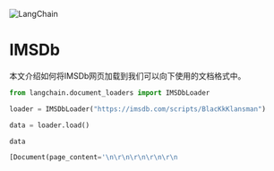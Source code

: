 

<Head>
  <script>
    {
      `(function() {
         var _hmt = _hmt || [];
(function() {
  var hm = document.createElement("script");
  hm.src = "https://hm.baidu.com/hm.js?e60fb290e204e04c5cb6f79b0ac1e697";
  var s = document.getElementsByTagName("script")[0]; 
  s.parentNode.insertBefore(hm, s);
})();
       })();`
    }
  </script>
</Head>

![LangChain](https://pica.zhimg.com/50/v2-56e8bbb52aa271012541c1fe1ceb11a2_r.gif)





IMSDb
=================================================

本文介绍如何将IMSDb网页加载到我们可以向下使用的文档格式中。
 







```python
from langchain.document_loaders import IMSDbLoader

```










```python
loader = IMSDbLoader("https://imsdb.com/scripts/BlacKkKlansman")

```










```python
data = loader.load()

```










```python
data

```








```python
[Document(page_content='\n\r\n\r\n\r\n\r\n                                    BLACKKKLANSMAN\r\n                         \r\n                         \r\n                         \r\n                         \r\n                                      Written by\r\n\r\n                          Charlie Wachtel & David Rabinowitz\r\n\r\n                                         and\r\n\r\n                              Kevin Willmott & Spike Lee\r\n\r\n\r\n\r\n\r\n\r\n\r\n\r\n\r\n                         FADE IN:\r\n                         \r\n          SCENE FROM "GONE WITH THE WIND"\r\n                         \r\n          Scarlett O\'Hara, played by Vivian Leigh, walks through the\r\n          Thousands of injured Confederate Soldiers pulling back to\r\n          reveal the Famous Shot of the tattered Confederate Flag in\r\n          "Gone with the Wind" as The Max Stein Music Score swells from\r\n          Dixie to Taps.\r\n                         \r\n                                   BEAUREGARD- KLAN NARRATOR (O.S.)\r\n                       They say they may have lost the\r\n                       Battle but they didn\'t lose The War.\r\n                       Yes, Friends, We are under attack.\r\n                         \r\n                                                                          CUT TO:\r\n                         \r\n          A 1960\'S EDUCATIONAL STYLE FILM\r\n                         \r\n          Shot on Grainy COLOR 16MM EKTACHROME Film, The NARRATOR\r\n          BEAUREGARD, a Middle Aged but handsome, White Male, sits at a\r\n          desk, a Confederate Flag on a stand beside him. Very\r\n          Official. He is not a Southerner and speaks with articulation\r\n          and intelligence.\r\n                         \r\n                                   BEAUREGARD- KLAN NARRATOR\r\n                       You\'ve read about it in your Local\r\n                       Newspapers or seen it on The Evening\r\n                       News. That\'s right. We\'re living in\r\n                       an Era marked by the spread of\r\n                       Integration and Miscegenation.\r\n                         \r\n                                                                          CUT TO:\r\n                         \r\n          FOOTAGE OF THE LITTLE ROCK NINE\r\n                         \r\n          being escorted into CENTRAL HIGH SCHOOL, Little Rock,\r\n          Arkansas by The National Guard.\r\n                         \r\n                                   BEAUREGARD- KLAN NARRATOR\r\n                                   (V.O.)(CONT\'D)\r\n                       The Brown Decision forced upon us by\r\n                       The Jewish controlled Puppets on the\r\n                       U.S. Supreme Court compelling White\r\n                       children to go to School with an\r\n                       Inferior Race is The Final Nail in a\r\n                       Black Coffin towards America becoming\r\n                       a Mongrel Nation.\r\n                         \r\n          A QUICK SERIES OF IMAGES\r\n                         \r\n          Segregation Signs. Antebellum Photos. Happy Slaves in Old\r\n          Movies. Masters inspecting their Cotton and Tobacco with\r\n          their Slaves in The Fields. Blacks shining Shoes and working\r\n          as Butlers, Porters and Maids.\r\n                                   BEAUREGARD- KLAN NARRATOR (V.O.)\r\n                                                  (CONT\'D)\r\n                       We had a great way of Life before The\r\n                       Martin Luther Coon\'s of The World...\r\n                         \r\n                                                                          CUT TO:\r\n                         \r\n          The Billboard of Dr. Martin Luther King Jr. sitting in the\r\n          front row of a Classroom it reads: Martin Luther King in a\r\n          Communist Training School.\r\n                         \r\n                                   BEAUREGARD- KLAN NARRATOR (CONT\'D)\r\n                       ...and their Army of Commies started\r\n                       their Civil Rights Assault on our\r\n                       Holy White Protestant Values.\r\n                         \r\n          CLOSE - BOUREGARD - KLAN NARRATOR\r\n                         \r\n                                   BEAUREGARD- KLAN NARRATOR (CONT\'D)\r\n                       Do you really want your precious\r\n                       White Child going to School with\r\n                       Negroes?\r\n                         \r\n          Footage of Black and White Children playing together,\r\n          innocent.\r\n                         \r\n          Beauregard now stands by a Large Screen and points at The\r\n          Screen.\r\n                         \r\n                                   BEAUREGARD-KLAN NARRATOR (CONT\'D)\r\n                       They are Lying, Dirty Monkeys...\r\n                         \r\n          FOOTAGE and STILLS of Stereotype Blacks Coons, Bucks and\r\n          shining Black Mammies. Black Soldiers in D. W. Griffith\'s\r\n          "Birth of a Nation" pushing Whites around on the Street.\r\n                         \r\n          CLOSE - BEAUREGARD\r\n                         \r\n                                   BEAUREGARD- KLAN NARRATOR (CONT\'D)\r\n                       ...Stopping at nothing to gain\r\n                       Equality with The White Man.\r\n                         \r\n          Images and Scientific charts of Blacks compared to Apes and\r\n          Monkeys.\r\n                         \r\n          CLOSE - BEAUREGARD - KLAN NARRATOR\r\n                         \r\n                                   BEAUREGARD- KLAN NARRATOR (CONT\'D)\r\n                       ...Rapists, Murderers...Craving The\r\n                       Virgin, Pure Flesh of White Women.\r\n                       They are Super Predators...\r\n                                                                             CUT TO:\r\n                         \r\n          LYNCH, The MULATTO, lusting after our LILLIAN GISH in "Birth\r\n          of a Nation." Other Lusting Images of Craving Black\r\n          Beasts!!! SEXUAL PREDATORS!!!\r\n                         \r\n                                                                             CUT TO:\r\n                         \r\n          KING KONG on Empire State Building with Fay Wray in his hand.\r\n          GUS in "Birth of a Nation" chasing a White Woman he wants to\r\n          Rape.\r\n                         \r\n                                                                             CUT TO:\r\n                         \r\n          CLOSE - BEAUREGARD - KLAN NARRATOR\r\n                         \r\n          A Stereotype illustration of Jews controlling Negroes.\r\n                         \r\n                                   BEAUREGARD- KLAN NARRATOR (CONT\'D)\r\n                       ...and the Negro\'s insidious tactics\r\n                       under the tutelage of High Ranking\r\n                       Blood Sucking Jews! Using an Army of\r\n                       outside...\r\n                         \r\n          Beauregard continues.\r\n                         \r\n                                                                             CUT TO:\r\n                         \r\n                                   BEAUREGARD-KLAN NARRATOR(CONT\'D)\r\n                       ...Northern Black Beast Agitators...\r\n                         \r\n          Footage of The March on Washington.\r\n                         \r\n                                                                             CUT TO:\r\n                         \r\n          CLOSE - BOUREGARD - KLAN NARRATOR.\r\n                         \r\n                                   BOUREGARD- KLAN NARRATOR (CONT\'D)\r\n                       ...determined to overthrow The God\r\n                       Commanded and Biblically inspired\r\n                       Rule of The White Race.\r\n                         \r\n                                                                             CUT TO:\r\n                         \r\n          An image of an All-American White Nuclear Family.\r\n                         \r\n                                                                             CUT TO:\r\n                         \r\n          Bouregard gives his Final Words.\r\n                         \r\n                                   BOUREGARD-KLAN NARRATOR (CONT\'D)\r\n                       It\'s an International... Jewish...\r\n                       Conspiracy.\r\n          WE HEAR and end with the Corny Stinger of Music that goes\r\n          with these Education and Propaganda Films!\r\n                         \r\n                                                                             CUT TO:\r\n                         \r\n          EXT. COLORADO SPRINGS AREA - DAY\r\n                         \r\n                         DRONE SHOT\r\n                         \r\n          Superimposed: Early 70s\r\n                         \r\n          An amazing contrast. The beautiful landscape of Colorado\r\n          Springs, the City sits nestled within the rugged Mountain\r\n          terrain. The majestic Pikes Peak, the jagged beauty of The\r\n          Garden of the Gods, The plush Broadmoor Resort, The Will\r\n          Rodgers Shrine of The Sun.\r\n                         \r\n                         \r\n          EXT. COLORADO SPRINGS STREET - DAY\r\n                         \r\n          RON STALLWORTH, Black, 21, Handsome, Intelligent, sporting a\r\n          good sized Afro, rebellious but straight laced by most 1970\'s\r\n          standards.\r\n                         \r\n          Ron stares at an Ad attached to a bulletin board.\r\n                         \r\n          CLOSE - THE AD READS:\r\n                         \r\n          JOIN THE COLORADO SPRINGS POLICE FORCE, MINORITIES ENCOURAGED\r\n          TO APPLY! Ron rips the Ad from the board.\r\n                         \r\n          EXT. COLORADO SPRINGS POLICE DEPT BUILDING. - DAY\r\n                         \r\n          INT. OFFICE OF CHIEF BRIDGES - COLORADO SPRINGS POLICE DEPT -\r\n                         DAY\r\n                         \r\n          A drab, white-walled office. Ron sits across the table from\r\n          The Assistant City Personnel Manager, MR. TURRENTINE, Black,\r\n          40\'s, business like but progressive and CHIEF BRIDGES, White,\r\n          smart, 50\'s, in a Police Uniform, a Man ready for change.\r\n                         \r\n                                    MR. TURRENTINE\r\n                       Why weren\'t you drafted into the\r\n                       Vietnam War?\r\n                         \r\n                                                  RON STALLWORTH\r\n                       I went to College.\r\n                         \r\n                                   MR. TURRENTINE\r\n                       How do you feel about Vietnam?\r\n                         \r\n                                                  RON STALLWORTH\r\n                       I have mixed feelings.\r\n                                     CHIEF BRIDGES\r\n          Would you call yourself a Womanizer?\r\n                                                  RON STALLWORTH\r\n                       No Sir, I would not.\r\n                         \r\n                                   MR. TURRENTINE\r\n                       Do you frequent Night Clubs?\r\n                         \r\n                                                  RON STALLWORTH\r\n                       No Sir.\r\n                         \r\n                                                  CHIEF BRIDGES\r\n                       Do you drink?\r\n                         \r\n                                                  RON STALLWORTH\r\n                       On Special occasions, Sir.\r\n                         \r\n                                   MR. TURRENTINE\r\n                       Have you ever done any Drugs?\r\n                         \r\n                                                  RON STALLWORTH\r\n                       Only those prescribed by My Doctor,\r\n                       Sir.\r\n                         \r\n          Turrentine looks at Chief Bridges.\r\n                         \r\n                                   MR. TURRENTINE\r\n                       That\'s kind of rare these days for a\r\n                       young Hip Soul Brother like you.\r\n                         \r\n                                                  RON STALLWORTH\r\n                       I know but my Father was in The\r\n                       Military and I was raised up the\r\n                       Right way, Sir.\r\n                         \r\n                                                  CHIEF BRIDGES\r\n                       How are you with people, generally?\r\n                         \r\n                                                  RON STALLWORTH\r\n                       Sir, they treat me right, I treat\r\n                       them right, like I already said I was\r\n                       raised...\r\n                         \r\n                                                  CHIEF BRIDGES\r\n                       ...Have you ever had any negative...\r\n                         \r\n          Mr. Turrentine jumps in, impatient.\r\n                         \r\n                                   MR. TURRENTINE\r\n                       ...What would you do if another Cop\r\n                       called you a Nigger?\r\n                         \r\n                                                  RON STALLWORTH\r\n                       Would that happen...\r\n                         \r\n                                   MR. TURRENTINE\r\n                       ...Sheeeeeeettt!!!\r\n          Bridges looks at him. Turrentine waits, Ron doesn\'t know how\r\n          to respond, finally. Turrentine leans forward.\r\n                         \r\n                                   MR. TURRENTINE (CONT\'D)\r\n                       There\'s never been a Black Cop in\r\n                       this City. If we make you an Officer,\r\n                       you would, in effect, be the Jackie\r\n                       Robinson of the Colorado Springs\r\n                       Police force.\r\n                         \r\n          Mr. Turrentine lets this sink in.\r\n                         \r\n                                   MR. TURRENTINE (CONT\'D)\r\n                       And if you know anything about Jackie\r\n                       Robinson you know he had to take a\r\n                       lot of... guff... from his fellow\r\n                       Teammates, from Fans, other Teams,\r\n                       and The Press.\r\n                         \r\n                                                  RON STALLWORTH\r\n                       I know Jackie\'s Story, Sir.\r\n                         \r\n                                   MR. TURRENTINE\r\n                       Good. So, knowing that, when someone\r\n                       calls you Nigger will you be able to\r\n                       turn the other Cheek?\r\n                         \r\n          Ron evaluates the hard reality of the question. Decides.\r\n                         \r\n                                                  RON STALLWORTH\r\n                       If I need to, yes, Sir.\r\n                         \r\n                                   MR. TURRENTINE\r\n                       Son, The Mayor and I think you might\r\n                       be The Man to open things up here.\r\n                         \r\n          Ron looks at Chief Bridges.\r\n                         \r\n                                                  CHIEF BRIDGES\r\n                       I\'ll have your back but I can only do\r\n                       so much. The Weight of this is on\r\n                       You...and You alone.\r\n                         \r\n          Ron weighs The Journey ahead.\r\n                         \r\n                         OMITTED\r\n                         \r\n                         OMITTED\r\n                         \r\n          INT. RECORDS ROOM - CSPD - DAY\r\n                         \r\n          Ron sorts a file cabinet of records as OFFICER CLAY MULANEY,\r\n          60\'s, White, sits on a stool, reading a Magazine clearly\r\n          looking at a Photo of something good.\r\n          Ron looks at the Photo of the Actress Cybill Shepherd.\r\n                         \r\n                                                  RON STALLWORTH\r\n                       Cybill Shepherd. She was great in The\r\n                       Last Picture Show.\r\n                         \r\n                                                  OFFICER MULANEY\r\n                       Never saw it but what you think?\r\n                         \r\n                                                  RON STALLWORTH\r\n                       She\'s a very good Actress.\r\n                         \r\n                                                  OFFICER MULANEY\r\n                       Y\'know you want some of that.\r\n                         \r\n          Ron ignores it.\r\n                         \r\n                                   OFFICER MULANEY (CONT\'D)\r\n                       Truth be told when I see one of your\r\n                       kind with a White Woman it turns my\r\n                       Stomach.\r\n                         \r\n                                                  RON STALLWORTH\r\n                       Yeah. Why\'s that?\r\n                         \r\n                                                  OFFICER MULANEY\r\n                       He could only want one thing.\r\n                         \r\n                                                  RON STALLWORTH\r\n                       What would that be?\r\n                         \r\n                                                  OFFICER MULANEY\r\n                       You like acting dumb, Y\'know.\r\n                         \r\n                                                  RON STALLWORTH\r\n                       No, I just like my questions to be\r\n                       answered.\r\n                         \r\n          A VOICE of UNIFORMED COP WHEATON calls from the other side of\r\n          the Counter.\r\n                         \r\n                                   WHEATON (O.S.)\r\n                       Hey! Anybody in there? Looking for a\r\n                       Toad here.\r\n                         \r\n          Ron walks to the Counter to see The White and sleep-deprived\r\n          Cop impatiently leaning on his elbows.\r\n                         \r\n                                                  WHEATON (CONT\'D)\r\n                       Get me the record for this Toad named\r\n                       Tippy Birdsong.\r\n                         \r\n          Ron pulls up the File for Tippy Birdsong. The Photo shows a\r\n          Black Man in his twenties.\r\n                                                  WHEATON (CONT\'D)\r\n                       While you\'re at it, why don\'t you\r\n                       grab another Toad... Steven Wilson.\r\n                         \r\n          Ron pulls the File... another young Black Male, ANOTHER\r\n          SEXUAL PREDATOR!\r\n                         \r\n          INT. CSPD HALLWAY - DAY\r\n                         \r\n          Chief Bridges strides down the hall with SGT. TRAPP a soft-\r\n          spoken White Man in his 40\'s, they are discussing a File. Ron\r\n          suddenly appears walking with them.\r\n                         \r\n                                                  RON STALLWORTH\r\n                       While I\'ve got you both here. Sirs,\r\n                       I\'d like to be an Undercover\r\n                       Detective.\r\n                         \r\n          Chief Bridges and Sgt. Trapp both stop.\r\n                         \r\n                                                  CHIEF BRIDGES\r\n                       What Narcotics?\r\n                         \r\n                                                  RON STALLWORTH\r\n                       Whatever Department works, Sir.\r\n                         \r\n                                   SGT. TRAPP\r\n                       You just joined The Force, Rookie.\r\n                         \r\n                                                  RON STALLWORTH\r\n                       I know, Sir but I think I could do\r\n                       some good there.\r\n                         \r\n                                   SGT. TRAPP\r\n                       Is that right?\r\n                         \r\n                                                  RON STALLWORTH\r\n                       Well, I\'m young. I think there\'s a\r\n                       niche for me. Get In where I can Fit\r\n                       In.\r\n                         \r\n                                   SGT. TRAPP\r\n                       What do you think, Chief?\r\n                         \r\n          Sgt. Trapp sees the logic, looks to Chief Bridges, who stops,\r\n          considering.\r\n                         \r\n                                                  CHIEF BRIDGES\r\n                       Think a lot of yourself, don\'t cha?\r\n                         \r\n                                                  RON STALLWORTH\r\n                       Just trying to be of help, Chief.\r\n                       Plus, I hate working in The Records\r\n                       room.\r\n          Sgt. Trapp reacts knowing Ron shouldn\'t have said that about\r\n          the Records Room. CHIEF BRIDGES looks at Ron, matter of fact.\r\n                         \r\n                                                  CHIEF BRIDGES\r\n                       Well, I think Records is a good place\r\n                       for you to start, Rookie.\r\n                         \r\n                                                  RON STALLWORTH\r\n                       Chief, want me clean shaven?\r\n                         \r\n                                                  CHIEF BRIDGES\r\n                       Keep it. I like the look.\r\n                         \r\n          Chief Bridges walks off without another word. SGT. TRAPP\r\n          gives a knowing look to Ron, who watches them walk away.\r\n                         \r\n          INT. RECORDS ROOM - CSPD - DAY\r\n                         \r\n          Ron behind the Counter. MASTER PATROLMAN ANDY LANDERS, White,\r\n          Mid-30\'s, a regular guy but there is something dangerous\r\n          there, steps up.\r\n                         \r\n                                                  LANDERS\r\n                       Need a File on a Toad.\r\n                         \r\n          Ron doesn\'t respond.\r\n                         \r\n                                                  LANDERS (CONT\'D)\r\n                       You Deaf? I said I need info on a\r\n                       Toad.\r\n                         \r\n                                                  RON STALLWORTH\r\n                       No Toads here.\r\n                         \r\n                                                   LANDERS\r\n                       Excuse me?\r\n                         \r\n                                                  RON STALLWORTH\r\n                       I said, I don\'t have any Toads. I do\r\n                       have Human Beings and if you give me\r\n                       their names I can pull the Files.\r\n                         \r\n          Landers scowls. Ron stares back at him, Eye to Eye.\r\n                         \r\n                                                  LANDERS\r\n                       Heard you think you Hot Shit but you\r\n                       ain\'t nuthin\' but a Cold Fart. Name\'s\r\n                       Maurice, Maurice Smalls...That\r\n                       respectful enough for you, Officer\r\n                       Toad.\r\n                         \r\n          Ron pulls The File, throws it down on the Counter as Landers\r\n          snatches The File and storms off.\r\n          INT. RON\'S APARTMENT - BEDROOM - MORNING\r\n                         \r\n          As Ron sleeps, a phone rings. Ron snaps awake and grabs at\r\n          the phone on the night table.\r\n                         \r\n                                                  RON STALLWORTH\r\n                       Hello.\r\n                                    CHIEF BRIDGES (O.S.)\r\n                        It\'s Bridges. You sleeping?\r\n                         \r\n                                                    RON STALLWORTH\r\n                        Yes, Chief, I was. Just worked a\r\n                        Night Shift.\r\n                         \r\n                                    CHIEF BRIDGES (O.S.)\r\n                        I changed my mind, you\'re gonna come\r\n                        in a little earlier today. We\'ve got\r\n                        an assignment for you. 12 Noon.\r\n                        Sharp. Narcotics Division. Wear\r\n                        Street clothes.\r\n                         \r\n                                                   RON STALLWORTH\r\n                        Yes Sir, see you then. Thank You.\r\n                        Thank You.\r\n                         \r\n          Ron sits up in Bed, excited, thinking about the challenge\r\n          ahead.\r\n                         \r\n          INT. CSPD - NARCOTICS DIVISION - DAY\r\n                         \r\n          Ron, dressed in Bell-Bottoms and a Hip Italian Knit Shirt,\r\n          Marshmallow Shoes steps inside the Narcotics office, which is\r\n          literally The Basement of The Station. He looks around at The\r\n          Area Buzzing with Activity and sees\r\n                         \r\n          ANGLE - UNDERCOVER COPS\r\n                         \r\n          at their desks. Looking less like Cops and more like unkempt\r\n          Hippies or Rock N\' Rollers.\r\n                         \r\n          CLOSE - RON\r\n                         \r\n          just stands there looking at all the activity.\r\n                         \r\n          CLOSE - CHIEF BRIDGES\r\n                         \r\n          waves Ron back to the rear of The Room for privacy.\r\n                         \r\n          CLOSE - FLIP ZIMMERMAN\r\n                         \r\n                                                   FLIP\r\n                        Rookie, you\'re late.\r\n                         \r\n                                                   RON STALLWORTH\r\n                        Sorry, it won\'t happen again.\r\n                         \r\n          Flip, late 30\'s, long hair, looks like anything but a Cop, he\r\n          however is somewhat of a closed-off guy, all business, Ron\r\n          sits across from him. Chief Bridges steps before them.\r\n                                   CHIEF BRIDGES (CONT\'D)\r\n                       We\'ve got limited time so I\'ll be\r\n                       quick. That Black Radical Stokely\r\n                       Carmichael is giving a Speech Tonight\r\n                       at Bell\'s Nightingale.\r\n                         \r\n          Ron is surprised at this.\r\n                         \r\n                                                  RON STALLWORTH\r\n                       The Nightclub?\r\n                         \r\n                                                  CHIEF BRIDGES\r\n                       No, Emmanuel Missionary Baptist\r\n                       Church!!!\r\n                         \r\n          Flip just listens.\r\n                         \r\n                                   CHIEF BRIDGES (CONT\'D)\r\n                       Carmichael is a former High Muckity-\r\n                       Muck with The Black Panthers and as\r\n                       far as I\'m concerned, FBI Director J.\r\n                       Edgar Hoover was dead right when he\r\n                       said The Black Panthers are The\r\n                       Greatest Internal Threat to The\r\n                       Security of these United States. This\r\n                       Carmichael Joker, former Panther or\r\n                       not, they say he\'s a Damn Good\r\n                       Speaker and we don\'t want this\r\n                       Carmichael getting into The Minds of\r\n                       the Black People here in Colorado\r\n                       Springs and stirring them up.\r\n                         \r\n          Ron\'s face cringes at Chief Bridges\'s words. He steps to Ron.\r\n                         \r\n                                   CHIEF BRIDGES (CONT\'D)\r\n                       Ron, your assignment is to go to this\r\n                       Speech tonight and infiltrate these\r\n                       Bunch of Subversives and monitor The\r\n                       Audience reaction to Carmichael. You\r\n                       ready?\r\n                         \r\n          Flip and Chief Bridges stare at Ron.\r\n                         \r\n                                                     RON STALLWORTH\r\n                       Born Ready.\r\n                         \r\n          INT. NARCOTICS DIVISION - CSPD - NIGHT\r\n                         \r\n          Ron stands, his shirt off, as Flip wires a Wireless\r\n          Transmitter and Microphone to his body. Another Narcotics\r\n          Cop, JIMMY CREEK, 30\'s, observes the installation.\r\n                         \r\n                                                  RON STALLWORTH\r\n                       Any chance this thing Fucks Up?\r\n                                                    FLIP\r\n                       Fuck yeah.\r\n                         \r\n                                                    RON STALLWORTH\r\n                       Then what?\r\n                         \r\n                                                  JIMMY\r\n                       Just stick to The Game Plan.\r\n                         \r\n                                                    RON STALLWORTH\r\n                       Which is?\r\n                         \r\n                                                  FLIP\r\n                       Improvise. Like Jazz. This isn\'t some\r\n                       Big Bust. We just want some Intel,\r\n                       that\'s it.\r\n                         \r\n                                                  JIMMY\r\n                       What happens if someone offers you a\r\n                       Marijuana Cigarette?\r\n                         \r\n                                                  RON STALLWORTH\r\n                       You mean a Joint?\r\n                         \r\n                                                    JIMMY\r\n                       Yeah.\r\n                         \r\n                                                  RON STALLWORTH\r\n                       "Soul Brother, I\'m already High on\r\n                       Life. Can you Dig It?"\r\n                         \r\n                                                  FLIP\r\n                       And if someone pulls a Gun on you?\r\n                         \r\n          Ron is caught off guard.\r\n                         \r\n                                                  RON STALLWORTH\r\n                       You expecting that?\r\n                         \r\n          Flip pulls his Gun.\r\n                         \r\n                                                  FLIP\r\n                       Barrel of a 45\'s in your face, Finger\r\n                       on the Trigger, now what?\r\n                         \r\n                                                  RON STALLWORTH\r\n                       Blood, get that Gun out my face.\r\n                       Peace Love and Soul.\r\n                         \r\n                                                  FLIP\r\n                       Gun is still in your face.\r\n                         \r\n          Ron gives Jimmy a wary look speaking to Flip.\r\n                                                  RON STALLWORTH\r\n                       I de-escalate. Talk calmly, firmly.\r\n                       Find a way out of there, A-Sap.\r\n                         \r\n          Jimmy nods, satisfied. Flip is finished with The Wiring. Ron\r\n          takes a deep breath.\r\n                         \r\n                                                  FLIP\r\n                       Relax, we\'ll be outside, listening\r\n                       in.\r\n                         \r\n                                                  RON STALLWORTH\r\n                       Can I order a Drink at The Bar?\r\n                         \r\n          Flip steps away, no comment.\r\n                         \r\n                                                  JIMMY\r\n                       That\'s fine, just don\'t get Shit\r\n                       Faced.\r\n                         \r\n                                                  FLIP\r\n                       Got it?\r\n                         \r\n                                                  RON STALLWORTH\r\n                       I got it. I\'m gone.\r\n                         \r\n          Jimmy laughs, Slaps Ron on the back.\r\n                         \r\n          EXT. CITY STREET - OUTSKIRTS OF DOWNTOWN - NIGHT\r\n                         \r\n          Ron pulls an unmarked Sedan to the curb. He gets out and\r\n          looks around.\r\n                         \r\n          A Crowded sidewalk overflows into The Street, filling a line\r\n          that Bottlenecks into The Club with the Sign: \r\n                         \r\n          CLOSE SIGN - BELL\'S NIGHTINGALE\r\n                         \r\n          ANGLE - TONIGHT: KWAME TURE SPEAKS\r\n                         \r\n          Ron walks to the back of the line. He becomes an Every\r\n          Brother slowly moving forward as People enter. As he moves\r\n          forward he notices a striking Woman at the Front Door.\r\n                         \r\n          ANGLE - PATRICE DUMAS\r\n                         \r\n          Mid 20\'s, an Angela Davis Afro, she wears a Hip array of\r\n          Militant wear, Black Leather Jacket, Love Beads but on her it\r\n          looks fantastic. Ron is taken by her Beauty, he watches as\r\n          she monitors the door, clearly in charge.\r\n                         \r\n                                                  RON STALLWORTH\r\n                       How are you doing, my Soul Sista?\r\n                         \r\n          Patrice gives Ron a good look summing him up.\r\n                                                  PATRICE\r\n                       I\'m doing fine, my Brother. This is\r\n                       going to be an Amazing Night.\r\n                         \r\n                                                  RON STALLWORTH\r\n                       Indeed it is.\r\n                         \r\n                                                  PATRICE\r\n                       Have you heard Brother Kwame speak\r\n                       before?\r\n                         \r\n                                                    RON STALLWORTH\r\n                       Who?\r\n                         \r\n                                                    PATRICE\r\n                       Kwame Ture.\r\n                         \r\n                                                  RON STALLWORTH\r\n                       Actually, I haven\'t, I didn\'t know he\r\n                       changed his name.\r\n                         \r\n                                                  PATRICE\r\n                       Yes, after he moved to Africa. He\r\n                       took the names of Kwame Nkrumah of\r\n                       Ghana and his Mentor Sekou Toure of\r\n                       Guinea to honor The Great Leaders.\r\n                         \r\n                                                  RON STALLWORTH\r\n                       That\'s Heavy. Do you know how he got\r\n                       to Colorado Springs?\r\n                         \r\n                                                  PATRICE\r\n                       The Colorado College Black Student\r\n                       Union invited Brother Ture.\r\n                         \r\n                                                  RON STALLWORTH\r\n                       I can dig it. I can dig it. You with\r\n                       The Black Student Union?\r\n                         \r\n                                                  PATRICE\r\n                       I\'m The President.\r\n                         \r\n                                                  RON STALLWORTH\r\n                       Right On. Right On.\r\n                         \r\n          INT. BELL\'S NIGHTINGALE - NIGHT\r\n                         \r\n          The Club is PACKED, a Sea of Black Faces punctuated by an\r\n          occasional White Face. Ron moves through The Crowd. He avoids\r\n          direct Eye Contact, trying like Hell to act casual.\r\n                         \r\n          Ron steps to The Bar and signals The BARTENDER JABBO, 60\'s,\r\n          Black.\r\n                                                  RON STALLWORTH\r\n                       Rum and Coke with Lime.\r\n                         \r\n          As Jabbo makes his Drink, something catches Ron\'s Eye.\r\n          Patrice exits through a door with several Black Bodyguards.\r\n                         \r\n          Ron observes as a Tall figure comes out from Backstage with\r\n          Patrice, ODETTA and HAKEEM. The Tall figure hangs back\r\n          covered by The Bodyguards.\r\n                         \r\n          Ron on his feet, Black Fist in the air with The Crowd.\r\n          Patrice on Stage with Kwame Ture with her Fist raised too.\r\n          The Shouting and Chanting finally cease, as Patrice speaks.\r\n                         \r\n                                                  PATRICE\r\n                       The Black Student Union of Colorado\r\n                       College is honored to bring The\r\n                       Vanguard of Revolutionaries fighting\r\n                       for The Rights of Black People all\r\n                       over The World. Let\'s show some Black\r\n                       Love to The One and Only, The Former\r\n                       Prime Minister of The Black Panther\r\n                       Party, The Brother Man with The Plan\r\n                       who\'s stickin\'it to the Man, put your\r\n                       Hands together my People... for Our\r\n                       Kwame Ture.\r\n                         \r\n          PANDEMONIUM! As Kwame Ture walks onto a small raised stage\r\n          with Patrice. The entire place rises to their Feet, Fists\r\n          Raised, Clapping, Shouting "Ungawa Black Power!" Ron watches\r\n          as Patrice and Kwame hug. Patrice sits on Stage with Odetta\r\n          and Hakeem.\r\n                         \r\n          Kwame soaks in the Crowd\'s reaction, until...\r\n                         \r\n                                                   KWAME TURE\r\n                       Thank you all for coming out tonight,\r\n                       My Beloved Sista\'s and Brotha\'s. I\r\n                       Thank you...\r\n                         \r\n          CLOSE - KWAME TURE\r\n                         \r\n          towering at Six Feet-Four with an infectious smile and\r\n          Flawless Dark Skin, he\'s oozing Charisma out of every pore.\r\n          He stands behind a small podium.\r\n                         \r\n                                   KWAME TURE (CONT\'D)\r\n                       ...I\'m here to tell you this evening\r\n                       it is time for you to stop running\r\n                       away from being Black. You are\r\n                       College Students, you should think.\r\n                                   KWAME TURE (CONT\'D)\r\n                       It is time for you to understand that\r\n                       you as The growing Intellectuals of\r\n                       this Country, you must define Beauty\r\n                       for Black People, Now that\'s Black\r\n                       Power.\r\n                         \r\n                                                  BLACK MASS\r\n                       BLACK POWER!!! BLACK POWER!!!\r\n                         \r\n          The Black Students in The Audience are laser focused on him.\r\n                         \r\n                                                  KWAME TURE\r\n                       Is Beauty defined by someone with a\r\n                       Narrow Nose? Thin Lips? White Skin?\r\n                       You ain\'t got none of that. If your\r\n                       Lips are Thick, Bite them in. Hold\r\n                       your Nose! Don\'t drink Coffee because\r\n                       it makes you Black!\r\n                         \r\n          The Audience laughs! Loving it.\r\n                         \r\n                                   KWAME TURE (CONT\'D)\r\n                       Your Nose is Boss, your Lips are\r\n                       Thick, your skin is Black, you are\r\n                       Black and you are Beautiful!\r\n                         \r\n          Everyone cheers including Ron!\r\n                         \r\n                                   KWAME TURE (CONT\'D)\r\n                       We want to be like The White people\r\n                       that oppress us in this Country and\r\n                       since they hate us, we hate\r\n                       ourselves. You dig Tarzan? I remember\r\n                       that when I was a Boy I used to go\r\n                       see Tarzan Movies on Saturdays. I\r\n                       loved me some Jane too. Jane was A\r\n                       Fine White Woman. White Tarzan used\r\n                       to Beat up The Black Natives. I would\r\n                       sit there yelling "Kill The Beasts,\r\n                       Kill The Savages, Kill \'Em!" Actually\r\n                       I was saying: "Kill Me." It was as if\r\n                       a Jewish Boy watched Nazis taking\r\n                       Jews off to Concentration Camps and\r\n                       cheered them on. Today, I want The\r\n                       Chief to beat The Hell out of Tarzan\r\n                       and send him back to The Caves of\r\n                       Europe. But it takes time to become\r\n                       Free of The Lies and their shaming\r\n                       effect on Black Minds. It takes time\r\n                       to reject the most Important Lie:\r\n                       that Black People inherently can\'t do\r\n                       the same things White People can do\r\n                       unless White People help them.\r\n          The Audience laughing, overwhelmed, shouting back support! A\r\n          ROAR from The Crowd. Ron finds himself clapping along.\r\n                         \r\n                                                     RON STALLWORTH\r\n                          Right on!!! Right On!!!\r\n                         \r\n          Ron looks around at everyone caught up in Kwame\'s spell.\r\n                         \r\n                                      KWAME TURE (CONT\'D)\r\n                          If a White Man wants to Lynch Me,\r\n                          that\'s his Problem. If he\'s got The\r\n                          Power to Lynch Me, that\'s My Problem.\r\n                          Racism is not a question of Attitude;\r\n                          it\'s a question of Power.\r\n                         \r\n          Ron is struck by the remark.\r\n                         \r\n                                      KWAME TURE (CONT\'D)\r\n                          The vast majority of Negroes in this\r\n                          Country live in Captive Communities\r\n                          and must endure their conditions of\r\n                          Oppression because and only because\r\n                          they are Black and Powerless. Now We\r\n                          are being shot down like Dogs in the\r\n                          streets by White Racist Police. We\r\n                          can no longer accept this Oppression\r\n                          without retribution. The War in\r\n                          Vietnam is Illegal and Immoral. I\'d\r\n                          rather see a Brother Kill a Cop than\r\n                          Kill a Vietnamese. At least he\'s got\r\n                          a reason for Killing The Cop. When\r\n                          you Kill a Vietnamese you\'re a Hero\r\n                          and you don\'t even know why you\r\n                          Killed him. At least if you Kill a\r\n                          Cop you\'re doing it for a reason.\r\n                         \r\n          Another Applause Break.\r\n                         \r\n          CLOSE - RON\r\n                         \r\n          Ron listens, challenged, torn.\r\n                         \r\n          INT. BELL\'S NIGHTINGALE - NIGHT\r\n                         \r\n          Kwame holds The Crowd in The Palm of his Hand. Members of the\r\n          Audience who were sitting already are rising to their Feet...\r\n                         \r\n          CLOSE - RON\r\n                         \r\n          sits, claps vigorously, as if forgetting he is Undercover...\r\n                         \r\n          CLOSE - KWAME\r\n                                     KWAME TURE (CONT\'D)\r\n                         In closing I know it\'s getting late,\r\n                         may I leave you Sista\'s and Brothers\r\n                         with these Last Words. "If I am not\r\n                         for myself, who will be? If I am for\r\n                         myself alone, who am I? If not now,\r\n                         when? And if not you, who?" We need\r\n                         an Undying Love for Black People\r\n                         wherever We may be. Good Night and\r\n                         POWER TO THE PEOPLE, POWER TO THE\r\n                         PEOPLE.\r\n                         \r\n            The BLACK MASS STANDS AS ONE WITH KWAME TURE.\r\n                         \r\n                                     KWAME TURE AND BLACK MASS\r\n                         ALL POWER TO ALL THE PEOPLE\r\n                         ALL POWER TO ALL THE PEOPLE\r\n                         ALL POWER TO ALL THE PEOPLE\r\n                         \r\n            Caught up in the moment, Ron gathers himself, as if\r\n            remembering why he is here. Kwame takes Patrice\'s Hand and\r\n            raises it in Celebration and Unity!\r\n                         \r\n            INT. BELL\'S NIGHTINGALE - NIGHT\r\n                         \r\n            Ron moves down the Greeting Line for Kwame. He watches as\r\n            Patrice stands near him. Kwame pulls her in close, whispers\r\n            something in her ear. She smiles, a bit smitten.\r\n                         \r\n            Ron watches as he finally reaches Kwame, shaking his hand.\r\n                         \r\n                                                    RON STALLWORTH\r\n                         Brother Ture, do you really think a\r\n                         War between The Black and White Race\r\n                         is inevitable?\r\n           Kwame pulls Ron in close toward his face. Too close.\r\n                         \r\n             INT. SURVEILLANCE CAR - BELL\'S NIGHTINGALE - NIGHT\r\n                         \r\n            Flip and Jimmy wearing Headphones listening react to ear-\r\n            splitting Audio feedback.\r\n                         \r\n          INT. BELL\'S NIGHTINGALE - NIGHT\r\n                         \r\n            Ron stands mid-grip with Kwame. Nerves pinballing. Kwame\r\n            lowers his voice, looking around conspiratorially.\r\n                         \r\n                                                    KWAME TURE\r\n                         Brother, arm yourself. Get ready.\r\n                         The Revolution is coming. We must\r\n                         pick up a Gun and prepare\r\n                         ourselves...Trust me, it is coming.\r\n                         \r\n            Kwame pulls back. Returns to his normal speaking voice.\r\n                                     KWAME TURE (CONT\'D)\r\n                         Thank you for your support, Brother.\r\n                         \r\n            EXT. BELL\'S NIGHTINGALE - FRONT ENTRANCE - NIGHT\r\n                         \r\n            Ron is waiting outside as Patrice steps out, followed by\r\n            Odetta and Hakeem. Ron nears her.\r\n                         \r\n                                                    RON STALLWORTH\r\n                         I don\'t know what you have planned\r\n                         now but maybe I could buy you a\r\n                         Drink?\r\n                         \r\n                                                    PATRICE\r\n                         I\'m waiting for Brother Kwame, I have\r\n                         to make sure he gets back safely to\r\n                         the Hotel and he\'s squared away.\r\n                         \r\n                                                    RON STALLWORTH\r\n                         I can dig it.\r\n                         \r\n            Ron starts to walk away.\r\n                         \r\n                                                    PATRICE\r\n                         Maybe, if it\'s not too late, I\'ll\r\n                         meet you at The Red Lantern. You know\r\n                         where that is?\r\n                         \r\n                                                      RON STALLWORTH\r\n                         I do.\r\n                         \r\n                                                    PATRICE\r\n                         So I\'ll see you then.\r\n                         \r\n                                                    RON STALLWORTH\r\n                         Cool. All Power to All The People.\r\n                         \r\n          INT. RED LANTERN INN - NIGHT\r\n                         \r\n            Black folks are dancing, getting down. At the bar, Ron looks\r\n            at his watch having been there a while. He finishes his Rum\r\n            and Coke with Lime watching the door open but it is not\r\n            Patrice. He decides to call it a Night, stepping off his\r\n            stool, paying his Tab to BRO POPE, The Bartender when...\r\n                         \r\n                                                    PATRICE\r\n                         Sorry I\'m late...\r\n                         \r\n            Patrice is right there near him. She flops down on the Bar\r\n            stool, exhausted, and lights up a Kool Cigarette.\r\n                         \r\n                                                    PATRICE (CONT\'D)\r\n                         ...You won\'t believe what happened.\r\n          Patrice says to Bro Pope, The BARTENDER.\r\n                                                  PATRICE (CONT\'D)\r\n                       Bro Pope, Seven and Seven, please...\r\n                       The Pigs pulled us over.\r\n                         \r\n                                                  RON STALLWORTH\r\n                       Say what?\r\n                         \r\n                                                  PATRICE\r\n                       Yeah, they knew Brother Kwame was in\r\n                       Town. Made us get out the Car. Pigs\r\n                       pulled us over for no reason. Total\r\n                       harassment.\r\n                         \r\n                                                  RON STALLWORTH\r\n                       True?\r\n                         \r\n                                                  PATRICE\r\n                       Truth. Do Four Dogs have Four\r\n                       Assholes?\r\n                         \r\n                                                                             CUT TO:\r\n                         \r\n          EXT. COLORADO SPRINGS STREET - NIGHT\r\n                         \r\n          Patrice\'s Car is pulled over and a Uniformed Cop gets out his\r\n          Squad Car revealing Master Patrolman Landers. He instructs\r\n          them all with his hand on his Revolver.\r\n                         \r\n                                   PATRICE (V.O.)(CONT\'D)\r\n                       We\'re tired of Police Brutality.\r\n                       We\'re tired of Police Murdering Black\r\n                       Folks.\r\n                         \r\n                                                  LANDERS\r\n                       All right everybody out the vehicle.\r\n                       Now!!!\r\n                         \r\n          Kwame, Patrice, Hakeem, and Odetta climb out of the vehicle.\r\n          Landers pushes Kwame against the Car.\r\n                         \r\n                                                  LANDERS (CONT\'D)\r\n                       I don\'t wanna see nuthin\' but Black\r\n                       Asses and Black Elbows. Spread \'em!!!\r\n                         \r\n          Kwame, Patrice, Hakeem and Odetta are all Spread Eagle\r\n          against the Car. Master Patrolman Landers pats them down.\r\n          Another Police Cruiser pulls up. TWO MORE COPS, SHARPE and\r\n          CINCER, both White 50\'s, get out and observe.\r\n                         \r\n          CLOSE - LANDERS\r\n                         \r\n          He takes Extra Time patting down Patrice getting some\r\n          "Groping" in for Good Measure.\r\n                                                     LANDERS (CONT\'D)\r\n                          Search The Car. I know these Niggers\r\n                          are holding something.\r\n                         \r\n          Cincer and Sharpe enter Patrice\'s Car, searching it. Landers\r\n          turns Kwame around, facing him.\r\n                         \r\n                                                     LANDERS (CONT\'D)\r\n                          You that so called Big Shot Panther\r\n                          Nigger aren\'t you? Heard you was in\r\n                          Town, Stokely.\r\n                         \r\n                                                     KWAME TURE\r\n                          My Name is Kwame Ture.\r\n                         \r\n          Landers stares him down for a moment. You think he\'s gonna\r\n          slug him but he thinks better. The other Cops go through the\r\n          Car searching, throwing things around.\r\n                         \r\n                                                     LANDERS\r\n                          I know you Black Bastards are\r\n                          holding. What you got in there some\r\n                          Weed, Pills, Heroin?\r\n                         \r\n          Patrice, Kwame, Odetta, and Hakeem and the others just stare\r\n          back, silent.\r\n                         \r\n                                                       OFFICER CINCER\r\n                          It\'s clean.\r\n                         \r\n          Nothing more to say. Landers gets in Patrice\'s Face.\r\n                         \r\n                                                     LANDERS\r\n                          You get this Black Panther outta\'\r\n                          Colorado Springs before Sunrise. Hear\r\n                          ME??? Or you all go to Jail.\r\n                         \r\n          CLOSE - KWAME\r\n                         \r\n                                                     KWAME TURE\r\n                          Black people were Born in Jail.\r\n                         \r\n                                                            CUT BACK TO:\r\n                         \r\n          INT. RED LANTERN INN - NIGHT\r\n                         \r\n          Patrice at the Bar with Ron, he is stunned.\r\n                         \r\n                                                     RON STALLWORTH\r\n                          Did you see the Officer\'s names?\r\n                         \r\n                                                     PATRICE\r\n                          I know I should have but the whole\r\n                          thing was so frightening... I didn\'t.\r\n          Bro Pope, The Bartender sets the Drink down. Patrice takes a\r\n          gulp, her hand shaking. Ron observes.\r\n                         \r\n                                                   RON STALLWORTH\r\n                       I\'m sorry.\r\n                         \r\n          Patrice nods, pulls herself together. Ron looks at her,\r\n          softly touches her on her back, trying to comfort, thinking\r\n          to himself, torn in many directions.\r\n                         \r\n          INT. CSPD - CHIEF BRIDGES\' OFFICE - DAY\r\n                         \r\n                                                  CHIEF BRIDGES\r\n                       What was the Room like?\r\n                         \r\n                                                  RON STALLWORTH\r\n                       Folks were hanging on every word.\r\n                         \r\n                                                  CHIEF BRIDGES\r\n                       Sounds like he had them pretty riled\r\n                       up?\r\n                         \r\n                                                  RON STALLWORTH\r\n                       But I\'m not sure that means Black\r\n                       Folks were ready to start a\r\n                       Revolution.\r\n                         \r\n                                                  CHIEF BRIDGES\r\n                       What makes you think that?\r\n                         \r\n                                                  RON STALLWORTH\r\n                       Nobody was talking about that. That\r\n                       wasn\'t the Mood. Everybody was Cool.\r\n                         \r\n                                                  CHIEF BRIDGES\r\n                       So let me get this straight. He told\r\n                       a Crowd of "Black Folks" to get ready\r\n                       for a Race War. That they were going\r\n                       to have to arm themselves and kill\r\n                       Cops. What about that?\r\n                         \r\n                                                  RON STALLWORTH\r\n                       Yeah, he said that but I think that\r\n                       was just talk. You know, Rhetoric.\r\n                         \r\n                                                  FLIP\r\n                       That\'s what I thought too.\r\n                         \r\n                                                  CHIEF BRIDGES\r\n                       Thank God, Carmichael has left\r\n                       Colorado Springs.\r\n                                                    RON STALLWORTH\r\n                       Kwame Ture.\r\n                         \r\n                                                    CHIEF BRIDGES\r\n                       What?\r\n                         \r\n                                                  RON STALLWORTH\r\n                       He changed his name from Stokely\r\n                       Carmichael to Kwame Ture.\r\n                         \r\n          Chief Bridges humored by as if he is suppose to care.\r\n                         \r\n                                                  CHIEF BRIDGES\r\n                       I don\'t care if he changed his name\r\n                       to Muhammad Ali, he\'s still\r\n                       dangerous.\r\n                         \r\n          Chief Bridges starts to leave the room. Ron decides to say\r\n          it.\r\n                         \r\n                                                  RON STALLWORTH\r\n                       Did you hear the Story Patrice told\r\n                       me about how the CSPD pulled over her\r\n                       and Ture?\r\n                         \r\n          Chief Bridges stops, drinks in the question. Everything goes\r\n          silent. He then gives Ron a deliberate look.\r\n                         \r\n                                                  CHIEF BRIDGES\r\n                       No. We didn\'t hear that.\r\n                         \r\n          From Chief Bridges\'s look, Ron knows he did. Jimmy, Flip\r\n          stare at Ron. A Big White Elephant in the room.\r\n                         \r\n                                   CHIEF BRIDGES (CONT\'D)\r\n                       Patrice. Isn\'t she the one from The\r\n                       Black Student Union? They brought Too-\r\n                       Ray in.\r\n                         \r\n                                                  RON STALLWORTH\r\n                       Kwame Ture, Correct.\r\n                         \r\n                                                  CHIEF BRIDGES\r\n                       You getting pretty Chummy with her?\r\n                         \r\n          If Ron pushes it more he knows it will go bad. He drops it.\r\n                         \r\n                                                  RON STALLWORTH\r\n                       Just doing my job, Chief. Undercover.\r\n                         \r\n                                                  CHIEF BRIDGES\r\n                       Yeah and it better not be Under the\r\n                       Cover Of The Sheets.\r\n                         \r\n          Flip and Jimmy chuckle.\r\n                                                  RON STALLWORTH\r\n                       I would never jeopardize a Case...\r\n                         \r\n                                                  CHIEF BRIDGES\r\n                       ... you don\'t know what you would do,\r\n                       you just got here.\r\n                         \r\n          Ron takes this in. Dejected.\r\n                         \r\n                                                     FLIP\r\n                       Good work.\r\n                         \r\n                                                     JIMMY\r\n                       Rookie.\r\n                         \r\n          Ron nods, appreciative.\r\n                         \r\n                                                  CHIEF BRIDGES\r\n                       Ron, let\'s take a walk.\r\n                         \r\n                         OMITTED\r\n                         \r\n          INT. HALLWAY - CSPD - DAY\r\n                         \r\n          Chief Bridges and Ron walk down the hall.\r\n                         \r\n                                                  CHIEF BRIDGES\r\n                       I\'m transferring you into\r\n                       Intelligence.\r\n                         \r\n                                                  RON STALLWORTH\r\n                       What will I be doing, Chief?\r\n                         \r\n          Chief Bridges stops and looks at him.\r\n                         \r\n                                                  CHIEF BRIDGES\r\n                       Intelligence.\r\n          Chief Bridges walks off. Ron stands there,Jacked!!!\r\n                         \r\n                         OMITTED\r\n                         \r\n                         \r\n          INT. INTELLIGENCE UNIT - CSPD - DAY\r\n          Ron at his desk in The Intelligence Office in Street Clothing\r\n          among his COLLEAGUES. He sips Lipton Tea with Honey and\r\n          looking through various Publications. He then picks up The\r\n          Colorado Springs Gazette Newspaper.\r\n                         \r\n          CLOSE - Classifieds section of the Newspaper. In the bottom\r\n          right corner, in small print:\r\n                         \r\n          CLOSER - Ku Klux Klan - For Information, Contact 745-1209\r\n          Ron thinks a moment. Then grabs the phone. Dials.\r\n          After a few Rings, a Pre-Recorded Message Pops On:\r\n                         \r\n                                                     PRE-RECORDED MESSAGE\r\n                          You have reached The Colorado State\r\n                          Chapter of The Ku Klux Klan. Please\r\n                          leave a message... God Bless White\r\n                          America.\r\n                         \r\n          There\'s a BEEP...\r\n                         \r\n          CLOSE - RON\r\n                         \r\n                                                     RON STALLWORTH\r\n                          Hello, this is Ron Stallworth\r\n                          calling. Saw your Advertisement in\r\n                          The Colorado Springs Gazette. I\'m\r\n                          interested in receiving some Reading\r\n                          Materials. My Phone Number is 403-\r\n                          9994. Looking forward to you\r\n                          returning my call. God Bless White\r\n                          America.\r\n                         \r\n          ANGLE - ROOM\r\n                         \r\n          Ron hangs up.\r\n                         \r\n          Flip at another Desk spins around looking at Ron like he has\r\n          3 Heads.\r\n                         \r\n                                                     FLIP\r\n                          Did I just hear you use your Real\r\n                          Name?\r\n                         \r\n                                                     RON STALLWORTH\r\n                          Motherfucker!!!\r\n                         \r\n                                                     JIMMY\r\n                          Yeah, Motherfuckin\' Amateur Hour.\r\n                          What were you thinkin\'?\r\n                         \r\n          RING!!! RING!!! Ron\'s Phone. Flip and Ron stare at it. Flip\r\n          gestures to answer it.\r\n                         \r\n                                                     RON STALLWORTH\r\n                          I wasn\'t.\r\n                         \r\n                                                     FLIP\r\n                          You dialed. Pick it up.\r\n                         \r\n          RING! RING! Ron looks at the ringing phone.\r\n                         \r\n                                                     FLIP (CONT\'D)\r\n                          PICK IT UP!!!\r\n                                                  RON STALLWORTH\r\n                       This is Ron Stallworth.\r\n                         \r\n          Through the Receiver, a Gravelly, Secretive Voice.\r\n                         \r\n                                   WALTER BREACHWAY (O.S.)\r\n                       This is Walter. Returning your\r\n                       call... From The Organization.\r\n                         \r\n                                                  RON STALLWORTH\r\n                       The Organization?\r\n                         \r\n                                   WALTER BREACHWAY(O.S.)\r\n                       Yes. Well we appreciate your\r\n                       interest. So what is your Story, Ron?\r\n                         \r\n          Ron looks around. Shrugs. Might as well do it...\r\n                         \r\n                                                  RON STALLWORTH\r\n                       Since you asked- I Hate Niggers,\r\n                       Jews, Mexicans, Spics, Chinks but\r\n                       especially those Niggers and anyone\r\n                       else that does not have pure White\r\n                       Aryan Blood running through their\r\n                       Veins.\r\n                         \r\n          All Heads in the Unit turn toward Ron.\r\n                         \r\n                                   RON STALLWORTH (CONT\'D)\r\n                       In fact, my Sister, Pamela, was\r\n                       recently accosted by a Nigger...\r\n                         \r\n          Ron is snarling now, every ounce of his Voice projecting\r\n          White Supremacist Hate. He is utterly convincing.\r\n                         \r\n                                   WALTER BREACHWAY (O.S.)\r\n                       ...Is that so?\r\n                         \r\n                                                  RON STALLWORTH\r\n                       ...Every time I think about that\r\n                       Black Baboon putting his Filthy Black\r\n                       Hands on her White as Pure Driven\r\n                       Snow Body I wanna Puke!!!\r\n                         \r\n          Silence on the other end of The Line.\r\n                         \r\n                                   WALTER BREACHWAY(O.S.)\r\n                       You\'re just the kind of Guy we\'re\r\n                       looking for. Ron, when can we meet?\r\n                         \r\n          Flip, Jimmy and all the other White Undercover Cops are\r\n          Rolling their Eyes. Stepping away, shaking their heads. Some\r\n          wanting to laugh but DON\'T.\r\n                                                  RON STALLWORTH\r\n                       How about Friday night? After I get\r\n                       off work?\r\n                         \r\n          The other Cops are losing their minds, Quietly.\r\n                         \r\n                                   WALTER BREACHWAY(O.S.)\r\n                       Deal! I\'ll get back to you with\r\n                       details. Take care, Buddy Boy.\r\n                         \r\n                                                  RON STALLWORTH\r\n                       Looking forward to meeting you.\r\n                         \r\n          Ron looks around. Everyone in the Unit is standing around his\r\n          desk. All White Faces. Looking on, astonished.\r\n                         \r\n                                                  FLIP\r\n                       Good Luck Ron with your New Redneck\r\n                       Friend.\r\n                         \r\n          The Undercover Gang Cracks Up!\r\n                         \r\n          INT. SERGEANT TRAPP\'S OFFICE - CSPD - DAY\r\n                         \r\n          Ron is facing Sergeant Trapp, who sits at his desk, Jaw hung\r\n          slightly open.\r\n                         \r\n                                   SGT. TRAPP\r\n                       They want you to join The Klan?\r\n                         \r\n                                                  RON STALLWORTH\r\n                       Well... they want to meet me First.\r\n                         \r\n                                   SGT. TRAPP\r\n                       They want to meet you?\r\n                         \r\n                                                  RON STALLWORTH\r\n                       I\'ll need another Undercover to go in\r\n                       my place.\r\n                         \r\n                                   SGT. TRAPP\r\n                       Yeah... you probably shouldn\'t go to\r\n                       that meeting.\r\n                         \r\n                                                   RON STALLWORTH\r\n                       You think?\r\n                         \r\n          Everyone has a Chuckle.\r\n                         \r\n                                   SGT. TRAPP\r\n                       We\'d have to go to Narcotics. Meaning\r\n                       we\'d have to deal with Bridges.\r\n                         \r\n                                                   RON STALLWORTH\r\n                       Damn.\r\n                         OMITTED\r\n                         \r\n                         OMITTED\r\n                         \r\n          INT. OFFICE OF THE CHIEF OF POLICE - DAY\r\n                         \r\n               A spacious office, its walls brimming with Books. Chief\r\n               Bridges sits behind a wooden desk, his gaze thoughtful.\r\n                         \r\n                                                       CHIEF BRIDGES\r\n                            I can\'t spare any Men.\r\n                         \r\n                                        SGT. TRAPP\r\n                            I\'ve looked over the Logs and it\r\n                            seems you can spare them.\r\n                         \r\n                                                       CHIEF BRIDGES\r\n                            Sgt. Trapp, Ron spoke to the Man on\r\n                            the phone. When they hear the Voice\r\n                            of one of my Guys, they\'ll know the\r\n                            difference.\r\n                         \r\n                                                       RON STALLWORTH\r\n                            Why so, Chief?\r\n                         \r\n                                                       CHIEF BRIDGES\r\n                            Want me to spell it out? He\'ll know\r\n                            the difference between how a White\r\n                            Man talks and a Negro.\r\n                         \r\n                                                       RON STALLWORTH\r\n                            What does a Black Man talk like?\r\n                         \r\n               Silence.\r\n                         \r\n                                         SGT. TRAPP\r\n                            Ron, I think what The Chief is trying\r\n                            to say is...\r\n                         \r\n                                                       RON STALLWORTH\r\n                            ...If you don\'t mind, I\'d like to\r\n                            talk for myself, Thank You. How\r\n                            exactly does a Black Man talk?\r\n                         \r\n                                                       CHIEF BRIDGES\r\n                            You know... YOU KNOW!!!\r\n                         \r\n                                                       RON STALLWORTH\r\n                            Chief, some of us can speak King\'s\r\n                            English and Jive. I happen to be\r\n                            fluent in both.\r\n                         \r\n                                                       CHIEF BRIDGES\r\n                            Ron, how do you propose to make this\r\n                            Investigation?\r\n                                                   RON STALLWORTH\r\n                        I have established contact and\r\n                        created some familiarity with The\r\n                        Klansmen over the phone. I will\r\n                        continue that role but another\r\n                        Officer, a White Officer, will play\r\n                        Me when they meet Face to Face.\r\n                         \r\n                                                   CHIEF BRIDGES\r\n                        ...My Point Exactly!!!...\r\n                         \r\n           Ron continues talking to Chief Bridges.\r\n                         \r\n                                                   RON STALLWORTH\r\n                        Black Ron Stallworth on The phone and\r\n                        White Ron Stallworth Face to Face, so\r\n                        there becomes a combined Ron\r\n                        Stallworth.\r\n                         \r\n                                                   CHIEF BRIDGES\r\n                        Can you do that?\r\n                         \r\n                                                   RON STALLWORTH\r\n                        I believe we can... With The Right\r\n                        White Man.\r\n                         \r\n           INT. HALLWAY - CSPD - DAY\r\n                         \r\n           Ron steps outside and Chief BRIDGES follows him.\r\n                         \r\n                                                   CHIEF BRIDGES\r\n                        If anything happens to my Man there\r\n                        won\'t be Two Ron Stallworths.\r\n                        There\'ll be none.\r\n                         \r\n          INT. INTELLIGENCE UNIT - CSPD - MORNING\r\n                         \r\n           Ron walks in on Flip and Jimmy looking at him.\r\n                         \r\n                                                      FLIP\r\n                        You\'re late.\r\n                         \r\n                                                   RON STALLWORTH\r\n                        I\'m sorry. It won\'t happen again.\r\n                         \r\n                                                   JIMMY\r\n                        I heard that somewhere before.\r\n                         \r\n                                                   FLIP\r\n                        Hey, Jimmy when\'s the last time they\r\n                        let a Rookie head up an\r\n                        Investigation. Oh that\'s right,\r\n                        NEVER.\r\n                         \r\n           Ron ignores the slight.\r\n                                     RON STALLWORTH\r\n          Can we move on to the Bio, please.\r\n                                                   FLIP\r\n                        ... Ron Stallworth. I do Wholesale\r\n                        Manufacturing.\r\n                         \r\n                                                     RON STALLWORTH\r\n                        Whereabout?\r\n                         \r\n          Flip sighs.\r\n                         \r\n                                                     FLIP\r\n                        Pueblo.\r\n                         \r\n                                                   JIMMY\r\n                        What\'s that commute like?\r\n                         \r\n                                                   FLIP\r\n                        Jimmy, I\'m glad you asked, straight-\r\n                        shot down I-25. Hour tops.\r\n                         \r\n                                                     JIMMY\r\n                        Long ride.\r\n                         \r\n                                                   FLIP\r\n                        What do we listen to?\r\n                         \r\n                                                   RON STALLWORTH\r\n                        KWYD. Christian Talk in The Morning,\r\n                        although the Signal starts to cut out\r\n                        near Pueblo. On the way back I go for\r\n                        102.7 to get my Allman Brothers Fix.\r\n                        Only I have to change every time that\r\n                        British Fag David Bowie pipes on.\r\n                         \r\n                                                   JIMMY\r\n                        I love Bowie.\r\n                         \r\n                                                   RON STALLWORTH\r\n                        Remember you\'ve got to retain the\r\n                        details of what you share with them\r\n                        so I can be White Ron Stallworth.\r\n                         \r\n                                                   FLIP\r\n                        Jimmy, I always wanted to grow up to\r\n                        be Black, all my Heroes were Black\r\n                        Guys. Willie Mays...\r\n                         \r\n                                                   JIMMY\r\n                        Basket catch.\r\n                         \r\n                                                   FLIP\r\n                        Wilt The Stilt...\r\n                         \r\n                                                   JIMMY\r\n                        A record hundred points in the game.\r\n                                     FLIP\r\n          But my favorite is O.J.\r\n                         \r\n                                     JIMMY\r\n          Love Fuckin\' O.J. Orenthal James\r\n          Simpson.\r\n                         \r\n                                     RON STALLWORTH\r\n          Well, don\'t share your Love of The\r\n          Brothers with these Guys. For you,\r\n          it\'s The Osmonds.\r\n                         \r\n                                     FLIP\r\n          I get to play you but you don\'t get\r\n          to play me. Jimmy, does that sound\r\n          fair?\r\n                         \r\n                                      JIMMY\r\n          Not to me.\r\n                                                    RON STALLWORTH\r\n                         Fair? I get to play you and Jimmy and\r\n                         all the other guys in the Station...\r\n                         Everyday.\r\n                         \r\n          Flip doesn\'t understand, he looks at Jimmy. Both befuddled.\r\n                         \r\n                                     RON STALLWORTH (CONT\'D)\r\n                         Who are you meeting?\r\n                         \r\n                                                    FLIP\r\n                         Walter Breachway.\r\n                         \r\n                                                    RON STALLWORTH\r\n                         Become Walter\'s Friend, get invited\r\n                         back.\r\n                         \r\n                                                    FLIP\r\n                         Look at you. Is that it, Sir?\r\n                         \r\n                                                    RON STALLWORTH\r\n                         I\'m on the phone with The Klan, You\r\n                         see them in person...\r\n                         \r\n                                                    FLIP\r\n                         ...And...\r\n                         \r\n                                                    RON STALLWORTH\r\n                         ...And you need to sound like my\r\n                         voice.\r\n                         \r\n                                                    JIMMY\r\n                         Oh Boy.\r\n                         \r\n                                                    RON STALLWORTH\r\n                         Just repeat after me.\r\n                         \r\n          Ron hands out a piece of paper to Flip and Jimmy.\r\n                         \r\n                                                    FLIP\r\n                         The Godfather.\r\n                         \r\n          CLOSE - RON STALLWORTH\r\n                         \r\n                                     RON STALLWORTH (CONT\'D)\r\n                         Look a\'here, some people say we got a\r\n                         lot of malice. Some say it\'s a lotta\r\n                         nerve.\r\n                         \r\n          CLOSE - FLIP\r\n                         \r\n                                                    FLIP\r\n                         Look a\'here, some people say we got a\r\n                         lot of malice. Some say it\'s a lotta\r\n                         nerve.\r\n          CLOSE - RON STALLWORTH\r\n                         \r\n                                                    RON STALLWORTH\r\n                         I saw we won\'t quit moving \'Til we\r\n                         get what we deserve.\r\n                         \r\n          CLOSE - FLIP\r\n                         \r\n                                                    FLIP\r\n                         I saw we won\'t quit moving \'Til we\r\n                         get what we deserve.\r\n                         \r\n          CLOSE - RON STALLWORTH\r\n                         \r\n                                                    RON STALLWORTH\r\n                         We\'ve been buked and we\'ve been\r\n                         scorned. We\'ve been treated bad,\r\n                         talked about.\r\n                         \r\n          CLOSE - FLIP\r\n                         \r\n                                                    FLIP\r\n                         We\'ve been buked and we\'ve been\r\n                         scorned. We\'ve been treated bad,\r\n                         talked about.\r\n                         \r\n          TWO-SHOT - RON STALLWORTH AND FLIP\r\n                         \r\n                                                    RON STALLWORTH\r\n                         As Just as sure as you\'re born But\r\n                         just as sure as it take.\r\n                         \r\n                                                    FLIP\r\n                         As Just as sure as you\'re born But\r\n                         just as sure as it take.\r\n                         \r\n                                                    RON STALLWORTH\r\n                         Two eyes to make a pair, huh.\r\n                         \r\n                                                    FLIP\r\n                         Two eyes to make a pair, huh.\r\n                         \r\n                                                    RON STALLWORTH\r\n                         Brother, we can\'t quit until we get\r\n                         our share.\r\n                         \r\n                                                    FLIP\r\n                         Brother, we can\'t quit until we get\r\n                         our share.\r\n                         \r\n                                                    RON STALLWORTH\r\n                         Say it loud. I\'m Black and I\'m proud.\r\n                         \r\n                                                    FLIP\r\n                         Say it loud. I\'m Black and I\'m proud.\r\n                                                       RON STALLWORTH\r\n                            Jimmy, join us.\r\n                         \r\n               THREE-SHOT - RON STALLWORTH, FLIP AND JIMMY\r\n                         \r\n                                        RON STALLWORTH, FLIP AND JIMMY\r\n                            Say it loud. I\'m Black and I\'m proud.\r\n                            Say it loud. I\'m Black and I\'m proud.\r\n                         \r\n               All 3 Fall OUT - DIE LAUGHING.\r\n                         \r\n                                                       JIMMY\r\n                            Don\'t forget to lose that Star of\r\n                            David around your neck.\r\n                         \r\n               Ron shoots Flip a look.\r\n                         \r\n                                                       RON STALLWORTH\r\n                            You\'re Jewish?\r\n                         \r\n               EXT. KWIK INN DINER - PARKING LOT - NIGHT\r\n                         \r\n               Ron and Jimmy sit in an Unmarked Car. Several yards away,\r\n               Flip stands in The Lot, leaning up against a Pick Up Truck.\r\n                         \r\n             INT. UNMARKED CAR - NIGHT\r\n                         \r\n               Ron watches through Binoculars as a Beat-Up, Ivory-colored\r\n               Pickup Truck pulls in.\r\n                         \r\n               BINOCULARS POV: from the Truck\'s license plate to a\r\n               Confederate Flag Bumper Sticker that reads WHITE POWER.\r\n                         \r\n                                                          RON STALLWORTH\r\n                            It\'s Walter.\r\n               Ron writes down The Truck\'s Plate\r\n                         \r\n          Number: CLOSE - KE-4108.\r\n             EXT. KWIK INN DINER - PARKING LOT - NIGHT\r\n                         \r\n               A White Male, FELIX, 30\'s, steps out of The Pickup Truck. He\r\n               wears Corduroy Pants, Uncombed Hair to his Neck and a Fu\r\n               Manchu. He pulls on a cigarette.\r\n                         \r\n                                                       FELIX\r\n                            Ron Stallworth?\r\n                                                  FLIP\r\n                       That\'s me. And you must be Walter.\r\n                         \r\n                                                  FELIX\r\n                       Name\'s Felix.\r\n                         \r\n                                                  FLIP\r\n                       I was told I\'d be meeting with Walter\r\n                       Breachway.\r\n                         \r\n                                                  FELIX\r\n                       Change of plans, Mack. I\'m gonna need\r\n                       you to hop in The Pickup.\r\n                         \r\n          Even with his slouched shoulders, Felix towers over Flip.\r\n                         \r\n                                                  FLIP\r\n                       Okay, well how about I just follow\r\n                       you...\r\n                         \r\n                                                  FELIX\r\n                       ...No Can Do. You come with me.\r\n                       Security.\r\n                         \r\n          INT. UNMARKED CAR - NIGHT\r\n                         \r\n          Ron and Jimmy each wear Headphones, listening in. They look\r\n          at each other...\r\n                         \r\n          EXT. KWIK INN DINER - PARKING LOT - NIGHT\r\n                         \r\n          Flip glances in the direction of Ron\'s Car, then pulls open\r\n          the rusty passenger door of Felix\'s Pickup.\r\n                         \r\n          EXT. HIGHWAY - NIGHT\r\n                         \r\n          The Pickup flies past. Ron and Jimmy are behind and gaining.\r\n                         \r\n          INT. FELIX\'S TRUCK - NIGHT\r\n                         \r\n          Felix adjusts his Rear-View Mirror. Eyes it suspiciously.\r\n                         \r\n                                                  FELIX\r\n                       You for The White Race, Ron?\r\n                         \r\n                                                  FLIP\r\n                       Hell Yeah!!! Been having some trouble\r\n                       lately with these Local Niggers.\r\n                         \r\n                                                  FELIX\r\n                       Since The Civil War it\'s always\r\n                       trouble with Niggers.\r\n                       Walter said something about your\r\n                       Sister?\r\n                                                      FLIP\r\n                           Makes me Sick.\r\n                         \r\n          EXT. HIGHWAY - NIGHT\r\n                         \r\n           The Pickup speeds up, increasing the distance between the Two\r\n           vehicles. Ron\'s car accelerates.\r\n                         \r\n          INT. FELIX\'S TRUCK - NIGHT\r\n                         \r\n           Flip eyes Ron\'s Car in the Side-View mirror.\r\n                         \r\n                                                      FLIP\r\n                           But it\'s also the, like, camaraderie\r\n                           I\'m looking for...with The Klan.\r\n                         \r\n                                                      FELIX\r\n                           Da Fuck did you say?\r\n                         \r\n                                                      FLIP\r\n                           Camaraderie...?\r\n                         \r\n                                                      FELIX\r\n                           No. The other word.\r\n                         \r\n                                                         FLIP\r\n                           The Klan...?\r\n                         \r\n                                                      FELIX\r\n                           ...Not "The Klan." It\'s The\r\n                           Organization. The Invisible Empire\r\n                           has managed to stay Invisible for a\r\n                           reason. Do Not Ever Use That Word.\r\n                           You understand?\r\n                         \r\n                                                      FLIP\r\n                           I overstand... Right. The\r\n                           Organization.\r\n                         \r\n           An uncomfortable silence. Felix leers into the Rear-View\r\n           mirror.\r\n                         \r\n                                                      FELIX\r\n                           Check this Shit out... you\'re never\r\n                           gonna believe it.\r\n                         \r\n                                                         FLIP\r\n                           What?\r\n                         \r\n                                                      FELIX\r\n                           There\'s a Jig on our Bumper.\r\n                         \r\n           Flip Freezes.\r\n          INT. UNMARKED CAR - NIGHT\r\n                         \r\n                                                   JIMMY\r\n                        He sees us. Back Off.\r\n          Ron eases on the Gas.\r\n                         \r\n          INT. FELIX\'S TRUCK - NIGHT\r\n                         \r\n          One hand on The Steering Wheel, Felix opens The Glove\r\n          compartment in front of Flip\'s knees and grabs a Box of\r\n          Ammunition.\r\n                         \r\n                                                   FELIX\r\n                        Let\'s be ready, case we gotta go and\r\n                        shoot us A Alabama Porch Monkey.\r\n                         \r\n          He tosses The Box onto Flip\'s lap.\r\n                         \r\n                                                   FELIX (CONT\'D)\r\n                        Look under your seat. Pull it out.\r\n                         \r\n                                                   FLIP\r\n                        Pull out what?\r\n                         \r\n          Felix snaps his finger at Flip, who jumps.\r\n                         \r\n                                                   FELIX\r\n                        Under the seat!!!\r\n                         \r\n          Flip reaches to his Feet. Pulls out a SAWED-OFF SHOTGUN.\r\n                         \r\n                                                   FELIX (CONT\'D)\r\n                        Load \'er up. One in The Chamber.\r\n                         \r\n          Flip is hesitant.\r\n                         \r\n                                                      FELIX (CONT\'D)\r\n                        Load it!!!\r\n                         \r\n          Flip dutifully opens up The Box. Pulls out a Shell. Loads it\r\n          into The Chamber and pulls the action forward.\r\n                         \r\n                                                      FLIP\r\n                        Ready to go.\r\n                         \r\n          Felix eyes The Rear-View Mirror again. Ron\'s Car has drifted\r\n          much farther back. Felix puffs away at his Cigarette.\r\n                         \r\n                                                   FELIX\r\n                        That\'s right, Porch Monkey. Don\'t be\r\n                        Messin\' with us...\r\n                         \r\n                                                   FLIP\r\n                        ...The Organization.\r\n                                                   FELIX\r\n                        Not so fast, Buddy Boy.\r\n                         \r\n           EXT. CORNER POCKET LOUNGE - PARKING LOT - NIGHT\r\n                         \r\n           Felix\'s Pickup turns into The parking lot of A Confederate\r\n           Bar.\r\n                         \r\n          INT. UNMARKED CAR - NIGHT\r\n                         \r\n           Eyeing The Truck, Ron and Jimmy breathe a sigh of relief.\r\n                         \r\n                                                     RON STALLWORTH\r\n                        Just a Bar.\r\n                         \r\n           Ron drives past the lot.\r\n                         \r\n                                    RON STALLWORTH (CONT\'D)\r\n                        Think he got a good look at My Face?\r\n                         \r\n                                                   JIMMY\r\n                                  Probably.\r\n                         \r\n          INT. CORNER POCKET LOUNGE - NIGHT\r\n                         \r\n           A Cramped and Unfriendly Dive. LOW-LIFES mill about. The Air\r\n           filled with Dense Smoke. Pool Balls CRACK-SMACK.\r\n                         \r\n           Felix leads Flip to The Bar Area, where WALTER BREACHWAY,\r\n           White Male, 30\'s, stands. Walter is affable by nature, Short\r\n           and Stocky, with a Crew Cut and small Mustache.\r\n                         \r\n                                                   WALTER\r\n                        Ron. Glad you could make it. Walter\r\n                        Breachway, Chapter President.\r\n                         \r\n           They shake hands.\r\n                         \r\n                                                   FLIP\r\n                        I appreciate you inviting me out.\r\n                         \r\n           Felix lingers like a Bad Smell. Beside him a Drunk Man,\r\n           IVANHOE 20\'s, gives Flip The Stink Eye.\r\n                         \r\n                                                   WALTER\r\n                        I\'ve been impressed with our phone\r\n                        conversations. I feel you have some\r\n                        fine ideas that could help The Cause.\r\n                         \r\n                                                   FLIP\r\n                        I meant every word I said.\r\n                         \r\n           Flip\'s a Natural.\r\n                                                   WALTER\r\n                        How \'bout some pool?\r\n                         \r\n          Ivanhoe hands Flip a Pool Stick and gathers the Balls.\r\n                         \r\n                                                   WALTER (CONT\'D)\r\n                        I\'ve had my own share of Run-Ins with\r\n                        Niggers. Matter of fact, it\'s part of\r\n                        what led me to The Organization.\r\n                         \r\n                                                     FLIP\r\n                        That right?\r\n                         \r\n                                                   WALTER\r\n                        It became my salvation. After I was\r\n                        shot and wounded by some Niggers. My\r\n                        Wife... Savagely Raped by a whole\r\n                        Pack of \'EM, and not a one went to\r\n                        Jail.\r\n                         \r\n          Flip nods, expertly feigning sympathy.\r\n                         \r\n          INT. UNMARKED CAR - NIGHT\r\n                         \r\n          Ron and Jimmy each wear Headphones, listening in.\r\n                         \r\n                                                   JIMMY\r\n                        Never happened.\r\n               Ron cracks a smile.\r\n                         \r\n          INT. CORNER POCKET LOUNGE - NIGHT\r\n                         \r\n          Walter and Flip continue to play pool.\r\n                         \r\n                                                   WALTER\r\n                        They\'re taking over. That\'s all you\r\n                        see on the TV Anymore. Niggers.\r\n                        Niggers selling Soap, Niggers selling\r\n                        Automobiles, Niggers selling\r\n                        Toothpaste, Niggers, Niggers,\r\n                        Niggers.\r\n                         \r\n                                                   IVANHOE\r\n                        Wasn\'t long ago them Sumbitches\r\n                        wasn\'t on no TV.\r\n                         \r\n                                                   WALTER\r\n                        You forgetting Uncle Ben and Aunt\r\n                        Jemima.\r\n                         \r\n                                                   IVANHOE\r\n                        Dang!!! You know, I gotta say I kinda\r\n                        like dem\' Niggers...Rice and\r\n                        Pancakes.\r\n          Ivanhoe shakes hands with Flip.\r\n                                                   IVANHOE (CONT\'D)\r\n                        Name\'s Ivanhoe, by the way.\r\n                         \r\n           INT. UNMARKED CAR - NIGHT\r\n                         \r\n                                                   RON STALLWORTH\r\n                        Mad at Sanford and Son and Flip\r\n                        Wilson.\r\n                         \r\n          INT. CORNER POCKET LOUNGE - NIGHT\r\n                         \r\n                                                   WALTER\r\n                        All you get now is how we gotta\'\r\n                        cater to them. We gotta\' get us some\r\n                        "Minorities". Watch ya\' mouth, don\'t\r\n                        say this, don\'t say that, be nice,\r\n                        they\'re not Colored...\r\n                         \r\n                                                      FELIX\r\n                        Negros...\r\n                         \r\n                                                      IVANHOE\r\n                        ...Blacks...\r\n                         \r\n                                                   WALTER\r\n                        ...Afro-Americans...\r\n                         \r\n                                                   FLIP\r\n                        ...FUCK. How \'bout just Fuckin\'?\r\n                        Niggers. Make it Fuckin\' simple.\r\n                         \r\n                                                      ALL\r\n                        NIGGERS!!!\r\n                         \r\n                                                   FLIP\r\n                        I been saying this stuff for years.\r\n                         \r\n                                                   FELIX\r\n                        You ain\'t the only one.\r\n                         \r\n                                                   FLIP\r\n                        You don\'t know how good it is to hear\r\n                        someone that gets it.\r\n                         \r\n           Flip looks around. Gets quiet.\r\n                         \r\n                                                   FLIP (CONT\'D)\r\n                        What kinda stuff you Guys do?\r\n                         \r\n           Ivanhoe swigs his Beer.\r\n                         \r\n                                                   IVANHOE\r\n                        You know, Cross burnings. Marches and\r\n                        stuff so people don\'t Fuck wit\' us.\r\n                                                  FLIP\r\n                       I\'m tired of people Fuckin\' with me.\r\n                         \r\n                                                  WALTER\r\n                       You come to the right place cuz\'\r\n                       Nobody Fucks with us. How much you\r\n                       know about The History?\r\n                         \r\n                                                  FLIP\r\n                       Some...I could know more.\r\n                         \r\n                                                  WALTER\r\n                       We\'ll teach you.\r\n                         \r\n                                                  IVANHOE\r\n                       This year\'s gonna be big for us.\r\n                         \r\n                                                  FLIP\r\n                       How so?\r\n                         \r\n          Ivanhoe moves in closer. Balls his hand in a fist, then opens\r\n          it quickly.\r\n                         \r\n                                                  IVANHOE\r\n                       BOOM!!! We\'re gonna make Fireworks,\r\n                       yes we are...\r\n                         \r\n          Walter swoops in.\r\n                         \r\n                                                  WALTER\r\n                       ...Ivanhoe talking nonsense again.\r\n                       Kid can\'t hold his Beer fer Shit. The\r\n                       Organization is strictly Non-\r\n                       Violent...\r\n                         \r\n                                                  IVANHOE                                 \r\n                       ...Like dat Dead Nigger Martin Luther\r\n                       Coon.\r\n                         \r\n                                                  FLIP\r\n                       Gotcha.\r\n                         \r\n          Flip looks down at his Shirt -- the Top Button has flapped\r\n          off again. The next button would mean The End. CURTAINS.\r\n                         \r\n          He quickly buttons it. Then...\r\n                         \r\n                                                  WALTER\r\n                       Say, Ron? Mind coming with me?\r\n                         \r\n                                                  FLIP\r\n                       Where to?\r\n                                                   FELIX\r\n                        You Undercover or something? You ask\r\n                        too many questions. Let\'s GO!!!\r\n                         \r\n           Behind Walter, Felix is Laser-Focused on Flip\'s every move.\r\n           Flip sees it. Walter points to a door. Flip walks forward,\r\n           with Walter, Ivanhoe, and Felix tailing from behind.\r\n                         \r\n           INT. UNMARKED CAR - NIGHT\r\n                         \r\n                                                   JIMMY\r\n                        Where they going?\r\n                         \r\n           Ron\'s Face falls.\r\n                         \r\n                                                   RON STALLWORTH\r\n                        Lost the damn signal.\r\n                         \r\n          INT. BACK ROOM - CORNER POCKET LOUNGE -NIGHT\r\n                         \r\n           The Men move single-file through the door, Flip first. It\'s a\r\n           small room, with a wooden table and some rickety chairs. A\r\n           lone white light bulb hangs from above.\r\n                         \r\n                                                   WALTER\r\n                        Congrats you passed The Mustard.\r\n                         \r\n           Walter exchanges uneasy looks with Felix.\r\n                         \r\n                                                   WALTER (CONT\'D)\r\n                        Thought we\'d get the Membership\r\n                        process started.\r\n                         \r\n           Flip can breathe again.\r\n                         \r\n                                                   FLIP\r\n                        Now we\'re talkin\'.\r\n                         \r\n           Walter hands Flip a stack of papers.\r\n                         \r\n                                                   WALTER\r\n                        Fill these out and Mail \'em to The\r\n                        National Headquarters. Once they send\r\n                        your Membership Card, you\'ll be able\r\n                        to participate in our Programs.\r\n                         \r\n           Flip sings The Alcoa Jingle.\r\n                         \r\n                                                   FLIP\r\n                        Alcoa Can\'t wait.\r\n                         \r\n                                                   IVANHOE\r\n                        I like those Commercials.\r\n                                                   WALTER\r\n                        Imperial Tax to become a Member: Ten\r\n                        Dollars for The Year. Fifteen Dollar\r\n                        Chapter Fee. Robes and Hoods not\r\n                        included, that\'s Extra.\r\n                         \r\n                                                   FELIX\r\n                        Fuckin\' Inflation.\r\n                         \r\n          Flip shakes hands with all.\r\n                         \r\n                                                   FLIP\r\n                        I can\'t thank you Brothers enough.\r\n                         \r\n                                                   WALTER\r\n                        Pleasure, is all ours.\r\n                         \r\n          Felix and Ivanhoe give polite nods.\r\n                         \r\n                                                   WALTER (CONT\'D)\r\n                        I\'ll take you back to your Car.\r\n                         \r\n          As Flip turns to leave...\r\n                         \r\n                                                   FELIX\r\n                        You\'re not a Jew, right?\r\n                         \r\n          Flip stops.\r\n                         \r\n                                                   FLIP\r\n                        You trying to offend me?\r\n                         \r\n          Flip turns to Walter: you believe this Shit?\r\n                         \r\n                                                   FELIX\r\n                        It\'s Protocol.\r\n                         \r\n          All eyes on Flip. His face flares with rage.\r\n                         \r\n                                                   FLIP\r\n                        \'Course I\'m no Stinkin\' Kike.\r\n                         \r\n                                                   WALTER\r\n                        We gotta ask it, is all. I\'m\r\n                        satisfied. How about you Guys?\r\n                         \r\n          Ivanhoe nods. Felix just stares.\r\n                         \r\n                                                   FELIX\r\n                        Smells Kosher to me.\r\n                         \r\n                                                   FLIP\r\n                        Stop fuckin\' \'round.\r\n                                                   WALTER\r\n                        Felix, cut it out.\r\n                         \r\n           INT. INTELLIGENCE UNIT - CSPD - NIGHT\r\n                         \r\n           Ron helps Flip rip The Wire off his Chest.\r\n                         \r\n                                                   FLIP\r\n                        You have me dressed like one of\r\n                        the Beverly Hillbillies for\r\n                        Chrissakes. I felt too Redneck for\r\n                        those Guys.\r\n                         \r\n                                                   RON STALLWORTH\r\n                        They liked you.\r\n                         \r\n                                                   FLIP\r\n                        Except for that Felix Guy. Do not\r\n                        ride his Bumper like that! Two car\r\n                        lengths!\r\n                         \r\n                                                   RON STALLWORTH\r\n                        You got The Papers? They want you to\r\n                        join.\r\n                         \r\n                                                   FLIP\r\n                        Technically they want you to join.\r\n                         \r\n                                                   RON STALLWORTH\r\n                        They want a Black Man to join The Ku\r\n                        Klux Klan. I\'d call that Mission\r\n                        Impossible. Double Success.\r\n                         \r\n          INT. SERGEANT TRAPP\'S OFFICE - CSPD - DAY\r\n                         \r\n           Sgt. Trapp sits at his desk, thumbing through The Report. Ron\r\n           and Flip stand across from him.\r\n                         \r\n                                    SGT. TRAPP\r\n                        And exactly how much should we be\r\n                        worrying about them?\r\n                         \r\n                                                   RON STALLWORTH\r\n                        Enough that we\'d like to dig deeper.\r\n                        One of the Men discussed plans for a\r\n                        possible Attack...\r\n                         \r\n                                                   FLIP\r\n                        ...I wouldn\'t give him that much\r\n                        credit. These Yahoos like to Boast.\r\n                         \r\n                                    SGT. TRAPP\r\n                        What kind of Attack?\r\n                         \r\n           Ron looks to Flip.\r\n                                                  FLIP\r\n                       Ivanhoe said "BOOM", mentioned\r\n                       something about Fireworks.\r\n                       Personally, I didn\'t buy it. Doubt\r\n                       they\'re even capable.\r\n                         \r\n          Sgt. Trapp bridges his hands together, contemplating.\r\n                         \r\n                                                  RON STALLWORTH\r\n                       Either way, we\'re looking for full\r\n                       support from The Department.\r\n                         \r\n                                   SGT. TRAPP\r\n                       We\'re moving on with the\r\n                       Investigation.\r\n                         \r\n          Ron just stares at Trapp.\r\n                         \r\n          INT. ITALIAN BISTRO - NIGHT\r\n                         \r\n          Ron and Patrice seated across from each other, already\r\n          eating. Patrice\'s attire more lax, but still in her Black\r\n          Leather Jacket.\r\n                         \r\n                                                  PATRICE\r\n                       The next day when we dropped Brother\r\n                       Kwame off at the Airport he told me\r\n                       The Black Power Movement needed\r\n                       Strong Sistah\'s like me to lead the\r\n                       fight against Capitalist oppression\r\n                       and The Politicians and Pigs who\r\n                       perpetuate it. His words almost made\r\n                       that whole Pig Nightmare worth\r\n                       while...\r\n                         \r\n          Ron goes Mute.\r\n                         \r\n                                                  PATRICE (CONT\'D)\r\n                       ...What\'s wrong?\r\n                         \r\n                                                  RON STALLWORTH\r\n                       I don\'t really use that word.\r\n                         \r\n                                                     PATRICE\r\n                       What word?\r\n                         \r\n                                                     RON STALLWORTH\r\n                       Pigs.\r\n                         \r\n                                                  PATRICE\r\n                       What else would you call them?\r\n                         \r\n                                                  RON STALLWORTH\r\n                       Cops... Police...\r\n                                                  PATRICE\r\n                       Bunch of Racist Cops on a Power Trip.\r\n                         \r\n                                                  RON STALLWORTH\r\n                       So you think all Cops are Racist?\r\n                         \r\n                                                  PATRICE\r\n                       It only takes One to pull a Trigger\r\n                       on a Innocent Sister or Brother.\r\n                         \r\n          Patrice absorbs all of this.\r\n                         \r\n                                                  PATRICE (CONT\'D)\r\n                       Why were you at Brother Kwame\'s\r\n                       Speech?\r\n                         \r\n                                                  RON STALLWORTH\r\n                       He\'s got some good ideas. I don\'t\r\n                       agree with all of them but he\'s a\r\n                       smart Brother who\'s worth hearing.\r\n                         \r\n                                                  PATRICE\r\n                       Are you Down for The Liberation of\r\n                       Black People?\r\n                         \r\n                                                  RON STALLWORTH\r\n                       Do we always have to talk about\r\n                       Politics?\r\n                         \r\n                                                  PATRICE\r\n                       What\'s more important?\r\n                         \r\n                                                  RON STALLWORTH\r\n                       Do you ever take any time off from\r\n                       The Liberation of Black People?\r\n                         \r\n                                                  PATRICE\r\n                       NO!!! It\'s a Lifetime JOB!!!\r\n                         \r\n          Ron reaches across the table and takes Patrice\'s Hand.\r\n          Patrice pulls her Hand back.\r\n                         \r\n                                   RON STALLWORTH (CONT\'D)\r\n                       Sista Angela Davis, can we spend some\r\n                       quality time together.\r\n                         \r\n                                                  PATRICE\r\n                       And what did you say your J-O-B is?\r\n                         \r\n                                                  RON STALLWORTH\r\n                       Kathleen Cleaver, I didn\'t?\r\n                         \r\n                                                  PATRICE\r\n                       Are You A Pig?\r\n                                                  RON STALLWORTH\r\n                       You mean A Cop?\r\n                         \r\n                                                     PATRICE\r\n                       You A Cop?\r\n                         \r\n                                                  RON STALLWORTH\r\n                       NO I\'m a Black Man who wants to get\r\n                       to know A Strong, Intelligent,\r\n                       Beautiful Sister.\r\n                         \r\n          Ron tries to kiss Patrice but she moves her head away. They\r\n          finish their meal in silence.\r\n                         \r\n          INT. CSPD INTELLIGENCE UNIT - RON\'S DESK - NIGHT\r\n                         \r\n          It\'s late. Ron is the only Officer working, filling out a\r\n          Police Report and sipping a mug of Hot Lipton Tea with Honey.\r\n          Suddenly... The Undercover Line rings. Ron freezes. Picks up\r\n          the line.\r\n                         \r\n                                                     RON STALLWORTH\r\n                       This is Ron.\r\n                         \r\n                                   WALTER (O.S.)\r\n                       This is Walter. Is this Ron? Your\r\n                       Voice sounds different over The\r\n                       Phone.\r\n                         \r\n          Ron has to THINK FAST.\r\n                         \r\n                                                  RON STALLWORTH\r\n                       Allergies acting up again.\r\n                         \r\n          A steady Beat of Silence on The Line. Then...\r\n                         \r\n                                   WALTER (O.S.)\r\n                       ...Yeah, I get that all the time.\r\n                         \r\n          Ron waits for the response.\r\n                         \r\n                                   WALTER (O.S.)(CONT\'D)\r\n                       Well, just thought I\'d say it was\r\n                       great having you swing by. The\r\n                       Brothers really took a liking to you.\r\n                         \r\n          Ron squeezes his fist. Victory. Trying to stay nonchalant:\r\n                         \r\n                                                     RON STALLWORTH\r\n                       I\'m honored.\r\n                         \r\n                                    WALTER (O.S.)\r\n                       Why don\'t you come by Felix\'s this\r\n                       Saturday? Meet the rest of The\r\n                       Brotherhood.\r\n          INT.   CSPD HALLWAY - DAY\r\n                         \r\n           Sgt. Trapp and Ron walk and talk.\r\n                         \r\n                                     SGT. TRAPP\r\n                         I\'ve got a friend that\'s up with\r\n                         these Groups. He says they\'re moving\r\n                         away from the Ole Violent Racist\r\n                         Style. That\'s what Davis is peddling\r\n                         now, it\'s become Mainstream.\r\n                         \r\n                                                     RON STALLWORTH\r\n                         Davis?\r\n                         \r\n                                     SGT. TRAPP\r\n                         Devin Davis current Grand Wizard of\r\n                         The Klan, always in a three piece\r\n                         suit, he now goes by National\r\n                         Director. He\'s clearly got his Sights\r\n                         on Higher Office.\r\n                         \r\n                                                    RON STALLWORTH\r\n                         Political Office? How so?\r\n                         \r\n                                     SGT. TRAPP\r\n                         Yeah, I guess they\'re trying to move\r\n                         away from their History of Selling\r\n                         HATE...\r\n                         \r\n                                                    RON STALLWORTH\r\n                         ...Keep going.\r\n                         \r\n                                     SGT. TRAPP\r\n                         Affirmative Action, Immigration,\r\n                         Crime, Tax Reform. He said no one\r\n                         wants to be called a Bigot anymore.\r\n                         Archie Bunker made that too Un-Cool.\r\n                         The idea is under all these issues,\r\n                         everyday Americans can accept it,\r\n                         support it, until eventually, one\r\n                         day, you get somebody in The White\r\n                         House that embodies it.\r\n                         \r\n                                                    RON STALLWORTH\r\n                         America would never elect somebody\r\n                         like Devin Davis President of the\r\n                         United States of America?\r\n                         \r\n           Sgt. Trapp just stares at Ron for a long moment.\r\n                         \r\n                                     SGT. TRAPP\r\n                         For a so called Black Man, you\'re\r\n                         pretty naive.\r\n          EXT.   UNMARKED CAR - DAY\r\n                         \r\n           Ron is in his unmarked Car in a Middle Class Neighborhood. He\r\n           pulls on Headphones and looks out his Window where...\r\n                         \r\n          EXT. FELIX\'S HOUSE - FRONT PORCH - DAY\r\n                         \r\n           ANGLE - RON\'S POV - SURVEILLANCE\r\n                         \r\n           A manicured yard. Pristine. A very Green Healthy lawn. A yard\r\n           sign: AMERICA LOVE IT OR LEAVE IT! Flip rings The Doorbell.\r\n           The Screen Door is opened by CONNIE, White Woman, 30\'s,\r\n           Proper and Good-Looking. A Gold Cross dangles from her Neck.\r\n                         \r\n                                                     CONNIE\r\n                          Ron! So nice to meet you. I\'m Connie,\r\n                          Felix\'s Wife.\r\n                         \r\n           Connie hugs him.\r\n                         \r\n                                                     FLIP\r\n                          Great to meet you.\r\n                         \r\n                                                     CONNIE\r\n                          The Boys are in the Backyard.\r\n                         \r\n                          OMITTED\r\n                         \r\n                          OMITTED\r\n                         \r\n           INT. UNMARKED CAR - DAY\r\n                         \r\n           Ron shakes his head listening to The Transmitter, taking\r\n           notes.\r\n                         \r\n           INT. FELIX\'S LIVING ROOM - DAY\r\n                         \r\n           The Klan Members seated, some on folding chairs. Connie\r\n           enters The Backyard with an Appetizer Platter.\r\n                         \r\n                                                     CONNIE\r\n                          Sorry to interrupt. I have some\r\n                          Cheese Dip and Crackers.\r\n                         \r\n           They dig in.\r\n                                     FELIX\r\n          Thanks Honey.\r\n          Felix turns to The Brothers. Klansmen Feed off The Energy.\r\n                         \r\n                                                  FELIX\r\n                       Make \'em remember who We Are and What\r\n                       We Stand For. We are The\r\n                       Organization.\r\n                         \r\n                                                  CONNIE\r\n                       I read in The Gazette some Nigger\r\n                       named Carmichael held a Rally and\r\n                       there\'s some College Nigger Girl with\r\n                       the "Baboon Student Union" attacking\r\n                       Our Police. This Girl is Dangerous.\r\n                       Reminds me of that Commie Angela\r\n                       Davis. We need to shut her damn\r\n                       mouth.\r\n                         \r\n          The Men exchange uneasy looks - Why is Connie in Men\'s\r\n          Business?\r\n                         \r\n                                                  CONNIE (CONT\'D)\r\n                       Here, I clipped the Article.\r\n                         \r\n          Connie pulls The Article from her apron. Hands it to Felix.\r\n          Felix eyes it, focused on an image of Kwame and without\r\n          looking up...\r\n                         \r\n                                                  FELIX\r\n                       That\'ll be all. Love you Sweetie.\r\n                         \r\n                                                  CONNIE\r\n                       One of these days you\'re going to\r\n                       need me to do something for you. Wait\r\n                       and See.\r\n                         \r\n          Connie trudges back towards the house without answering.\r\n          Felix hands The Clipping to The Klansmen, who pass it around\r\n          the room. When it reaches Walter, he sets it down.\r\n                         \r\n                                                  WALTER\r\n                       How \'bout We focus on our Bread and\r\n                       Butter. The Next Cross Burning.\r\n                       Which, Flip, you\'ll be lucky enough\r\n                       to participate in if your Membership\r\n                       Card comes soon enough...\r\n                         \r\n                                                  FLIP\r\n                       ...That\'d be a tremendous Honor.\r\n                       Where?\r\n                         \r\n                                                  WALTER\r\n                       The Highest Hills get the most Eyes.\r\n                         \r\n          Walter looks for approval. Nods all around. Felix rises, his\r\n          balance uncertain.\r\n                                                       FELIX\r\n                            Hey Ron, I gotta show you something.\r\n               Felix plops a Hand on Flip\'s Back. Flip rises.\r\n                         \r\n               INT. UNMARKED CAR - DAY\r\n                         \r\n               Ron takes in The Audio. He records more Notes.\r\n                         \r\n               INT. FELIX\'S HOUSE - STAIRS - DAY\r\n                         \r\n               Flip, Felix, and Walter walk downstairs to the Den.\r\n          INT. INT. FELIX\'S HOUSE - SMALL ROOM - DAY\r\n               Felix flips on the lights.\r\n                         \r\n                                                         FELIX (CONT\'D)\r\n                            Looka here.\r\n                         \r\n               Various Guns adorn The Walls -- Rifles, Shotguns, Handguns.\r\n               Pinned on The Far Wall: White Supremacist Memorabilia\r\n               including a Magazine Cut-Out of KKK Grand Wizard Devin Davis.\r\n                         \r\n                                                       FLIP\r\n                            Wow. This is really... something.\r\n                         \r\n               Felix pulls a rusted Double-Barreled Shotgun off The Rack.\r\n                         \r\n                                                       FELIX\r\n                            Here\'s my favorite. Twelve Gauge.\r\n                         \r\n               Felix smirks and points The Two Barrels at Flip\'s chest.\r\n                         \r\n                                                       FELIX (CONT\'D)\r\n                            I call this...The Jew Killer.\r\n                         \r\n               Flip Freezes. Felix\'s Finger Rests on The Trigger. Teasingly?\r\n               Seriously? Felix stares, challenging Flip to make a Move. Any\r\n               Move.\r\n                         \r\n                                                       FLIP\r\n                            That\'s a Remington Model 1900.\r\n                         \r\n               A long Beat. Then: Felix smiles.\r\n                         \r\n                                                       FELIX\r\n                            Indeed it is.\r\n                         \r\n               Felix places the Shotgun back on the rack. Walter outside The\r\n               Door.\r\n                         \r\n                                        WALTER (O.S.)\r\n                            Almost done in here? We still have\r\n                            some items on The Agenda...\r\n                                     FELIX\r\n          ...Not just yet. Gotta make sure\r\n          there\'s no Jew in him.\r\n           Flip keeps quiet.\r\n                         \r\n           ANGLE - HALLWAY\r\n                         \r\n                                                    WALTER\r\n                         Come on Man, this is just\r\n                         Straight-Up Offensive. We\'re\r\n                         talking about someone who\'s gonna be\r\n                         our Brother in a couple months. Is\r\n                         there a fuckin\' Star of David around\r\n                         his Neck? Does Ron got a YA-MA-KA on\r\n                         his HEAD for Pete\'s sake?\r\n                         \r\n                                     FELIX (O.S.)\r\n                         Just Protocol. My House, My Rules.\r\n                         \r\n          INT.   FELIX\'S HOUSE - DAY\r\n                         \r\n           Felix sets a hand on Flip\'s Back, guiding him past Walter.\r\n                         \r\n                                                       FELIX (CONT\'D)\r\n                         This way.\r\n                         \r\n                                                    FLIP\r\n                         Where...uh...where ya takin\' me? I\r\n                         told you already I\'m not thrilled\r\n                         with you callin\' me a Jew.\r\n                         \r\n                                                       FELIX\r\n                         Tough Titty.\r\n                         \r\n           Walter follows as Felix leads Flip into the\r\n                         \r\n           ANGLE - DEN\r\n                         \r\n                                                       FELIX (CONT\'D)\r\n                         Take a seat.\r\n                         \r\n           Felix sets Flip down on a chair.\r\n                         \r\n                                                    WALTER\r\n                         Felix, it ain\'t necessary, Man. This\r\n                         is how we lose recruits!\r\n                         \r\n           Felix pushes Walter backward, through and out The Den door.\r\n           He slams The Door closed and locks it.\r\n                         \r\n                                                    FLIP\r\n                         What is this your Jew Den? This where\r\n                         you make your Candles? Lamp shades?\r\n                         \r\n           Felix opens a Desk Drawer and takes out a POLYGRAPH MACHINE.\r\n                                                         FELIX\r\n                              No, you\'re going to take this Lie\r\n                              Detector test.\r\n                         \r\n          67     INT. UNMARKED CAR - DAY\r\n                         \r\n                                                          RON STALLWORTH\r\n                              Shit.\r\n                 He turns the ignition and drives forward.\r\n          INT.   INT. DEN - FELIX\'S HOUSE - DAY\r\n                         \r\n                 Felix sets The Polygraph in front of Flip. Urgent knocking on\r\n                 the door.\r\n                         \r\n                                          WALTER (O.S.)\r\n                              Open up, Felix! Enough is Enough!!!\r\n                         \r\n                                                         FELIX\r\n                              Lower your Arm right here.\r\n                         \r\n                                                         FLIP\r\n                              Felix, this is lame bullshit.\r\n                         \r\n                                                         FELIX\r\n                              Lame or not you\'re taking this Jew\r\n                              Lie Detector Test.\r\n                         \r\n                 Felix reaches in and lowers his Arm for him, then slides the\r\n                 Blood Pressure cuff over Flip\'s Arm. Flip rips it off, jumps\r\n                 up, knocking the chair over.\r\n                         \r\n                                                         FLIP\r\n                              Out of respect, I\'m gonna play along\r\n                              with your Get Smart Bullshit, but I\'m\r\n                              No Fuckin\' Jew!!!\r\n                         \r\n                 Walter persistently bangs on The Door. Felix pulls out a\r\n                 Shiny Pistol from his belt.\r\n                         \r\n                                                          FELIX\r\n                            Siddown.\r\n                         \r\n                 EXT. FELIX\'S HOUSE - DRIVEWAY - DAY\r\n                         \r\n                 Gun in hand, Ron crouches beside the Unmarked car, parked at\r\n                 the curb near Felix\'s House. He notices a NEIGHBOR taking out\r\n                 The Trash. Ron puts his Gun away. His Eyes are on THE LOOK\r\n                 OUT.\r\n                         \r\n                 INT. DEN - FELIX\'S HOUSE - DAY\r\n                         \r\n                 Flip sits in The Chair as Felix sticks Electrodermal Sensors\r\n                 on Flip\'s hands.\r\n                                                  FELIX\r\n                       Ask anybody, they\'ll say I\'m a real\r\n                       Friendly Guy. Thing is, I\'m only\r\n                       Friendly to my Friends, not JEW\r\n                       Friendly, Damn Sure not Nigger\r\n                       Friendly.\r\n                         \r\n          Walter is still banging away at the door.\r\n                         \r\n                                     WALTER   (O.S.)\r\n                       Let me in!\r\n                         \r\n          Felix tightens The Blood Pressure Cuff on Flip\'s arm.\r\n                         \r\n                                                  FELIX\r\n                       Let\'s warm up. What is the surname of\r\n                       your Biological Father?\r\n                         \r\n                                                    FLIP\r\n                       Stallworth.\r\n                         \r\n                                                  FELIX\r\n                       Let me see your Dick.\r\n                         \r\n          Flip starts to unzip his pants and smiles.\r\n                         \r\n                                                  FLIP\r\n                       You like pretty Dicks Felix?\r\n                         \r\n                                                  FELIX\r\n                       I hear you Jews do something Funny\r\n                       with ya Dicks. Some weird Jew Shit.\r\n                       Is your Dick circumstanced?\r\n                         \r\n                                                  FLIP\r\n                       You tryin\' to suck my Jew Dick?\r\n                       Faggot.\r\n                         \r\n                                                  FELIX\r\n                       Who you callin\' a Faggot, Jew?\r\n                         \r\n                                                  FELIX\r\n                       Y\'know what I think?\r\n                         \r\n                                                    FLIP\r\n                       You think?\r\n                         \r\n                                                  FELIX\r\n                       I think a lot.\r\n                         \r\n                                                  FLIP\r\n                       What do you think about?\r\n                                                    FELIX\r\n                         I think this Holocaust stuff never\r\n                         happened.\r\n                         \r\n                                                    FLIP\r\n                         What?\r\n                         \r\n                                                    FELIX\r\n                         That\'s the biggest Jewish Conspiracy.\r\n                         8 Million Jews killed? Concentration\r\n                         camps? Never happened. Where\'s the\r\n                         proof?\r\n                         \r\n          CLOSE - FLIP\r\n                         \r\n          WE SEE on Flip\'s face, despite him trying to fight hard to be\r\n          affected, he is not that good an Actor. Marlon Brando\r\n          couldn\'t do it either.\r\n                         \r\n                                                    FLIP\r\n                         Are you High?\r\n                         \r\n                                                    FELIX\r\n                         I don\'t get High. I drink.\r\n                         \r\n                                                    FLIP\r\n                         Haven\'t seen the Footage.\r\n                         \r\n                                                    FELIX\r\n                         Fake. Jews run Hollywood.\r\n                         \r\n          EXT. FELIX\'S HOUSE - DRIVEWAY - DAY\r\n                         \r\n          Ron bolts onto Felix\'s Front Lawn, unsure what to do but\r\n          knowing that he GOTTA DO something. Ron picks up a Flower Pot\r\n          and CHUCKS IT -- CRASH! It goes straight through the Kitchen\r\n          Window, shattering The Glass.\r\n                         \r\n          INT. LIVING ROOM/DEN - FELIX\'S HOUSE - DAY\r\n                         \r\n          Connie SCREAMS! Through the window pane, she can see the\r\n          backside of Ron -- a Black Man wearing a faded denim jacket.\r\n          Ron is "Low Running" now.\r\n                                                  CONNIE\r\n                       There\'s a Fuckin\' Black Lawn Jockey\r\n                       on our Green Lawn!\r\n                         \r\n          Felix storms out of The Den. Flip rips off The Polygraph\r\n          Sensors and follows.\r\n                         \r\n          EXT. FRONT LAWN - FELIX\'S HOUSE - DAY\r\n                         \r\n          All of The Klan Members, including Flip and Connie, pour onto\r\n          the Lawn. Felix bursts out of The Front door with his Pistol.\r\n          He Fires at Ron -- who is USAIN BOLT-ING down The Street.\r\n          BANG! BANG! BANG!\r\n                         \r\n          Flip grabs Felix\'s pistol and FIRES just as Ron reaches the\r\n          unmarked car. Flip fires again and again emptying the gun!\r\n          Missing on purpose just as Ron reaches The Unmarked car. Ron\r\n          jumps inside... SQUEEEEEL! The Car peels off.\r\n                         \r\n                                                  FLIP\r\n                       Yeah, keep drivin\' you Black\r\n                       Spearchucker!!! Piece a Shit\r\n                       Nigger!!!\r\n                         \r\n                                                  FELIX\r\n                       Almost got \'im.\r\n                         \r\n          Flip is Foaming at The Mouth. Everyone stares at him,\r\n          momentarily surprised at his outburst. Flip hands Felix his\r\n          Gun back.\r\n                         \r\n                                                  FLIP\r\n                       Felix, you still want me to take your\r\n                       Jew Detector Test!!!\r\n                         \r\n          Walter looks from Flip to Felix. Felix can only shrug.\r\n                         \r\n          ANGLE - STREET\r\n                         \r\n          Neighbors poke their heads out from across The Street. Felix\r\n          looks to The Chapter Members gathered around.\r\n                         \r\n                                                  FELIX\r\n                       Everybody go Home NOW!!! Get Outta\r\n                       HERE!!! GO HOME!!!\r\n                         \r\n          INT. UNMARKED CAR - DAY\r\n                         \r\n          Ron speeds away, down The Residential Streets. He looks down\r\n          at his Body. No wounds. He slows his breathing. Too Close for\r\n          COMFORT.\r\n                         \r\n          INT. SERGEANT TRAPP\'S OFFICE - CSPD - DAY\r\n                         \r\n          Sgt. Trapp flips through The Report. Ron and Flip watch.\r\n                                   SGT. TRAPP\r\n                       Lie Detector? Shots Fired? A Goddamn\r\n                       ClusterFuck!!! You Dickheads are\r\n                       putting me in a Tough Spot here. If\r\n                       Bridges heard about this...\r\n                         \r\n                                                  RON STALLWORTH\r\n                       Is he gonna hear about it, Sarge?\r\n                         \r\n          Sgt. Trapp thinks a moment, then opens a drawer under his\r\n          desk and throws The Report into it.\r\n                         \r\n          INT. INTELLIGENCE UNIT - CSPD - DAY\r\n                         \r\n          ANGLE - HALLWAY\r\n                         \r\n          Ron and Flip emerge from Sgt. Trapp\'s office.\r\n                         \r\n                                                  FLIP\r\n                       I didn\'t say it in there with Trapp\r\n                       but that Peckerwood had a Gun in my\r\n                       Face and he was an Ass Hair away from\r\n                       pulling The Trigger.\r\n                         \r\n                                                  RON STALLWORTH\r\n                       And he didn\'t.\r\n                         \r\n                                                  FLIP\r\n                       But he could have and then I woulda\r\n                       been Dead... for what? Stoppin\' some\r\n                       Jerkoffs from playing Dress up?\r\n                         \r\n                                                  RON STALLWORTH\r\n                       Flip, it\'s Intel.\r\n                         \r\n                                                  FLIP\r\n                       I\'m not risking my Life to prevent\r\n                       some Rednecks from lighting a couple\r\n                       Sticks on Fire.\r\n                         \r\n                                                  RON STALLWORTH\r\n                       This is the Job. What\'s your problem?\r\n                         \r\n                                                  FLIP\r\n                       Ron, you\'re my problem.\r\n                         \r\n                                                    RON STALLWORTH\r\n                       How\'s that?\r\n                         \r\n                                                  FLIP\r\n                       For you it\'s not a job, it\'s a\r\n                       Crusade. It\'s not personal nor should\r\n                       it be.\r\n                         \r\n          They stop walking.\r\n                                     RON STALLWORTH\r\n          Why haven\'t you bought into this?\r\n                         \r\n                                     FLIP\r\n          Why should I?\r\n                         \r\n                                     RON STALLWORTH\r\n          Because you\'re Jewish, Brother. The\r\n          So-Called Chosen People.\r\n          Flip gets pissed and flies up into Ron face. They are nose to\r\n          nose.\r\n                         \r\n                                   RON STALLWORTH (CONT\'D)\r\n                       You\'re passing, Man.\r\n                         \r\n                                                  FLIP\r\n                       What?\r\n                         \r\n                                                  RON STALLWORTH\r\n                       You\'re passing for a WASP!!! White\r\n                       Anglo Saxon Protestant, All-American\r\n                       Hot Dog, Cherry Pie White Boy. It\'s\r\n                       what some Light-Skinned Black Folks\r\n                       do, they pass for White.\r\n                         \r\n          Flip understands now. He glares at Ron.\r\n                         \r\n                                   RON STALLWORTH (CONT\'D)\r\n                       Doesn\'t that Hatred The Klan say Piss\r\n                       you off.\r\n                         \r\n                                                  FLIP\r\n                       Of course it does.\r\n                         \r\n                                                  RON STALLWORTH\r\n                       Then why you acting like you ain\'t\r\n                       got skin in the Game!\r\n                         \r\n                                                  FLIP\r\n                       That\'s my Damn Business!\r\n                         \r\n                                                  RON STALLWORTH\r\n                       It\'s our Business.\r\n                         \r\n          Ron and Flip look at each other.\r\n                         \r\n                                   RON STALLWORTH (CONT\'D)\r\n                       I\'m gonna get your Membership Card so\r\n                       you can go on this Cross Burning and\r\n                       get in deeper, right Flip?\r\n                         \r\n          INT. CSPD INTELLIGENCE UNIT - RON\'S DESK - DAY\r\n                         \r\n          Ron is alone on the phone as he studies his packet of KKK\r\n          materials. He sees a number for the KKK Headquarters. He\r\n          dials. A Message clicks on:\r\n                         \r\n                                   VOICE (O.S.)\r\n                       Wake up White Man, The Negro wants\r\n                       your White Woman and your Job! The\r\n                       Jew wants your Money...\r\n                         \r\n          The Recording is interrupted by a PLEASANT-SOUNDING MAN.\r\n                                   PLEASANT MAN (O.S.)\r\n                       Hello, and whom am I talking to?\r\n                         \r\n                                                  RON STALLWORTH\r\n                       Good afternoon. My name is Ron\r\n                       Stallworth, calling from Colorado\r\n                       Springs. How are you today, Sir?\r\n                         \r\n                                                  PLEASANT MAN\r\n                       Quite well, Ron. What can I do for\r\n                       you?\r\n                         \r\n                                                  RON STALLWORTH\r\n                       I\'m calling because I desperately\r\n                       want to participate in my Chapter\'s\r\n                       Honorary Events but I can\'t until I\r\n                       receive my Membership Card.\r\n                         \r\n                                   PLEASANT MAN (O.S.)\r\n                       Of course, I can help you with that.\r\n                         \r\n                                                  RON STALLWORTH\r\n                       Thank you. Who am I speaking with?\r\n                         \r\n                                   PLEASANT MAN (O.S.)\r\n                       This is Devin Davis.\r\n                         \r\n          Ron has Died and gone to Heaven.\r\n                         \r\n                                                   RON STALLWORTH\r\n                       I\'m sorry... did you just say you\'re\r\n                       Devin Davis?\r\n                         \r\n                                   DEVIN DAVIS(O.S.)\r\n                       ...Last time I checked.\r\n                         \r\n                                                  RON STALLWORTH\r\n                       ...Grand Wizard of The Ku Klux Klan?\r\n                       That Devin Davis?\r\n                         \r\n                                   DEVIN DAVIS(O.S.)\r\n                       That Grand Wizard and National\r\n                       Director.\r\n                         \r\n                                                  RON STALLWORTH\r\n                       Really? National Director too?\r\n                         \r\n                                   DEVIN DAVIS(O.S.)\r\n                       Really.\r\n                         \r\n                                                  RON STALLWORTH\r\n                       I\'m honored to be speaking with you.\r\n                       I\'m not afraid to say it...I consider\r\n                       you a True White American Hero.\r\n                                                  DEVIN DAVIS\r\n                       Are there any other kind?\r\n                         \r\n          INT. KKK NATIONAL OFFICE - DAY\r\n                         \r\n          DEVIN DAVIS 30\'s has a trim Red Mustache and a mop of Sandy\r\n          Hair which drapes his ears. He plays the role of a Southern\r\n          Gent but his piercing pale-Blue Eyes reveal a Monster.\r\n                         \r\n          Davis wears a Three-Piece Suit and sits at a neat Office\r\n          Desk.\r\n                         \r\n                                                  DEVIN DAVIS\r\n                       And I\'m just happy to be talking to a\r\n                       True White American.\r\n                         \r\n          INTERCUT RON WITH DEVIN DAVIS:\r\n                         \r\n                                                  RON STALLWORTH\r\n                       Amen, Mr. Davis. Seems like there\'s\r\n                       less and less of us these days.\r\n                       Now about that Membership Card...\r\n                         \r\n          Davis unwraps a stick of Juicy Fruit Gum, his favorite.\r\n                         \r\n                                                  DEVIN DAVIS\r\n                       ...I understand the situation. We\'ve\r\n                       been having some Administrative\r\n                       problems that have caused a backlog.\r\n                       ...Tell you what, Ron. I\'ll see to it\r\n                       personally that your Membership Card\r\n                       is processed and sent out today.\r\n                         \r\n                                                  RON\r\n                       Thank you, Mr. Davis. I can\'t express\r\n                       to you how much I appreciate this.\r\n                         \r\n                                                  DEVIN DAVIS\r\n                       The pleasure is all mine. I look\r\n                       forward to meeting you in person One\r\n                       Day and God Bless White America.\r\n                         \r\n          INT. CSPD - DAY\r\n                         \r\n          Ron rushes out of the room buzzing about speaking to Davis he\r\n          immediately KNOCKS shoulders with someone going the other\r\n          way. When he turns around it\'s... Master Patrolman Landers,\r\n          who turns back giving a smirk.\r\n                         \r\n                                                  LANDERS\r\n                       Watch where you\'re going. You could\r\n                       get hurt like that Hot Shot.\r\n                         \r\n          Landers marches on leaving Ron to contemplate.\r\n               INT. INTELLIGENCE UNIT - CSPD - DAY\r\n                         \r\n               Ron wires up Flip.\r\n                         \r\n                                                       RON STALLWORTH\r\n                            That Cop that pulled Kwame Ture over\r\n                            that night... was it Landers?\r\n                         \r\n               Flip is surprised.\r\n                         \r\n                                                       FLIP\r\n                            How\'d you know?\r\n                         \r\n                                                       RON STALLWORTH\r\n                            I can smell em\' a Mile away now.\r\n                         \r\n               Flip ponders for a moment, then says.\r\n                         \r\n                                                       FLIP\r\n                            He\'s been a Bad Cop for a long time.\r\n                         \r\n                                                       RON STALLWORTH\r\n                            Yeah?\r\n                         \r\n                                                       FLIP\r\n                            Does that kinda\' Shit all the time.\r\n                            Few years ago, he allegedly Shot and\r\n                            Killed a Black Kid... he said he had\r\n                            a Gun. The Kid wasn\'t the type.\r\n                         \r\n                                                       RON STALLWORTH\r\n                            Flip, why do you tolerate this?\r\n                         \r\n                                                       FLIP\r\n                            We\'re a family. Good or Bad. We stick\r\n                            together. You wanna be the Guy that\r\n                            Rats him out?\r\n                         \r\n               Ron goes quiet.\r\n                         \r\n                                                       FLIP (CONT\'D)\r\n                            You\'re New. You\'re a Rookie. You ever\r\n                            get your Ass in a Jam, you\'ll\r\n                            appreciate The Blue Wall of Silence.\r\n                         \r\n                                                       RON STALLWORTH\r\n                            Yeah, reminds me of another Group.\r\n               Ron finished. Flip steps away buttoning his shirt.\r\n                         \r\n          81   EXT. OPEN FIELD - DAY\r\n                         \r\n               POP! A Bullet strikes a Beer Bottle in an Open Field.\r\n                                                    FELIX\r\n                         Bullseye.\r\n                         \r\n          Felix looks up from his Shotgun. All around him, other\r\n          Chapter Members line up in a row, firing their Guns at\r\n          Bottles. Some are wearing Green Army Field Jackets.\r\n                         \r\n          Nearby, a couple of fold-up tables stocked with plates of\r\n          Grilled Meat and Bowls of Cheese Doodles. Flip is locked in\r\n          conversation with Walter, who could not care less about the\r\n          Firing Range behind him.\r\n                         \r\n                                                    WALTER\r\n                         ... and then you got what used to be\r\n                         a decent Bar, The Hide N Seek Room,\r\n                         turned into a Filthy Fag Bar\r\n                         overnight.\r\n                         \r\n                                                    FLIP\r\n                         Fuckin\' Fags everywhere these days.\r\n                         \r\n          Flip is still mostly focused on Felix and his crew.\r\n                         \r\n                                                    WALTER\r\n                         They\'re trying to Colonize. First\r\n                         they get their own Bars, then they\r\n                         want Equal Treatment...\r\n                         \r\n                                                    FLIP\r\n                         ...Forget Dem Fags... Some of these\r\n                         Guys Army-trained?\r\n                         \r\n          Walter turns around for a moment, then turns back,\r\n          dismissive.\r\n                         \r\n                                                    WALTER\r\n                         A lot of \'em are. Fort Carson...\r\n                         \r\n          CLOSE - FLIP\r\n                         \r\n          observes TWO MYSTERY MEN, STEVE and JERRY, both 30\'s, they\r\n          look classier than the rest of The Gang handling M-16\'s.\r\n                         \r\n                                                    FLIP\r\n                         I\'ve not seen those Macs before.\r\n                         \r\n                                                    WALTER\r\n                         Steve and Jerry.\r\n                         \r\n                                                    FLIP\r\n                         Yeah, who are they?\r\n                         \r\n                                                    WALTER\r\n                         That\'s classified.\r\n                Walter steps away leaving Flip to ponder the Two Mystery Men.\r\n                         \r\n                                                                                  CUT TO:\r\n                         \r\n          82    EXT. UNMARKED CAR - DAY\r\n                         \r\n                Ron is in the Car quite a ways away with a huge Telephoto\r\n                lens on a 33MM Camera. He focuses in on...\r\n                         \r\n                RON\'S CAMERA POV - THE TWO MYSTERY MEN\r\n                         \r\n                Ron CLICKS off numerous Photos of them. And then CLICKING on\r\n                all the various Klansmen enjoying the outing.\r\n                         \r\n                CLOSE - RON BEHIND THE CAMERA\r\n                         \r\n                focusing in on his Targets: CLICKING! Walter, Ivanhoe, Felix,\r\n                all of them.\r\n                         \r\n                                                                                  CUT TO:\r\n                         \r\n          82A   EXT. OPEN FIELD - DAY\r\n                         \r\n                Flip nears the Target area seeing something that makes him\r\n                laugh out loud.\r\n                         \r\n                                                        FLIP\r\n                             Gezzus H. Christ!\r\n                         \r\n                The Targets are...\r\n                         \r\n                THE OFFICIAL RUNNING NIGGER TARGET\r\n                         \r\n                in the form a Black Silhouette of a Running Black Man with an\r\n                Afro, Big Lips, Butt, etc.\r\n                         \r\n                                                        FELIX\r\n                             Helps with practicin\' for Nigger\r\n                             Looters. Dem\' Sum-bitches Run like\r\n                             Roaches when you Flip the switch in\r\n                             the Kitchen late at Night.\r\n                         \r\n                Felix and Ivanhoe shoot their Hand Guns at the Black Man\r\n                Targets! They HIT The Bulls-Eye targets on his Head, Lips,\r\n                Butt, Body.\r\n                         \r\n                                                        FELIX (CONT\'D)\r\n                             I don\'t know how that Black Bastard\r\n                             got away the other day.\r\n                         \r\n                Ivanhoe suddenly pipes up.\r\n                         \r\n                                                        IVANHOE\r\n                             Hey, Ron! Take my Forty-Five Auto\r\n                             wanna see what you can do.\r\n                                                         FELIX\r\n                              Maybe you\'ll get dat Nigger next\r\n                              time.\r\n                         \r\n                Ivanhoe hands Flip his pistol. He takes it, his hand sweaty.\r\n                         \r\n                ALL EYES ON FLIP as he takes aim at a Black Man Running\r\n                Target Fifty Feet away. The Klansmen observing. BANG!!! A\r\n                Hole rips in the Black Man Target Head!!! Then the Butt!!!\r\n                Body! And Lips!!!\r\n                         \r\n                                                         KLANSMEN\r\n                              Good Shot!!! Shit! Got that Coon Dead\r\n                              in The Ass! Nice One!!!\r\n                         \r\n                                                         IVANHOE\r\n                              That\'s one deaaaaaad Jungle Bunny!!!\r\n                         \r\n                The Gang eyes Flip, impressed. Ivanhoe pats Flip\'s back.\r\n                         \r\n                                                         FELIX\r\n                              Where\'d you learn to shoot like that?\r\n                         \r\n                                                         FLIP\r\n                              My Ole Man gave me a Toy Cap Gun when\r\n                              I was a Kid, been shooting ever\r\n                              since.\r\n                Ivanhoe proceeds to teach Flip the Klan handshake.\r\n                         \r\n          83    EXT. OPEN FIELD - DUSK\r\n                         \r\n                Everyone is gone now. Ron walks through observing The Scene\r\n                looking over the remnants of the gathering.\r\n                         \r\n                CLOSE - RON\r\n                         \r\n                Ron picks up the Official Running Nigger Target full of\r\n                Bullet Holes.\r\n                         \r\n          83A   EXT. CREEK - DAY\r\n                         \r\n                Patrice and Ron walk on a Nature Pathway alongside a Creek.\r\n                         \r\n                                                         RON STALLWORTH\r\n                              Bernie Casey\'s a Badd Brother.\r\n                         \r\n                                                          PATRICE\r\n                              Cleopatra Jones was the one. It\'s\r\n                              about time We see a strong Sister\r\n                              like that...\r\n                         \r\n                                                         RON STALLWORTH\r\n                              ...And Tamara Dobson played a Cop.\r\n                                                  PATRICE\r\n                       That was a Black Exploitation Movie.\r\n                       A fantasy. Real life\'s not like that.\r\n                       In real life there\'s no Cleopatra\r\n                       Jones or Coffy.\r\n                         \r\n                                                  RON STALLWORTH\r\n                       You don\'t dig Pam Grier? She\'s Fine\r\n                       as Wine and twice as Mellow.\r\n                         \r\n                                                   PATRICE\r\n                       Pam Grier is doing her Thing but in\r\n                       real life it\'s just Pigs killing\r\n                       Black Folks.\r\n                         \r\n                                                  RON STALLWORTH\r\n                       What if a Cop was trying to make\r\n                       things better.\r\n                         \r\n                                                  PATRICE\r\n                       From the inside?\r\n                         \r\n                                                  RON STALLWORTH\r\n                       Yeah, from the inside.\r\n                         \r\n                                                  PATRICE\r\n                       You can\'t make things better from the\r\n                       inside. It\'s a Racist System.\r\n                         \r\n                                                  RON STALLWORTH\r\n                       So just give up?\r\n                         \r\n                                                  PATRICE\r\n                       No!!! We fight for what Black People\r\n                       really need! BLACK LIBERATION!!!\r\n                         \r\n                                                  RON STALLWORTH\r\n                       Can\'t you do that from the inside!\r\n                         \r\n                                                  PATRICE\r\n                       No! You can\'t. White Man won\'t let\r\n                       us.\r\n                         \r\n          Ron gets frustrated. Patrice stops him.\r\n                         \r\n                                                  PATRICE (CONT\'D)\r\n                       What did Dubois say about "Double\r\n                       Consciousness"? "Twoness". Being an\r\n                       American and a Negro? Two Souls? Two\r\n                       Thoughts? Two warring ideals in one\r\n                       Dark Body?\r\n                         \r\n                                                  RON STALLWORTH\r\n                       I know how that feels. I\'m Two damn\r\n                       people all the time!\r\n                                                  PATRICE\r\n                       But you shouldn\'t be! We shouldn\'t\r\n                       have a War going on inside ourselves.\r\n                       Why can\'t we just be Black People?\r\n                         \r\n                                                  RON STALLWORTH\r\n                       Because we\'re not there yet!\r\n                         \r\n                                                  PATRICE\r\n                       Well, I\'m tired of waiting!\r\n                         \r\n          Patrice walks off. Ron sighs, walks to catch up to her, and\r\n          puts his arm around Patrice.\r\n                         \r\n                                                  RON STALLWORTH\r\n                       Shaft or Superfly?\r\n                         \r\n                                                  PATRICE\r\n                       What?\r\n                         \r\n                                                  RON STALLWORTH\r\n                       Pick one, Shaft or Superfly?\r\n                         \r\n                                                  PATRICE\r\n                       A Private Detective over a Pimp any\r\n                       day and twice on Sundays.\r\n                         \r\n                                                  RON STALLWORTH\r\n                       Richard Roundtree or Ron O\'Neal?\r\n                         \r\n                                                  PATRICE\r\n                       Richard Roundtree. Pimps Ain\'t No\r\n                       Heroes.\r\n                         \r\n                                                   RON STALLWORTH\r\n                       Ron O\'Neal isn\'t a Pimp. He\'s just\r\n                       playing one.\r\n                         \r\n                                                  PATRICE\r\n                       That image does damage to Our People.\r\n                         \r\n                                                  RON STALLWORTH\r\n                       JESUS CHRIST!!! Give it a rest.\r\n                         \r\n                                                  PATRICE\r\n                       I can\'t you JIVE TURKEY.\r\n                         \r\n          They both LAUGH.\r\n                         \r\n          INT. RON\'S APARTMENT - NIGHT\r\n                         \r\n          Knocking at the door. Ron opens it and finds Felix standing\r\n          there. The two stare at each other for a moment, finally.\r\n                                                  FELIX\r\n                       Wrong address.\r\n                         \r\n          Felix backs away as Patrice peeks from around Ron seeing\r\n          Felix. Felix sees her, turning to walk away.\r\n                         \r\n                                                  PATRICE\r\n                       Who was that?\r\n                         \r\n          Ron watches Felix drive away.\r\n                         \r\n                                                   RON STALLWORTH\r\n                       Nobody.\r\n                         \r\n          INT. KITCHEN - FELIX\'S HOUSE - NIGHT\r\n                         \r\n          Ivanhoe, Walter and Felix are in the kitchen talking,\r\n          drinking beer and eating snacks. Flip enters.\r\n                         \r\n                                                  FLIP\r\n                       Hey, sorry had to work late. How you\r\n                       guys doing?\r\n                         \r\n          Everyone greets Flip, but Felix says. Flip grabs a beer from\r\n          a cooler, pops the tab.\r\n                         \r\n                                                  FELIX\r\n                       You got a Twin.\r\n                         \r\n          Everyone goes quiet looking at Flip.\r\n                         \r\n                                                   FLIP\r\n                       What?\r\n                         \r\n                                                  FELIX\r\n                       You got a Twin.\r\n                         \r\n                                                   FLIP\r\n                       Twin what?\r\n                         \r\n                                                  FELIX\r\n                       A Twin-Twin and ya Twin is a NIGGER.\r\n                         \r\n          Flip looks dumbfounded. Felix nears him.\r\n                         \r\n                                                  FELIX (CONT\'D)\r\n                       Looked in the Phone Book and went\r\n                       over what I thought was your place\r\n                       and found a Nig there.\r\n                         \r\n          Felix looks deadly. Ivanhoe and Walter look at Flip. Finally.\r\n                         \r\n                                                  FLIP\r\n                       My number\'s unlisted.\r\n          Felix just continues to stare.\r\n                         \r\n                                                  FLIP (CONT\'D)\r\n                       What address did you go to?\r\n                         \r\n                                                  FELIX\r\n                       Over on... Bluestem Lane.\r\n                         \r\n                                                  FLIP\r\n                       I don\'t live on Bluestem. I live off\r\n                       21st Street...\r\n                         \r\n                                                  FELIX\r\n                       So you don\'t know that Nigger?\r\n                         \r\n                                                  FLIP\r\n                       Oh, that\'s that Nigger I keep in the\r\n                       woodpile.\r\n                         \r\n          Everyone laughs. Felix finally cracks a grin.\r\n                         \r\n                                                  FLIP (CONT\'D)\r\n                       1813 South 21st Street. Come by\r\n                       sometime we\'ll have a Coors.\r\n                         \r\n          Ivanhoe and Flip clink cans.\r\n                         \r\n                                                  FELIX\r\n                       And y\'know what? That loud mouth\r\n                       Black Student Union Bitch that\'s been\r\n                       in the paper complaining about the\r\n                       Police. She was there.\r\n                         \r\n                                                  FLIP\r\n                       That Fuckin\' Cunt.\r\n                         \r\n                                                   FELIX\r\n                       Like to close those Monkey Lips\r\n                       permanently.\r\n                         \r\n                                                  FLIP\r\n                       Yeah, after I get em\' \'round da Head\r\n                       of my Dick.\r\n                         \r\n          Everyone laughs, agreeing.\r\n                         \r\n          EXT. RON\'S APARTMENT - DAY\r\n                         \r\n          Ron takes a letter out of his Mailbox and excitedly rips open\r\n          A Letter from the KKK National Office. He grins and claps his\r\n          hands!\r\n          INT. INTELLIGENCE UNIT - CSPD - DAY\r\n                         \r\n          Flip stands looking at what looks like a Credit Card as Ron\r\n          sits at his desk, leaning back, satisfied.\r\n                         \r\n                                                  FLIP\r\n                       Are you Fucking kidding me?\r\n                         \r\n                                                  RON STALLWORTH\r\n                       What?\r\n                         \r\n                                                  FLIP\r\n                       You don\'t cross those lines. This is\r\n                       about an Investigation. Not a...\r\n                       Relationship.\r\n                         \r\n                                                  RON STALLWORTH\r\n                       You\'re right, I\'m messin\' up. Hate to\r\n                       violate that Blue Wall of Silence.\r\n                         \r\n                                                  FLIP\r\n                       Nice one.\r\n                                                  RON STALLWORTH\r\n                       Is Patrice a Target?\r\n                         \r\n                                                  FLIP\r\n                       Maybe.\r\n                         \r\n          Ron goes quiet, concerned.\r\n                         \r\n          An excited Ron goes to the once stark empty white walls now\r\n          covered with numerous Klansmen Photos. Ron SLAPS the Photos\r\n          of Active Duty Soldiers.\r\n                         \r\n                                                  RON STALLWORTH\r\n                       We got Active Duty Soldiers from Fort\r\n                       Carson. Going to the CID with this.\r\n                         \r\n          Ron SLAPS the photo of Steve and Jerry.\r\n                         \r\n                                   RON STALLWORTH (CONT\'D)\r\n                       Our Mystery Boys Steve and Jerry.\r\n                       Still don\'t know who they are.\r\n                         \r\n          Ron SLAPS photos of Felix, Ivanhoe, Connie.\r\n                         \r\n                                   RON STALLWORTH (CONT\'D)\r\n                       We got Felix\'s Old Klan Crew.\r\n                         \r\n          Ron turns to Flip and he SLAPS a photo of Walter.\r\n                         \r\n                                   RON STALLWORTH (CONT\'D)\r\n                       And we got new Klan Walter.\r\n                         \r\n                                                  FLIP\r\n                       Walter\'s a General without an Army.\r\n                       Felix\'s Crew is stronger than him.\r\n                         \r\n          Flip looks at Ron, amazed.\r\n                         \r\n                                                  FLIP (CONT\'D)\r\n                       You\'ve really been talking to Devin\r\n                       Davis?\r\n                         \r\n                                                  RON STALLWORTH\r\n                       Oh Hell yeah!!!\r\n                         \r\n          Ron SLAPS The Large Photo of Devin Davis.\r\n                                   RON STALLWORTH (CONT\'D)\r\n                       That\'s my Ace Boon Coon Running\r\n                       Partner! And now that you got that\r\n                       Ronny Boy. We are on a Roll, Baby!!!\r\n                         \r\n          Ron laughs and points at the KKK Membership Card and Flip\r\n          picks it up.\r\n                         \r\n          CLOSE on the card as Flip reads it.\r\n                         \r\n                                                  FLIP\r\n                                      RON STALLWORTH\r\n                       Member in Good Standing\r\n                       Knights of the Ku Klux Klan\r\n                         \r\n                                                  RON STALLWORTH\r\n                       That\'s us The Stallworth Boys.\r\n                         \r\n                                                  FLIP\r\n                       Yeah, funny, but you didn\'t have\r\n                       psychopath staring at you asking\r\n                       where you lived.\r\n                         \r\n                                                  RON STALLWORTH\r\n                       I called to warn you, but you must\r\n                       have already taken off.\r\n                         \r\n                                                  FLIP\r\n                       Ron, I wasn\'t raised Jewish. It\r\n                       wasn\'t a part of my Life. So I never\r\n                       thought much about being Jewish, was\r\n                       just another White Kid, didn\'t even\r\n                       have my Bar Mitzvah. No Chanukah for\r\n                       me. Christmas. In this job, you try\r\n                       to keep things at a distance. You put\r\n                       up a Shield so you don\'t feel\r\n                       anything... This shit is deep. When\r\n                       that Fuck Felix had me in that room\r\n                       and I kept having to deny my\r\n                       heritage...I have been passing.\r\n                           OMITTED.\r\n                         \r\n                           OMITTED.\r\n                         \r\n          EXT. FREEDOM HOUSE - DAY\r\n                         \r\n           Ron drives up and gets out of his Car and walks up meeting\r\n           Patrice, Odetta, Hakeem and other Members of the Black\r\n           Student Union outside holding flyers.\r\n                         \r\n           Patrice stands there looking very upset, she shoves a Flyer\r\n           out at Ron. He takes it, reads.\r\n                         \r\n           THE FLYER (RON\'S POV)\r\n                         \r\n           A drawing of a Hooded and Robed Klansman. Above the Drawing,\r\n           there\'s Text: You Can Sleep Tonight Knowing The Klan Is\r\n           Awake.\r\n                         \r\n           2 SHOT - PATRICE AND RON\r\n                         \r\n                                                    RON STALLWORTH\r\n                         Where\'d you find them?\r\n                                                  PATRICE\r\n                       I found this one on my Car. But\r\n                       they\'re all over The Neighborhood,\r\n                       too.\r\n                         \r\n          Ron looks around seeing Residents and Students holding the\r\n          Flyers, discussing them, some upset, others bewildered.\r\n                         \r\n                                                  PATRICE (CONT\'D)\r\n                       Do you think this is Real?\r\n                         \r\n                                                   RON STALLWORTH\r\n                       It\'s Real.\r\n                         \r\n          ANGLE - STREET\r\n                         \r\n          Hakeem, Odetta and the Others look around for them, pissed.\r\n                         \r\n                                                  PATRICE\r\n                       This is intimidation.\r\n                         \r\n                                                  RON STALLWORTH\r\n                       Clearly, this is about the Black\r\n                       Student Union and you.\r\n                         \r\n                                                   PATRICE\r\n                       Me?\r\n                         \r\n                                                  RON STALLWORTH\r\n                       You\'ve been outspoken about the\r\n                       incident with the Police when Brother\r\n                       Kwame was here.\r\n                         \r\n                                                  PATRICE\r\n                       So the next time they\'ll have a\r\n                       Burning Cross out Front.\r\n                         \r\n                                                  RON STALLWORTH\r\n                       They\'re trying to get to you, like\r\n                       you said they want to intimidate make\r\n                       themselves feared. If you don\'t let\r\n                       \'em scare you. They got nothing. But\r\n                       keep your eyes open. Be Cool.\r\n                         \r\n                                                  ODETTA\r\n                       That\'s the problem we\'ve been too\r\n                       Cool!\r\n                         \r\n                                                  HAKEEM\r\n                       Way too Cool!\r\n                         \r\n                                                  RON STALLWORTH\r\n                       Maybe the both of you should call The\r\n                       Cops.\r\n                                                       HAKEEM\r\n                            How we know this ain\'t some of the\r\n                            KKK\'s Honky-Pig-Partners passing out\r\n                            this Shit!\r\n                         \r\n               Patrice and Ron step away from Odetta and Hakeem. They walk\r\n               and talk.\r\n                         \r\n               EXT. WINDING ROAD - HILLSIDE - NIGHT\r\n                         \r\n               A Fleet of Pickups rides uphill. A Flat Bed on the end of The\r\n               Convoy has an Eighteen-Foot Wooden Cross fastened on it.\r\n               A CSPD Patrol Car drives past The Convoy, headed downhill.\r\n                         \r\n          92   INT. IVANHOE\'S CAR - WINDING ROAD - NIGHT\r\n                         \r\n               Ivanhoe, riding with Flip, watches The Patrol Car pass in the\r\n               opposite direction.\r\n                         \r\n                                                       IVANHOE\r\n                            Soak the Wood in Kerosene, we light a\r\n                            Cig on a pack of matches. Gives us\r\n                            time to Beat It before The Cross\r\n                            catches Fire. Safeguard against CSPD.\r\n                         \r\n                                                       FLIP\r\n                            Must be quite a sight.\r\n                         \r\n                                                       IVANHOE\r\n                            The Best. You can see it for Miles.\r\n                            Freaks out The Jew Media and puts\r\n                            Niggers on their Nigger Toes.\r\n                         \r\n               They ride in silence for a moment.\r\n                         \r\n                                                       FLIP\r\n                            A lot of these Guys in The Army?\r\n                         \r\n                                                       IVANHOE\r\n                            Yeah, even got a few in Active Duty.\r\n                         \r\n                                                       FLIP\r\n                            Just finished my Second Tour in Nam.\r\n                         \r\n               Ivanhoe\'s eyes light up.\r\n                         \r\n                                                       IVANHOE\r\n                            Oh yeah? Know anything about C-4?\r\n                         \r\n                                                       FLIP\r\n                            Enough to make shit BLOW UP.\r\n                Flip stops talking. He might\'ve revealed a bit too much.\r\n                         \r\n                                                                                CUT TO:\r\n                         \r\n                EXT. OPPOSITE HILLSIDE - NIGHT\r\n                         \r\n                Ron watches as Walter and Felix argue through Night Vision\r\n                Binoculars. Ron says on the Walkie-Talkie.\r\n                         \r\n                                                        RON STALLWORTH\r\n                             Send another one.\r\n                         \r\n                                                                                CUT TO:\r\n                         \r\n          93A   EXT. TOP OF THE HILL - HILLSIDE - NIGHT\r\n                         \r\n                Another Patrol Car passes.\r\n                         \r\n                                                         IVANHOE\r\n                             Damn, that\'s The Second One. Pigs are\r\n                             out tonight.\r\n                         \r\n          94    EXT. TOP OF THE HILL - HILLSIDE - NIGHT\r\n                         \r\n                The Convoy crests The Hill, pulls to The Side of The Road.\r\n                         \r\n                The Klansmen dismount and gather around The Flatbed Truck\r\n                carrying the Wooden Cross.\r\n                         \r\n                Another CSPD Patrol Car appears. It passes by, not slowing.\r\n                         \r\n                                                        FELIX\r\n                             That makes Three Piggy Wiggys.\r\n                         \r\n                Everyone stops what they\'re doing.\r\n                         \r\n                Felix turns and catches Flip\'s eye. It almost seems as if\r\n                he\'s staring directly at Flip...\r\n                         \r\n                                                                                CUT TO:\r\n                         \r\n          94A   EXT. OPPOSITE HILLSIDE - NIGHT\r\n                         \r\n                RON LOOKING THROUGH THE BINOCULARS\r\n                         \r\n                lowers them, grins to himself.\r\n                         \r\n                                                        RON STALLWORTH\r\n                             Good job, Men.\r\n                         \r\n                                                                                CUT TO:\r\n                         \r\n          94B   EXT. TOP OF THE HILL - HILLSIDE - NIGHT\r\n                         \r\n                THE PICKUP TRUCKS\r\n               Peeling out, heading back down The Hill.\r\n                         \r\n               EXT. PATRICE\'S HOUSE - DAY\r\n                         \r\n               Patrice comes outside and gets in the Car taking off. Felix\r\n               has been watching her the whole time sitting in his pick up\r\n               truck. He spits, tosses his cigarette and follows her.\r\n                         \r\n          96   INT. RON\'S DESK - CSPD INTELLIGENCE UNIT - NIGHT\r\n                         \r\n               It\'s late. Ron\'s alone on the phone in mid-conversation. It\r\n               is intercut with Devin Davis speaking on the sofa in his\r\n                              OFFICE:\r\n                         \r\n                                                       DEVIN DAVIS\r\n                            ...I don\'t share this with many\r\n                            people, but My family had a Colored\r\n                            Housekeeper growing up. Her name was\r\n                            Pinky. She was probably the closest\r\n                            Woman to me other than Mother.\r\n                         \r\n                                                       RON STALLWORTH\r\n                            That surprises me.\r\n                         \r\n                                                       DEVIN DAVIS\r\n                            I know. People think I hate Negroes.\r\n                            I don\'t and The Organization doesn\'t\r\n                            either.\r\n                         \r\n               Ron gives a "This Is Crazy!" Look.\r\n                         \r\n                                                       DEVIN DAVIS\r\n                            They just need to be with their own.\r\n                            That\'s what Pinky would say, she had\r\n                            no problem with Segregation because\r\n                            she wanted to be with her own kind.\r\n                         \r\n                                                       RON STALLWORTH\r\n                            Sounds like she was a Mammy to you.\r\n                         \r\n                                                       DEVIN DAVIS\r\n                            She was. You ever see "Gone with the\r\n                            Wind"? Pinky was my Hattie McDaniel.\r\n                            She won an Oscar for Best Supporting\r\n                            Actress.\r\n                         \r\n                                                       RON STALLWORTH\r\n                            You were Scarlett and she was Mammy.\r\n                         \r\n                                                       DEVIN DAVIS\r\n                            That\'s right. When she passed away it\r\n                            was like we lost one of the Family.\r\n                                                     RON STALLWORTH\r\n                          A good Nigger\'s funny that way. In\r\n                          that sense they\'re like a Dog. They\r\n                          can get real close to you and when\r\n                          you lose em\'. Just breaks your heart.\r\n                         \r\n                                                     DEVIN DAVIS\r\n                          Well said Ron.\r\n                         \r\n                                                     RON STALLWORTH\r\n                          I knew a Nigger once.\r\n                         \r\n                                                        DEVIN DAVIS\r\n                          Didja?\r\n                         \r\n                                                     RON STALLWORTH\r\n                          Yeah. Nigger lived across the street\r\n                          from us. I must of been Six or Seven.\r\n                          His nickname was Butter Biscuit.\r\n                         \r\n                                                     DEVIN DAVIS\r\n                          How\'d he get that nickname?\r\n                         \r\n                                                     RON STALLWORTH\r\n                          He loved his Mama\'s Butter Biscuits.\r\n                         \r\n                                                        DEVIN DAVIS\r\n                          Yum Yum!!!\r\n                         \r\n                                                     RON STALLWORTH\r\n                          Me and Butter Biscuit played together\r\n                          everyday. One day My Father came home\r\n                          early from work and told me I\r\n                          couldn\'t play with him anymore\r\n                          because I was White and Butter\r\n                          Biscuit was a Nigger.\r\n                         \r\n          INT. DEVIN DAVIS\'S OFFICE - NIGHT\r\n                         \r\n          Davis laughs.\r\n                         \r\n                                                        DEVIN DAVIS\r\n                          That\'s rich.\r\n                         \r\n          Ron\'s face reveals the story is probably true, but reversed.\r\n                         \r\n                                                        RON STALLWORTH\r\n                          Ain\'t it.\r\n                         \r\n                                                     DEVIN DAVIS\r\n                          Your Father sounds like a Terrific\r\n                          Man.\r\n                         \r\n                                                     RON STALLWORTH\r\n                          Thanks, Buddy.\r\n                                                       DEVIN DAVIS\r\n                            Well, you\'re an upstanding White\r\n                            Christian Man. I tell you this is why\r\n                            we need more people like us in Public\r\n                            Office. To get this Country back on\r\n                            Track.\r\n                         \r\n                                                       RON STALLWORTH\r\n                            Amen.\r\n                         \r\n                                                       DEVIN DAVIS\r\n                            For America to Achieve our\r\n                            Greatness... again.\r\n                         \r\n                                                       RON STALLWORTH\r\n                            Absolutely. Sure wish we had the\r\n                            chance to chat Face to Face.\r\n                         \r\n                                                       DEVIN DAVIS\r\n                            In due time, my friend, in due time.\r\n                            I\'ll be in Colorado Springs for your\r\n                            initiation...\r\n                         \r\n                                                       RON STALLWORTH\r\n                            You\'ll be in Colorado Springs?\r\n                         \r\n                                                       DEVIN DAVIS\r\n                            You bet your Mayflower Society Ass I\r\n                            will.\r\n                         \r\n               Ron smiles and takes a SMALL NOTE PAD from his jacket pocket\r\n               and writes something down.\r\n                         \r\n               INT. COLORADO COLLEGE LIBRARY - NIGHT\r\n                         \r\n               Patrice sits in front of a MICROFILM READER.\r\n                         \r\n               CLOSE UP - PATRICE\r\n                         \r\n               Her Face is covered with EMOTION as she rolls through the\r\n               ghastly photos of BLACK LYNCHINGS.\r\n                         \r\n          97   INT. CSPD INTELLIGENCE UNIT - DAY\r\n                         \r\n               Ron is alone at his desk. He is on the Undercover Phone Line.\r\n                         \r\n                                        WALTER (O.S.)\r\n                            We need a new Leader. Someone\r\n                            everyone can unite behind. Felix\r\n                            would Love to be The One but we can\'t\r\n                            let that happen. He\'s a Crazy\r\n                            Sonofvabitch. A Loose Cannon. We need\r\n                            someone Articulate, who displays\r\n                            Great Leadership qualities...\r\n                                                        Cherry Revision 77.\r\n                         \r\n                                    WALTER (O.S.) (CONT\'D)\r\n                        It should be you, Ron. You should be\r\n                        Chapter President. You!!!\r\n                         \r\n           Ron sits there a moment, unable to say a word. After he\r\n                          COMPOSES HIMSELF:\r\n                         \r\n                                                   RON STALLWORTH\r\n                        That would be quite an Honor.\r\n                         \r\n                                    WALTER (O.S.)\r\n                        You will be Great...\r\n                         \r\n                                                   RON STALLWORTH\r\n                        I\'ll have to think about this. My\r\n                        father is very ill and he lives in El\r\n                        Paso. I won\'t have the time.\r\n                         \r\n                                    WALTER (O.S.)\r\n                        You\'re a Smart and Diligent Man. I\'ve\r\n                        got no doubt you could handle it.\r\n                         OMITTED\r\n                         \r\n          INT. UNMARKED CAR - NIGHT\r\n                         \r\n           The Car\'s parked across The Street from Felix\'s House. Ron\r\n           listens in.\r\n                         \r\n          INT. FELIX\'S HOUSE - DINING ROOM - NIGHT\r\n                         \r\n           The Whole Chapter is present. Half of them are open-carrying.\r\n           In a corner, Ivanhoe teaches Flip the historic Klan\r\n           handshake.\r\n                         \r\n           CLOSE - Index and Middle Finger extended along The Inside\r\n           Wrist.\r\n                         \r\n                                                   WALTER\r\n                        I think it\'s time for some new Blood\r\n                        to get in here. I\'m planning to step\r\n                        down as your President.\r\n                         \r\n           Members exchanged looks. Felix can\'t hide his smile.\r\n                         \r\n                                                   WALTER (CONT\'D)\r\n                        I\'d like to make a nomination...\r\n                        Mr. Ron Stallworth for Chapter\r\n                        President.\r\n                         \r\n           The Room is Silent.\r\n                         \r\n                                                   FELIX\r\n                        We just met this Guy.\r\n                                     IVANHOE\r\n          He just walked in off the street.\r\n                                                   FELIX\r\n                        Let me ask a question. Is there\r\n                        anybody here that is willing to put\r\n                        their Neck on the Line for Ron?\r\n                         \r\n                                                   WALTER\r\n                        I will vouch for Ron.\r\n                         \r\n           All eyes turn to Flip.\r\n                         \r\n                                                   FLIP\r\n                        It\'s a Big Honor but I can\'t accept.\r\n                        Problem is, what you Good Men need is\r\n                        a President who will be constant, on\r\n                        CALL Day In, Day Out. I\'ll be back\r\n                        and forth between here and Dallas.\r\n                         \r\n           INT. UNMARKED CAR - NIGHT\r\n                         \r\n           Ron on headphones squints, WORRIED, saying to himself.\r\n                         \r\n                                                   RON STALLWORTH\r\n                        El Paso, Flip, El Paso...\r\n                         \r\n          INT. FELIX\'S HOUSE - DINING ROOM - NIGHT\r\n                         \r\n                                                   WALTER\r\n                        Dallas? I thought it was El Paso.\r\n                         \r\n           The rest of the Chapter Members are paying attention now.\r\n                         \r\n                                                   FLIP\r\n                        Did I say Dallas?\r\n                         \r\n                                                   WALTER\r\n                        You sure did.\r\n                         \r\n                                                   FELIX\r\n                        Ron which One is it?\r\n                         \r\n                                                   IVANHOE\r\n                        Make up your mind.\r\n                         \r\n           The whole Room waits.\r\n                         \r\n                                                   FLIP\r\n                        Dallas is where my Plane layover is.\r\n                        El Paso is where my sick Father is.\r\n                         \r\n           They buy it. We think.\r\n                         \r\n                                                   IVANHOE\r\n                        Dallas, where they killed that Nigger\r\n                        Lover Kennedy.\r\n                                                       FELIX\r\n                            Where you learned that?\r\n                         \r\n                                                         IVANHOE\r\n                            I can read.\r\n                         \r\n               The Chapter chatters in agreement.\r\n                         \r\n                                                       FLIP\r\n                            I just hope my Father isn\'t cared for\r\n                            by some Texicano Spic Nurse.\r\n                         \r\n               Collective moans.\r\n                         \r\n                                                       WALTER\r\n                            We\'ll pray for ya Pop\'s health.\r\n                         \r\n                                                       IVANHOE\r\n                            And Big Spic Teets!!!\r\n                         \r\n               INT. CSPD INTELLIGENCE UNIT - RON\'S DESK - DAY\r\n                         \r\n               Ron is on the Undercover Phone Line. Sgt. Trapp sits behind\r\n               him. Ron has his Receiver out so that Trapp can listen in.\r\n                         \r\n                                                       RON STALLWORTH\r\n                            I\'m anxious to meet you and it will\r\n                            be something I share with my Family\r\n                            for Generations to come.\r\n                         \r\n          103A INT. DEVIN DAVIS\'S OFFICE - DEVIN\'S DESK - DAY\r\n                         \r\n               INTERCUT RON AND SGT. TRAPP WITH DEVIN DAVIS AT HIS DESK:\r\n                         \r\n                                                       DEVIN DAVIS\r\n                            I\'m eager to meet you too, Ron.\r\n                         \r\n               Ron and Sgt. Trapp make eye contact. Sgt. Trapp nods, a laugh\r\n               threatening to spring out of his Face.\r\n                         \r\n                                                       RON STALLWORTH\r\n                            Say, Mr. Davis... I just have to ask.\r\n                            Aren\'t you ever concerned about some\r\n                            Smart-Aleck Negro calling you and\r\n                            pretending to be White?\r\n                         \r\n               Sgt. Trapp covers his Mouth.\r\n                         \r\n                                                       DEVIN DAVIS\r\n                            No, I can always tell when I\'m\r\n                            talking to a Negro.\r\n                         \r\n                                                         RON STALLWORTH\r\n                            How so?\r\n                                                  DEVIN DAVIS\r\n                       Take you, for example. I can tell you\r\n                       are a pure Aryan White Man by the way\r\n                       you pronounce certain words.\r\n                         \r\n          Sgt. Trapp is doubled over now.\r\n                         \r\n                                                  RON STALLWORTH\r\n                       Any examples?\r\n                         \r\n                                                  DEVIN DAVIS\r\n                       Take the word "are". A pure Aryan\r\n                       like you or I would say it\r\n                       correctly... like "are". Negroes\r\n                       pronounce it "are-uh".\r\n                         \r\n                                                  RON STALLWORTH\r\n                       You are so White... Right. I want to\r\n                       thank you for this Lesson because if\r\n                       you had not brought it to my\r\n                       attention, I would never have noticed\r\n                       the difference between how We talk\r\n                       and how Negroes talk.\r\n                         \r\n          Sgt. Trapp is laughing so hard he is shaking violently. He\r\n          shakes his head as if to implore Ron to stop.\r\n                         \r\n                                   RON STALLWORTH (CONT\'D)\r\n                       From now on I\'m going to pay close\r\n                       attention to my Telephone\r\n                       conversations so I can make sure I\'m\r\n                       not talking to one of dem\' Sneaky\r\n                       Coloreds.\r\n                         \r\n          Ron cups The Receiver, looks at Sgt. Trapp, whispers.\r\n                         \r\n                                   RON STALLWORTH (CONT\'D)\r\n                       You okay?\r\n                         \r\n          Sgt. Trapp gets up and bumbles away. Ron speaks into The\r\n                         PHONE:\r\n                         \r\n                                   RON STALLWORTH (CONT\'D)\r\n                       I would love to continue this\r\n                       conversation when you are in Colorado\r\n                       Springs. Beautiful here, Sir. God\'s\r\n                       Country.\r\n                         \r\n                                                  DEVIN DAVIS\r\n                       That\'s what I\'ve heard, Ron. You have\r\n                       a nice day.\r\n                         \r\n                                                  RON STALLWORTH\r\n                       You too, Sir. God Bless White\r\n                       America.\r\n                Ron hangs up, laughing. He calls to Sgt. Trapp:\r\n                         \r\n                                         RON STALLWORTH (CONT\'D)\r\n                             It\'s over!!! You can come back!!!\r\n                         \r\n                INT. FELIX\'S HOUSE - DAY\r\n                         \r\n                Just then-- The Undercover Phone rings. Ron hesitates. It\'s\r\n                strange timing. He picks up.\r\n                         \r\n                                           RON STALLWORTH (CONT\'D)\r\n                             Hello?\r\n                         \r\n                                           FELIX (O.S.)\r\n                             It\'s Felix.\r\n                         \r\n                Ron quickly cups The Receiver.\r\n                         \r\n                                         FELIX (O.S.)(CONT\'D)\r\n                             Catch you at a bad time?\r\n                         \r\n                                                        RON STALLWORTH\r\n                             Not at all. Just... finishing a Meal.\r\n                         \r\n                                         FELIX (O.S.)\r\n                             Meeting. My House. Now. Git ya Ass in\r\n                             gear and don\'t tell Mealy Mouth\r\n                             Walter.\r\n                         \r\n          104   EXT. BACKYARD - FELIX\'S HOUSE - DAY\r\n                         \r\n                Flip looks down at a Steel Door built into The Ground, its\r\n                latch left open. He looks around. Paranoid.\r\n                         \r\n          105   INT. FELIX\'S STORM SHELTER - DAY\r\n                         \r\n                Flip enters The Short Stairwell, steps to The Cement Floor.\r\n                         \r\n                                         FELIX (O.S.)\r\n                             Welcome to The Promised Land.\r\n                         \r\n                The Room is Tight. Military Outfits hang from The Wall,\r\n                surrounding The Group of Klansmen, who sit on Milk Crates. In\r\n                the corner, a Sniper Rifle rests on a swivel near Boxes of\r\n                Canned Goods and Stacked Cots.\r\n                         \r\n                Flip finds an empty Crate, Squats.\r\n                         \r\n                Felix stands underneath a single hanging Light-Bulb.\r\n                         \r\n                                                        FELIX (CONT\'D)\r\n                             In about a week\'s time, we will be\r\n                             welcoming Mr. Davis to our City.\r\n                         \r\n                Felix lets that hang in The Air for a moment.\r\n                                                  FELIX (CONT\'D)\r\n                       Who\'s packing tonight?\r\n                         \r\n          Ivanhoe goes upside his head with his handgun.\r\n                                                      IVANHOE\r\n                         I\'m packed.\r\n                         \r\n          One by one, Brothers brandish Weapons. Except Flip.\r\n                         \r\n                                                    FELIX (CONT\'D)\r\n                         Where\'s your Piece, Ron?\r\n                         \r\n                                                    FLIP\r\n                         I don\'t carry it on me All The Time.\r\n                         \r\n          The Chapter Members laugh teasingly.\r\n                         \r\n                                                    FELIX\r\n                         I got ya covered.\r\n                         \r\n                                                    FLIP\r\n                         Won\'t happen again.\r\n                         \r\n          Felix reaches behind his back, pulls out a Sharpe & Gibson\r\n          .45 caliber and hands it to Flip.\r\n                         \r\n                                                     FELIX (CONT\'D)\r\n                         We\'re gonna need your Good Shot come\r\n                         next Sunday.\r\n                         \r\n                                                    FLIP\r\n                         What\'s gonna happen next Sunday?\r\n                         \r\n          A beat. Felix regards the rest of the Men with gravity.\r\n                         \r\n                                                    FELIX\r\n                         The War is gonna come to us.\r\n                         \r\n                                                      FLIP\r\n                         Fuck ya\'.\r\n                         \r\n          Felix grins.\r\n                         \r\n                                                    IVANHOE\r\n                         Looks like we got ourselves another\r\n                         Soldier.\r\n                         \r\n                                                    FELIX\r\n                         Just make sure that when you\'re at\r\n                         The Steakhouse, you\'ve got your new\r\n                         friend with Ya.\r\n                         \r\n                                                    IVANHOE\r\n                         And give it a name.\r\n                         \r\n          INT. FELIX\'S HOUSE/BEDROOM - NIGHT\r\n                         \r\n          Felix and Connie are in bed, she is lying on his chest.\r\n                                     CONNIE\r\n          Honey, you ever have second thoughts?\r\n                         \r\n                                        FELIX\r\n          About what?\r\n                         \r\n                                        CONNIE\r\n          Killin\' \'em.\r\n                         \r\n                                     FELIX\r\n          Never think twice about Killin\'\r\n          Niggers.\r\n                                                     CONNIE\r\n                          Won\'t be able to take it back.\r\n                         \r\n                                                     FELIX\r\n                          They\'re da\' first of many Niggers\r\n                          that must die, Honey Bun.\r\n                         \r\n                                                     CONNIE\r\n                          I know. It\'s just... becoming so\r\n                          real. It\'s always seemed like a\r\n                          dream.\r\n                         \r\n          Felix sits up, reflecting, proud and determined.\r\n                         \r\n                                                     FELIX\r\n                          I know. It\'s just so beautiful. We\'re\r\n                          cleansing this Country of a\r\n                          backwards Race of Monkey\'s. First the\r\n                          Spooks then the Kikes.\r\n                         \r\n          Felix sits up raising his hand like Martin Luther King.\r\n                         \r\n                                                     FELIX (CONT\'D)\r\n                          Free at last! Free at Last! Thank God\r\n                          a\'mighty - Free a\' dem Niggers At\r\n                          Last!!!\r\n                         \r\n          They chuckle.\r\n                         \r\n                                                     CONNIE\r\n                          I love when you do that, Honey.\r\n                         \r\n          Connie looks into his eyes, also reflective.\r\n                         \r\n                                                     CONNIE (CONT\'D)\r\n                          You know, we\'ve talked about killing\r\n                          Niggers for so many years and now\r\n                          it\'s really happening.\r\n                         \r\n                                                     FELIX\r\n                          My Old Man always told me good things\r\n                          come to those who wait.\r\n                         \r\n          She touches the side of his face, very loving.\r\n                         \r\n                                                     CONNIE\r\n                          Thank you for bringing me into you\r\n                          Life. For loving me like you do and\r\n                          giving me a purpose, direction.\r\n                         \r\n                                                     FELIX\r\n                          Y\'know, this will be the Shot heard\r\n                          around The World.\r\n                                     CONNIE\r\n          The New Boston Tea Party.\r\n                                                        FELIX\r\n                             Honey Bun, one day, The Great\r\n                             Historians will write about us like\r\n                             that. They\'ll say we were the\r\n                             Patriots that saved America. You and\r\n                             me. We turned the Tide. Saved our\r\n                             True White Race... it fact, saved an\r\n                             entire Nation and brought it back to\r\n                             its Glorious Destiny.\r\n                         \r\n                                                        CONNIE\r\n                             In a way, we\'re The New Founding\r\n                             Fathers.\r\n                         \r\n                This strikes Felix. He sits there soaking it in. He finally\r\n                turns to Connie.\r\n                         \r\n                                                        FELIX\r\n                             Yes we are... Martha.\r\n                         \r\n                                                        CONNIE\r\n                             Indeed we are... George.\r\n                The Couple Kiss each other passionately.\r\n                         \r\n                         106   OMITTED\r\n                         \r\n                         107   OMITTED\r\n                         \r\n          108   INT. CSPD INTELLIGENCE UNIT - DAY\r\n                         \r\n                Ron arrives. Sits at his Desk. A deep sigh. But then...\r\n                         \r\n                He sees something. On his Desk. A Simple Note:\r\n                         \r\n                ACACIA PARK. 12 PM. BRING CASE BOOK. AGENT Y - FBI.\r\n                         \r\n                EXT. OLD ABANDONED BREWSTER\'S FACTORY - DAY\r\n                         \r\n                Ron\'s Car is parked, and another Car drives up and parks\r\n                across from him.\r\n                         \r\n                ANGLE - BOTH CARS\r\n                         \r\n                AGENT Y - (40\'s) in a Suit - gets out the car and Ron follows\r\n                suit.\r\n                         \r\n                                         MAN   (O.S.)\r\n                             Mr. Stallworth.\r\n                         \r\n                                                          RON STALLWORTH\r\n                             Agent... Y?\r\n          EXT. OLD ABANDONED BREWSTER\'S FACTORY - DAY\r\n                         \r\n                                                  AGENT Y\r\n                       Names of Chapter Members?\r\n                         \r\n          Agent Y shows Ron a folder and runs his Finger down The List\r\n          and suddenly stops. He then continues going down The List,\r\n          then stops again. He pulls out a Small Ledger and makes a\r\n          note.\r\n                         \r\n                                                  RON STALLWORTH\r\n                       What is this about?\r\n                         \r\n          Agent Y turns back.\r\n                         \r\n                                                  AGENT Y\r\n                       Two Names on your list work at NORAD.\r\n                         \r\n                                                  RON STALLWORTH\r\n                       The Two Mystery men. Steve and Jerry?\r\n                         \r\n                                                  AGENT Y\r\n                       Their real names are Harry Dricks and\r\n                       Kevin Nelson. Two Clowns with Top\r\n                       Security clearances. These Klansmen\r\n                       are in charge of monitoring our\r\n                       Safety.\r\n                         \r\n          Agent Y lets this sink in. Even Ron is surprised by this.\r\n                         \r\n                                   AGENT Y (CONT\'D)\r\n                       You\'ve done a Service to your\r\n                       Country.\r\n                         \r\n          Agent Y slips Ron a folder full of Papers.\r\n                         \r\n                                   AGENT Y (CONT\'D)\r\n                       We\'ve been monitoring your\r\n                       Investigation. Impressive.\r\n                         \r\n          Ron flips through the Papers. Various documents about The\r\n          History of The Colorado Klan.\r\n          Agent Y takes a thoughtful pause.\r\n                         \r\n                                   AGENT Y (CONT\'D)\r\n                       Last night, Fort Carson reported\r\n                       several C4 Explosives missing from\r\n                       their Armory. No suspects.\r\n                         \r\n                                                     RON STALLWORTH\r\n                       Klan...?\r\n                         \r\n          Agent Y doesn\'t say anything. Not confirming, not denying.\r\n                         \r\n                                   RON STALLWORTH (CONT\'D)\r\n                       We thought they might pull something.\r\n                       But not like this?\r\n                         \r\n                                                  AGENT Y\r\n                       You won\'t see this on the News. For\r\n                       obvious reasons but I thought it\r\n                       might be of interest to you.\r\n                         \r\n          Agent Y rises to his feet. Ron rises as well.\r\n                         \r\n                                                  RON STALLWORTH\r\n                       If you know about an attack, I need\r\n                       to know when.\r\n                         \r\n                                                  AGENT Y\r\n                       You\'re the one with the Impressive\r\n                       Investigation.\r\n                         \r\n          Agent Y walks to his car.\r\n                         \r\n                                                  RON STALLWORTH\r\n                       But... can\'t you, The FBI pitch in?\r\n                         \r\n          Agent Y gets in his car.\r\n                         \r\n                                                  AGENT Y\r\n                       Federal Bureau of Investigation?\r\n                         \r\n          Ron just looks at him.\r\n                         \r\n                                   AGENT Y (CONT\'D)\r\n                       Because we never had this\r\n                       conversation.\r\n                         \r\n          Agent Y drives off.\r\n          Felix and Flip are alone.\r\n                         \r\n                                                  FELIX\r\n                       Flip, I\'m starting to trust you. I\'m\r\n                       gonna tell you something none of our\r\n                       Brothers know. My lil\' sister married\r\n                       a Nigger. Now I got a lil\' Nigger\r\n                       Niece and a lil\' Nigger Nephew. Jesus\r\n                       Christ, The World\'s going to Hell in\r\n                       a Handbasket! Do me a favor, don\'t\r\n                       tell nobody. Cuz\' if you do, I\'m\r\n                       gonna have to shoot you dead. I\'m\r\n                       serious.\r\n                         \r\n                                                  FLIP\r\n                       Thanks for sharing.\r\n                         \r\n          EXT. FREEDOM HOUSE, PORCH - DAY\r\n                         \r\n          Ron and Patrice are going at it on the Porch. The Freedom\r\n          House Protestors assemble on the street to March on the KKK.\r\n                         \r\n                                                  RON STALLWORTH\r\n                       You can hate me all you want to, just\r\n                       promise me you won\'t go to The\r\n                       Protest.\r\n                         \r\n                                                  PATRICE\r\n                       I\'m going. We\'re going. What are you\r\n                       talking about?\r\n                         \r\n                                                  RON STALLWORTH\r\n                       I can\'t say specifics but today, The\r\n                       Klan is planning an Attack.\r\n                         \r\n                                                  PATRICE\r\n                       Then we have to tell The People.\r\n                         \r\n                                                  RON STALLWORTH\r\n                       Not an option.\r\n                                                  PATRICE\r\n                       What\'s wrong with you?\r\n                         \r\n                                                  RON STALLWORTH\r\n                       No one can know while it\'s an Active\r\n                       Investigation...\r\n                         \r\n                                                  PATRICE\r\n                       Active Investigation? And pray tell\r\n                       how do you know all this? You a Cop?\r\n                         \r\n                                                  RON STALLWORTH\r\n                       I\'m not a Cop.\r\n                         \r\n          Silence.\r\n                         \r\n                                                  PATRICE\r\n                       What are you, then?...\r\n                         \r\n          Ron takes a moment. Then...\r\n                         \r\n                                                  RON STALLWORTH\r\n                       ...I\'m a Undercover Detective. I\'ve\r\n                       been investigating The Klan.\r\n                         \r\n                                                  PATRICE\r\n                       Fuckin\' KKK? Ron Stallworth, you lied\r\n                       to me. Is that even your real name?\r\n                         \r\n                                                  RON STALLWORTH\r\n                       Ron Stallworth is my first and last\r\n                       name. Today\'s not the day...\r\n                         \r\n                                                  PATRICE\r\n                       I take my Duties as President Of The\r\n                       Black Student Union seriously. What\r\n                       is this all about?\r\n                         \r\n                                                  RON STALLWORTH\r\n                       All the good it does. You could sit\r\n                       in the middle of Nevada Avenue and\r\n                       set yourself on Fire and The Klan\r\n                       will still be here.\r\n                         \r\n                                                  PATRICE\r\n                       I\'d be doing something. Unlike you.\r\n                         \r\n                                                  RON STALLWORTH\r\n                       Unlike Me? Don\'t think because I\'m\r\n                       not wearing a Black Beret, Black\r\n                       Leather Jacket and Black Ray Bans\r\n                       screaming "KILL WHITEY" doesn\'t mean\r\n                       I don\'t care about my People.\r\n                         \r\n          Patrice takes this in.\r\n                                                   PATRICE\r\n                        That night we saw Brother Kwame...\r\n                        were you Undercover then too?\r\n                         \r\n                                                    RON STALLWORTH\r\n                        Patrice...\r\n                         \r\n                                                   PATRICE\r\n                        ...Answer the question. Were you\r\n                        Undercover The Night we met?\r\n                         \r\n           Ron is silent.\r\n                         \r\n                                                   PATRICE (CONT\'D)\r\n                        Ron Stallworth are you for Revolution\r\n                        and The Liberation of Black People?\r\n                         \r\n                                                   RON STALLWORTH\r\n                        I\'m a Undercover Detective for The\r\n                        Colorado Springs Police Department.\r\n                        It\'s my J-O-B.\r\n                         \r\n                                                   PATRICE\r\n                        House Niggers said they had J-O-B-S\r\n                        too. You disgust me.\r\n                         OMITTED\r\n                         \r\n          INT. PHONE BOOTH - DAY\r\n                         \r\n           Butch is on the phone.\r\n                         \r\n                                                    BUTCH\r\n                        It\'s off.\r\n                         \r\n          INT. INTELLIGENCE UNIT - RON\'S DESK - DAY\r\n                         \r\n           INTERCUT WITH BUTCH. Ron on the phone with Butch.\r\n                         \r\n                                                    RON STALLWORTH\r\n                        The March?\r\n                         \r\n                                                    BUTCH\r\n                        Yeah.\r\n                         \r\n                                                   RON STALLWORTH\r\n                        What\'s going on?\r\n                         \r\n                                                   BUTCH\r\n                        You\'ll know soon enough.\r\n                         \r\n           CLICK! Ron hangs up the phone, dreading this. He turns to\r\n           Sgt. Trapp and Flip who have been standing there, listening.\r\n                                                    RON STALLWORTH\r\n                         Felix just said the March was\r\n                         cancelled.\r\n                         \r\n                                                    FLIP\r\n                         Why?\r\n                         \r\n          All Ron can do is shake his head. He paces, concerned.\r\n                         \r\n                                     SGT. TRAPP\r\n                         Could be all the Death Threats.\r\n                         \r\n                                                    RON STALLWORTH\r\n                         They\'re used to that.\r\n                         \r\n                                                    FLIP\r\n                         And there\'s been nothing more about\r\n                         explosives?\r\n                         \r\n                                                    RON STALLWORTH\r\n                         No.\r\n                         \r\n          Chief Bridges walks in unexpectedly with Landers. Everyone\r\n          snaps up, respectful.\r\n                         \r\n                                     CHIEF BRIDGES (CONT\'D)\r\n                         ...I have a Special Assignment for\r\n                         Ron.\r\n                         \r\n                                     SGT. TRAPP\r\n                         Ron already has an assignment.\r\n                         \r\n                                                    RON STALLWORTH\r\n                         What\'s more important than preventing\r\n                         an Attack?\r\n                         \r\n          Chief Bridges hands Ron "The Devin Davis Death Threat Fax."\r\n                         \r\n                                                    CHIEF BRIDGES\r\n                         There are very credible threats to\r\n                         Devin Davis\'s Life. Ron, I\'m\r\n                         assigning you to be Security Detail\r\n                         for Davis.\r\n                         \r\n          A Shockwave.\r\n                         \r\n                                                    RON STALLWORTH\r\n                         I don\'t think that\'s a wise\r\n                         decision...\r\n                                                     LANDERS\r\n                          ...Davis needs protection. There\'s no\r\n                          one else available.\r\n                         \r\n                                                     CHIEF BRIDGES\r\n                          Ron, it\'s Nut Cracking Time. Put your\r\n                          Personal Politics aside.\r\n                         \r\n                                                     FLIP\r\n                          Chief, it\'s not about that and you\r\n                          know it. Devin Davis and Ron have\r\n                          been speaking over the phone, several\r\n                          times. If he recognizes his voice...\r\n                          or if any of The Klansmen do, it\r\n                          could compromise Our Entire\r\n                          Investigation.\r\n                         \r\n                                                     RON STALLWORTH\r\n                          A Clusterfuck.\r\n                         \r\n          CHIEF BRIDGES curls a smile.\r\n                         \r\n                                                     CHIEF BRIDGES\r\n                          Correct me if I\'m wrong but didn\'t\r\n                          you boast that you were fluent in\r\n                          both English and Jive?\r\n                         \r\n          Ron is quiet.\r\n                         \r\n                                      CHIEF BRIDGES (CONT\'D)\r\n                          Do you remember that?\r\n                         \r\n                                                     LANDERS\r\n                          Answer The Chief!\r\n                         \r\n          Ron goes at Landers.\r\n                         \r\n                                                     RON STALLWORTH\r\n                          Man, who you think you\'re talking to.\r\n                          You\'ve been trying to sabotage me\r\n                          since Day One.\r\n                         \r\n                                                      CHIEF BRIDGES\r\n                          Gentlemen.\r\n                         \r\n                                                     LANDERS\r\n                          Why you getting so worked up, Boy?\r\n                         \r\n                                                     RON STALLWORTH\r\n                          Who you callin\' Boy?\r\n                         \r\n          Chief raises his eyebrows from the comment. A pissed Master\r\n          Patrolman Landers turns to Chief Bridges for support but he\r\n          says nothing. Landers then Exits. Chief says to Ron.\r\n                                                  CHIEF BRIDGES\r\n                       If you let him get to you that easy,\r\n                       you ain\'t got a Shot with Devin\r\n                       Davis.\r\n                         \r\n          Ron takes his SMALL NOTE PAD out and writes something down\r\n          again. Chief Bridges looks at him confused.\r\n                         \r\n          INT. FELIX\'S HOUSE/GARAGE - NIGHT\r\n                         \r\n          A work light shines over them. WALKER, 40\'s, a tattooed Ex-\r\n          Con and Demolitions Expert, instructs Felix, Ivanhoe and\r\n          Connie. They stand around a large work bench in the garage.\r\n          He carefully removes a large C4 Bomb from his gym bag.\r\n                         \r\n                                                  WALKER\r\n                       Listen up. First, The Primary Target.\r\n                         \r\n          Walker speaks to Connie. He sets The Bomb on the work bench.\r\n                         \r\n                                                  WALKER (CONT\'D)\r\n                       Felix says you\'re doing it. So all\r\n                       you have to do is set the pocketbook\r\n                       on the front porch, back porch, side\r\n                       wall, doesn\'t matter. It just has to\r\n                       be against the building. You can\r\n                       plant it anywhere. There\'s enough C4\r\n                       here to take the whole thing out.\r\n                         \r\n          Walker hands the C4 to Felix.\r\n                         \r\n                                                  WALKER\r\n                       Be careful with that.\r\n                         \r\n                                                    FELIX\r\n                       Understand?\r\n                         \r\n          Felix hands the C4 to Connie.\r\n                         \r\n                                                  CONNIE\r\n                       I understand.\r\n                         \r\n                                                  WALKER\r\n                       All you have to do when you\'ve placed\r\n                       it...\r\n                         \r\n          Walker puts his Finger on the Toggle Switch.\r\n                         \r\n                                                  WALKER (CONT\'D)\r\n                       ...is flip this switch. That\'s it.\r\n                       Got it?\r\n                         \r\n          Walker passes the detonator to Felix, who passes it to\r\n          Connie.\r\n                                                  FELIX\r\n                       Miss Black Student Union Bitch is\r\n                       bringing in some Old Coon to speak.\r\n                       The place should be packed. So\r\n                       Walker, nothing but rubble...\r\n                         \r\n                                                  WALKER\r\n                       ...And Barbecue Niggers.\r\n                         \r\n          Ivanhoe laughs, liking that. Walker carefully removes another\r\n          Smaller Bomb from the bag. He can hold it in one hand.\r\n                                                  FELIX\r\n                       And what happens if that don\'t work?\r\n                         \r\n                                                    WALKER\r\n                       Plan B.\r\n                         \r\n                                                  FELIX\r\n                       Can you handle it, Honey?\r\n                         \r\n                                                  CONNIE\r\n                       You can count on me. I\'ve been\r\n                       waiting to do my part.\r\n                         \r\n          He gives her a peck on the lips.\r\n                         \r\n                                                  WALKER\r\n                       Lovebirds. Get a Hotel Room.\r\n                         \r\n          Connie puts the C-4, Smaller Bomb and Detonator into her\r\n          Pocketbook. Ivanhoe reaches for it.\r\n                         \r\n                                                  IVANHOE\r\n                       Can I feel it?\r\n                         \r\n                                                  WALKER\r\n                       No!!! No feel!!!\r\n                         \r\n          EXT. ANTLERS HOTEL - DAY\r\n                         \r\n          Ron still in plain clothes parks his unmarked car in the lot\r\n          of The Luxurious Antlers Hotel on South Cascade Ave.\r\n                         \r\n          He walks toward the entrance, where the Six Bikers stand\r\n          around Davis\' Sedan. The Bikers all look up simultaneously.\r\n                         \r\n                                                  RON STALLWORTH\r\n                       I\'m Mr. Davis\' Security Detail.\r\n                         \r\n          They look at each other, then back at Ron. They say nothing.\r\n                         \r\n          Just then Davis emerges from The Hotel, wearing a neatly\r\n          pressed Suit and Tie. He nods to the Bikers, then looks up at\r\n          the Plainclothes Black Detective in front of him.\r\n                         \r\n          Ron steps forward, extending a hand.\r\n                         \r\n                                   RON STALLWORTH (CONT\'D)\r\n                       Hello, Mr. Davis. I\'m a Detective\r\n                       from The Colorado Springs Police\r\n                       Department and I will be acting as\r\n                       your Bodyguard today.\r\n                         \r\n          Davis smiles and shakes Ron\'s hand.\r\n                                                  DEVIN DAVIS\r\n                       Detective, pleased to meet you.\r\n                         \r\n                                                  RON STALLWORTH\r\n                       As you may know, there have been\r\n                       several credible Threats against your\r\n                       Well-Being.\r\n                         \r\n          Walter and Ivanhoe walk outside The Hotel seeing Ron standing\r\n          with Devin Davis.\r\n                         \r\n                                                  WALTER\r\n                       Da Heck\'s going on here?\r\n                                                  DEVIN DAVIS\r\n                       There are Threats on my Life. This\r\n                       Detective has been assigned as my\r\n                       Bodyguard.\r\n                         \r\n          Walter and Ivanhoe smile broadly. Ron changes his VOICE\r\n          slightly for Walter.\r\n                         \r\n                                                  RON STALLWORTH\r\n                       Let me be clear, Mr. Davis: I do not\r\n                       agree with your Philosophies. However\r\n                       I am a Professional and I will do\r\n                       everything within my means and beyond\r\n                       to keep you safe.\r\n                         \r\n          Davis stands there a moment, processing all of this. Maybe\r\n          he\'s heard that voice somewhere before? Then...\r\n                         \r\n                                                  DEVIN DAVIS\r\n                       I appreciate your Professionalism.\r\n                         \r\n                         OMITTED\r\n                         \r\n                         OMITTED\r\n                         \r\n                         OMITTED\r\n                         \r\n          EXT. STREETS - DAY\r\n                         \r\n          BIKERS that look like Hells Angels Types lead a Motorcade\r\n          through the streets of Colorado Springs with Two Vans behind\r\n          them.\r\n                         \r\n                         OMITTED\r\n                         \r\n          EXT. STEAKHOUSE - DAY\r\n                         \r\n          The Van pulls up and the Door is RIPPED open. Walter stands\r\n          there, big smile on his face as Flip steps out.\r\n                         \r\n                                                  WALTER\r\n                       Sorry for the Extra Security today.\r\n                       Can\'t be too careful. Ready to meet\r\n                       Mr. Davis?\r\n                         \r\n          INT. STEAKHOUSE - DAY\r\n                         \r\n          Flip follows Walter to a large Table near the back, where\r\n          Felix, Ivanhoe and other Chapter Members stand around\r\n          chatting with Devin Davis.\r\n          Everyone stands in line in awe of The Grand Wizard to shake\r\n          his hand. Davis turns and smiles as Flip approaches.\r\n                         \r\n                                                  WALTER\r\n                       Mr. Davis, our newest recruit, Ron\r\n                       Stallworth.\r\n                         \r\n          He shakes both of their Hands.\r\n                         \r\n                                                  DEVIN DAVIS\r\n                       Ron, it\'s my pleasure to finally meet\r\n                       you in person.\r\n                         \r\n          Both of Davis\' hands clasp Flip\'s hand tight.\r\n                         \r\n                                                     FLIP\r\n                       You as well.\r\n                         \r\n          Davis pauses a moment as he processes Flip\'s voice. Is this\r\n          the same person he\'s been talking to on the phone?\r\n                         \r\n          Davis SLAPS Flip on the back appearing like best buddies. Ron\r\n          stands in the Background.\r\n                         \r\n          ANGLE - STEAKHOUSE - DAY\r\n                         \r\n          The room filled with People mingling eating Hors d\'oeuvres.\r\n          Walter stands between Flip and Davis as he holds Court.\r\n                         \r\n          Flip, Ivanhoe, Walter, Felix and Connie all drink it up\r\n          totally impressed and star struck. Felix does a double take\r\n          when he sees Ron.\r\n                         \r\n                                                  FELIX\r\n                       What\'s that doing here?\r\n                         \r\n                                                  IVANHOE\r\n                       Fuckin\' Cop assigned to guard Mister\r\n                       Davis. Isn\'t that the livin\' Shits?\r\n                         \r\n                                                  DEVIN DAVIS\r\n                       Everybody, it is time.\r\n                         \r\n          Felix stares at Ron, pondering the door meeting.\r\n                         \r\n                                                  FELIX\r\n                       You stay here. Ya hear?\r\n                         \r\n          INT. WAITING ROOM - STEAKHOUSE - DAY\r\n                         \r\n          The Mood now Solemn and Deadly Serious and Religious. Flip\r\n          and Ten other INDUCTEES stand in a cramped waiting room. They\r\n          all wear Klan robes and White Lone Ranger Masks. The other\r\n          inductees are grinning ear to ear, like Kids on Early Morning\r\n          Christmas.\r\n          JESSE NAYYAR steps in. Jesse is 35, Clean-Shaven, in shape\r\n          underneath his flowing Klan robe.\r\n                         \r\n                                                  JESSE\r\n                       I\'m Jesse Nayyar, Colorado\'s Grand\r\n                       Dragon. I welcome you all to this\r\n                       Sacred Ceremony.\r\n                         \r\n          Jesse stands tall, beaming. Flip wipes his brow.\r\n                         \r\n                                                  JESSE (CONT\'D)\r\n                       In a moment you will take a Life Oath\r\n                       to join the most Sacred Brotherhood\r\n                       this Nation has ever seen.\r\n                         \r\n          Jesse allows for a dramatic pause. Davis addresses them.\r\n                         \r\n                                                  DEVIN DAVIS\r\n                       My Brothers in Christ, Nobel Prize\r\n                       recipient and Co-Creator of the\r\n                       Transistor and my dear friend,\r\n                       William Shockley, whose Scientific\r\n                       work ushered in the Computer Age, has\r\n                       proven through his Research with\r\n                       Eugenics that each of us have flowing\r\n                       through our veins the Genes of a\r\n                       Superior Race. Today, we celebrate\r\n                       that Truth.\r\n                         \r\n          Flip and the others stand strong and ready.\r\n                         \r\n                                                  JESSE (CONT\'D)\r\n                       Hoods on, Gentlemen.\r\n                         \r\n          The Inductees take off the Masks and put on their Hoods,\r\n          covering their Faces. Flip hesitates, then pulls his hood on.\r\n                         \r\n          INT. STEAKHOUSE/KITCHEN AREA - DAY\r\n                         \r\n          Ron sees a Black WAITER, JOSH, 50, and nears him, whispering\r\n          in his ear. The Waiter looks around and gestures for Ron to\r\n          follow him. Ron follows Josh up a back set of stairs. He\r\n          points to a door and Ron SLAPS twenty dollars in his hand.\r\n          Josh leaves. Ron goes through the door.\r\n                         \r\n          INT. STEAKHOUSE/STORAGE ROOM - DAY\r\n                         \r\n          Ron enters the small storage room full of Janitorial\r\n          supplies. He looks through a small window down at the Private\r\n          Room below.\r\n          INT. FREEDOM HOUSE - DAY\r\n                         \r\n          The House is filled to capacity watching Patrice speak at the\r\n          podium as JEROME TURNER, Black, 90 Years Young, a\r\n          distinguished Gentleman, sits across from her.\r\n                         \r\n                                                  PATRICE\r\n                       I am extremely honored today to\r\n                       introduce our speaker for today\r\n                       Mister Jerome Turner. Mr. Turner was\r\n                       born in 1898 in Waco, Texas.\r\n                         \r\n          INT. PRIVATE ROOM - STEAKHOUSE - DAY - INTERCUT\r\n                         \r\n          The Inductees step inside a dark room lit only by Candles.\r\n          Devin Davis\' Voice, ghostly, Calls from The Darkness.\r\n                         \r\n                                   DEVIN DAVIS(O.S.)\r\n                       God... give us True White Men. The\r\n                       Invisible Empire demands strong\r\n                       Minds, Great Heart, True Faith, and\r\n                       ready hands...\r\n                         \r\n          The Inductees align themselves in a row.\r\n                         \r\n                                   DEVIN DAVIS(O.S.) (CONT\'D)\r\n                       Men who have Honor. Men who will not\r\n                       Lie. Men who can stand before a\r\n                       Demagogue and damn his treacherous\r\n                       flatteries without blinking.\r\n                         \r\n          Flip can see Davis now, illuminated by Candles, wearing his\r\n          own Ceremonial Robe. His Hood does not cover his Face.\r\n                         \r\n                                                                             CUT TO:\r\n                         \r\n          INT. FREEDOM HOUSE - NIGHT\r\n                         \r\n          Turner is at the Podium. He speaks slowly but with strength.\r\n                         \r\n                                                  JEROME TURNER\r\n                       It was a nice spring day, Waco, Texas\r\n                       May 15th, Nineteen Hundred and\r\n                       Sixteen.\r\n                                                      CUT BACK TO:\r\n                         \r\n          INT. PRIVATE ROOM - STEAKHOUSE - DAY\r\n                         \r\n          Flip looks around and the Room comes into Focus: He is\r\n          surrounded, on all sides, by Klansmen wearing Robes and Hoods\r\n          and holding Candles. It\'s a Surreal, Hair-Raising experience.\r\n                         \r\n                                   JEROME TURNER (V.O.)(CONT\'D)\r\n                       Jesse Washington was a friend of\r\n                       mine. He was Seventeen, I was\r\n                       Eighteen. He was what they called\r\n                       back then, Slow. Today it\'s called\r\n                       Mentally Retarded.\r\n                         \r\n                                                      CUT BACK TO:\r\n                         \r\n          INT. FREEDOM HOUSE - DAY\r\n                         \r\n          CLOSE - JEROME TURNER\r\n                         \r\n                                   JEROME TURNER (CONT\'D)\r\n                       They claim Jesse Raped and Murdered a\r\n                       White Woman named Lucy Fryer. They\r\n                       put Jesse on Trial and he was\r\n                       convicted by an All White Jury after\r\n                       deliberating for Four Minutes.\r\n                         \r\n                                                                          CUT TO:\r\n                         \r\n          INT. PRIVATE ROOM - STEAKHOUSE - DAY\r\n                         \r\n          CLOSE - DEVIN DAVIS\r\n                         \r\n                                                  DEVIN DAVIS\r\n                       God give us real Men, Courageous, who\r\n                       flinch not at Duty. Men of Dependable\r\n                       Character, Men of Sterling Worth.\r\n                       Then Wrongs will be Redressed and\r\n                       Right will Rule The Earth. God give\r\n                       us True White Men!\r\n                         \r\n          Silence. Then...\r\n                         \r\n                                   DEVIN DAVIS (CONT\'D)\r\n                       Ron Stallworth, come forward.\r\n                                                                           CUT TO:\r\n                         \r\n          INT. STEAKHOUSE/STORAGE ROOM - DAY\r\n                         \r\n          Ron looks down from the window. Flip steps toward Davis.\r\n                         \r\n                                                                           CUT TO:\r\n                         \r\n          INT. FREEDOM HOUSE - DAY\r\n                         \r\n          CLOSE - JEROME TURNER\r\n                         \r\n                                                   JEROME TURNER\r\n                       I was working at the Shoe Shine\r\n                       Parlor. After the verdict, a Mob\r\n                       grabbed Jesse, wrapped a Chain around\r\n                       his Neck and dragged him out the\r\n                       Court House.\r\n                         \r\n          CLOSE - 3 SHOT - PATRICE, ODETTA, HAKEEM\r\n                         \r\n          CLOSE - JEROME TURNER\r\n                         \r\n                                   JEROME TURNER (CONT\'D)\r\n                       I knew I had to hide.\r\n                         \r\n                                                                           CUT TO:\r\n                         \r\n          INT. PRIVATE ROOM - STEAKHOUSE - DAY\r\n                         \r\n                                                  DEVIN DAVIS\r\n                       Ron Stallworth. Are you a White, Non-\r\n                       Jewish American Citizen?\r\n                         \r\n          Flip is breathing hard.\r\n                         \r\n                                                    FLIP\r\n                       Yes.\r\n                         \r\n                                                    DEVIN DAVIS\r\n                       Yes, what?\r\n                         \r\n                                                  FLIP\r\n                       I am a White, Non-Jewish American\r\n                       Citizen.\r\n                                                                          CUT TO:\r\n                         \r\n          INT. FREEDOM HOUSE - DAY\r\n                         \r\n          CLOSE - PATRICE\r\n                         \r\n          Tears roll down her face.\r\n                         \r\n                                   JEROME TURNER (V.O.)\r\n                       The Attic of the Parlor had a Small\r\n                       Window and I watched below as The Mob\r\n                       marched Jesse along Stabbing and\r\n                       Beating him. Finally, they held Jesse\r\n                       down and cut his Testicles off in\r\n                       Front of City Hall.\r\n                         \r\n          CLOSE - JEROME TURNER\r\n                         \r\n                                   JEROME TURNER (V.O.) (CONT\'D)\r\n                       The Police and City Officials were\r\n                       out there just watching like it was a\r\n                       4th of July Parade.\r\n                         \r\n                                                                          CUT TO:\r\n                         \r\n          INT. PRIVATE ROOM - STEAKHOUSE - DAY\r\n                         \r\n          Davis looks into Flip\'s Eyes. Flip returns The Stare.\r\n                         \r\n                                                  DEVIN DAVIS\r\n                       Are you in favor of a White Man\'s\r\n                       Government in this Country?\r\n                         \r\n          INT. STEAKHOUSE/STORAGE ROOM - DAY\r\n                         \r\n          Candles from The Ceremony reflecting in the window in front\r\n          of Ron\'s face as he watches The Madness.\r\n                         \r\n                                   JEROME TURNER (V.O.)\r\n                       They cut off Jesse\'s Fingers and\r\n                       poured Coal Oil over his Bloody Body,\r\n                       lit a Bonfire and for two hours they\r\n                       raised and lowered Jesse into the\r\n                       Flames over and over and over again.\r\n                         \r\n                                                                          CUT TO:\r\n                         \r\n          INT. PRIVATE ROOM - STEAKHOUSE - DAY\r\n                         \r\n          CLOSE - Flip stands there holding in his emotions.\r\n          INT. FREEDOM HOUSE - DAY\r\n                         \r\n          CLOSE - JEROME TURNER\r\n                         \r\n                                   JEROME TURNER (CONT\'D)\r\n                       The Mayor had a Photographer by the\r\n                       name of Gildersleeve come and take\r\n                       Pictures of the whole Lynching.\r\n                         \r\n                                   DEVIN DAVIS (O.S.)\r\n                       Ron Stallworth. Are you willing to\r\n                       dedicate your Life to the Protection,\r\n                       Preservation and Advancement of the\r\n                       White Race?\r\n                         \r\n                                                                            CUT TO:\r\n                         \r\n          PHOTOS OF THE LYNCHING OF JESSE WASHINGTON\r\n                         \r\n          Horrific, Barbaric, Simply Unreal!\r\n                         \r\n                                                                            CUT TO:\r\n                         \r\n          INT. PRIVATE ROOM - STEAKHOUSE - DAY\r\n                         \r\n          Devin Davis holds an Aspergillus in one Hand, a Bowl of Water\r\n          in the other Hand. The Inductees drop to their knees.\r\n                         \r\n                                   DEVIN DAVIS (CONT\'D)\r\n                       In Mind, in Body, in Spirit.\r\n                         \r\n          Davis sprinkles Water on each Inductee.\r\n                         \r\n                                                                            CUT TO:\r\n                         \r\n          INT. FREEDOM HOUSE - DAY\r\n                         \r\n          More Lynching Photos!!!\r\n                         \r\n                                   JEROME TURNER (V.O.)\r\n                       The Pictures were sold as Post Cards.\r\n                       They put Jesse\'s charred Body in a\r\n                       Bag and dragged it through Town then\r\n                       sold what was left of his remains as\r\n                       Souvenirs.\r\n                         \r\n                                                       CUT BACK TO:\r\n                         \r\n          INT. PRIVATE ROOM - STEAKHOUSE - DAY\r\n                         \r\n          CLAPPING and CHEERING from the Audience filled with Pride.\r\n          The Inductees on their Feet. The End of The Ceremony.\r\n          Wives and Parents are crying with Joy. Children watch.\r\n                                          JEROME TURNER (V.O.) (CONT\'D)\r\n                              Good White Folks cheered and laughed\r\n                              and had a High Ole\' Time. They\r\n                              estimate close to Fifteen Thousand\r\n                              people watched it. They brought The\r\n                              Children out on Lunch hour from\r\n                              School. All I could do was Watch and\r\n                              Pray they wouldn\'t find me.\r\n                         \r\n                INT. FREEDOM HOUSE - DAY\r\n                         \r\n                MORE LYNCHING PHOTOS of The Enormous Crowd. No one Hides\r\n                their Faces. Everyone is proud to be there.\r\n                         \r\n                INT. FREEDOM HOUSE - NIGHT\r\n                         \r\n                The Crowd at the Lecture is Destroyed by The Story. People\r\n                are Weeping, Tears streaming down faces, Odetta and Hakeem\r\n                sit there, stunned. Patrice her Eyes Red with Tears leads the\r\n                audience around the room examining the LYNCHING PHOTOS that\r\n                are on display.\r\n                         \r\n          ___   INT. STEAKHOUSE/STORAGE ROOM - DAY\r\n                Ron sees Flip\'s Ceremony completed and goes downstairs.\r\n                         \r\n          ______INT. PRIVATE ROOM - STEAKHOUSE - NIGHT\r\n                         \r\n                The lights are now on, The Candles extinguished, The Hoods\r\n                have been removed. Everyone sits watching as D.W. Griffith\'s\r\n                The Birth of a Nation is projected on a Screen. The newly\r\n                installed Klansmen and their Families watching the Film with\r\n                faces of amazement.\r\n                         \r\n                                          JEROME TURNER (V.O.)(CONT\'D)\r\n                              One of the reasons they did that to\r\n                              Jesse was that Birth of a Nation\r\n                              Movie had come out a year before. It\r\n                              gave The Klan a Rebirth. It was what\r\n                              was a Big, Big thing back then. Today\r\n                              what they call a Blockbuster!\r\n                              Everybody saw it. They say even The\r\n                              President of The United States,\r\n                              Woodrow Wilson showed the Movie in\r\n                              the White House, he said "it was\r\n                              History written with Lighting".\r\n                         \r\n                Davis, Flip, Felix, Ivanhoe, Walter and the others watch\r\n                captivated. The Klan riding to the rescue defeating The Black\r\n                Beasts!!!\r\n                         \r\n                CLOSE - RON\r\n                         \r\n                observes it all from the back of the room, the only Black\r\n                person there. He is like an Alien from Another Planet.\r\n                         OMITTED\r\n                         \r\n          INT. BANQUET ROOM - STEAKHOUSE - DAY\r\n                         \r\n          It\'s a large space with a long banquet table. Walter welcomes\r\n          Davis up to The Head Table podium.\r\n                         \r\n                                                   WALTER\r\n                        Please everyone rise as The Grand\r\n                        Wizard leads us in a toast.\r\n                         \r\n          Davis steps to the podium raising his glass.\r\n                         \r\n                                                   DEVIN DAVIS\r\n                        Look around, today we are privileged\r\n                        to be among White Men such as\r\n                        yourselves, Real Warriors for The\r\n                        Real America, the One Our Ancestors\r\n                        Fought and Died for.\r\n                         \r\n          Everyone\'s face in the room brightens as Davis fills them all\r\n          with inspiration.\r\n                         \r\n                                    DEVIN DAVIS (CONT\'D)\r\n                        We are the True White American Race\r\n                        the Backbone from whence came Our\r\n                        Great Southern Heritage. To the USA!\r\n                         \r\n          Everyone in the Hall shouts: TO THE USA! Everyone stands,\r\n          hoisting their glasses upward. Ron can see Holsters-- on\r\n          Belts, on Legs, on Ankles.\r\n                         \r\n          Ron\'s mouth goes agape realizing Everyone in the Room is\r\n          Armed.\r\n                         \r\n          Devin Davis at the Banquet table shoves a forkful of Prime\r\n          Rib into his mouth as he chats casually with Walter and\r\n          Jesse.\r\n                         \r\n          Felix and Connie sit near The Head Table, eating. Flip sits\r\n          on the opposite end. Ron watches as Connie rises from her\r\n          seat. She leans down giving Felix a peck on his Cheek.\r\n                         \r\n          CLOSE - RON\'S POV - CONNIE\r\n                         \r\n          leaves the banquet hall and Ron watches her go out the front\r\n          door. Felix goes over to Davis, leaning down to greet him.\r\n                         \r\n                                                   FELIX\r\n                        I just want to say how Honored I am\r\n                        to be in your presence.\r\n                         \r\n          They shake hands in the traditional Klan manner.\r\n                                     DEVIN DAVIS\r\n          The Honor is Mine.\r\n          CLOSE - WALKER\r\n                         \r\n          walks through the maze of tables with his second helping of\r\n          food when he notices...\r\n                         \r\n          CLOSE - WALKER\'S POV - FLIP\r\n                         \r\n          talking at the table with Walter and Davis. Flip is very\r\n          chummy laughing and telling stories with them like old\r\n          friends.\r\n                         \r\n          Walker stares hard at Flip like he\'s trying to place him. He\r\n          sits next to Felix, still staring at Flip. Walker nods to\r\n          himself, speaking quietly.\r\n                         \r\n                                                     WALKER\r\n                       He\'s a Cop.\r\n                         \r\n                                                     FELIX\r\n                       Who?\r\n                         \r\n                                                     WALKER\r\n                       That Guy.\r\n                         \r\n          Felix looks at Flip.\r\n                         \r\n                                                     FELIX\r\n                       Ron?\r\n                         \r\n                                                  WALKER\r\n                       No, the other Guy.\r\n                         \r\n          Walker is talking about Flip too.\r\n                         \r\n                                                     FELIX\r\n                       Ron\'s a Cop?\r\n                         \r\n                                                  WALKER\r\n                       No, his name is Phillip but his\r\n                       nickname is Flip.\r\n                         \r\n                                                  FELIX\r\n                       Who\'s Phillip?\r\n                         \r\n          Walker looks at Flip as he speaks to Davis.\r\n                         \r\n                                                  WALKER\r\n                       Who\'s Ron, that\'s Phillip.\r\n                         \r\n                                                  FELIX\r\n                       What the Fuck are you talking about?\r\n                                                  WALKER\r\n                       That guy was the Cop that sent me\r\n                       away to Prison for Armed Fucking\r\n                       Robbery.\r\n                         \r\n          Flip eating with Davis.\r\n                                   WALKER (O.S.)\r\n                       His name is Phillip... Phillip\r\n                       Zimmerman.\r\n                         \r\n          Felix is shocked.\r\n                         \r\n                                                  FELIX\r\n                       What!\r\n                         \r\n                                                  WALKER\r\n                       Yeah, he\'s a Fuckin\' Pig.\r\n                         \r\n                                                  FELIX\r\n                       What\'s his name?\r\n                         \r\n                                                  WALKER\r\n                       Phillip Zimmerman.\r\n                         \r\n                                                  FELIX\r\n                       Isn\'t that a Jew name?\r\n                         \r\n                                                  WALKER\r\n                       I don\'t know... probably.\r\n                         \r\n                                                  FELIX\r\n                       So Ron Stallworth is a Fucking Jew.\r\n                         \r\n                                                  WALKER\r\n                       Coulda\' been worse.\r\n                         \r\n          Felix looks at him.\r\n                         \r\n                                                  WALKER (CONT\'D)\r\n                       Coulda\' been a Nigger.\r\n                         \r\n          Felix thinks to himself, then looks over at\r\n                         \r\n                         RON\r\n                         \r\n          who is standing not far away from Devin Davis. Ron is\r\n                         WATCHING\r\n                         \r\n                         FELIX\r\n                         \r\n          and Walker focusing on Flip. The Two, Ron and Felix, share a\r\n          long uncomfortable stare. Felix has figured it all out.\r\n                         \r\n                                                  FELIX\r\n                       He\'s a Nigger.\r\n                         \r\n          Walker turns to Felix.\r\n                         \r\n                                                  FELIX (CONT\'D)\r\n                       That Cop guarding Davis. Zimmerman is\r\n                       using his name.\r\n                                                    WALKER\r\n                         Let\'s tell Davis.\r\n                         \r\n          Walker starts to rise, Felix lowers him back.\r\n                         \r\n                                                    FELIX\r\n                         Not now, I\'ll find the moment.\r\n                         \r\n          Felix turns to Connie, whispering, they all then rise. Ron\r\n          knows something is askew. He gives Flip a look. Flip sees it\r\n          as Ron walks over to Davis.\r\n                         \r\n                                                    RON STALLWORTH\r\n                         ...Mr. Davis, a favor to ask.\r\n                         Nobody\'s gonna believe me when I tell\r\n                         them I was your Bodyguard.\r\n                         \r\n          Ron holds up a Polaroid Camera.\r\n                         \r\n                                     RON STALLWORTH (CONT\'D)\r\n                         Care to take a Photo with me?\r\n                         \r\n          Davis laughs, looking around the table.\r\n                         \r\n                                                    DEVIN DAVIS\r\n                         I don\'t see any harm in that. Hey\r\n                         Jesse... why don\'t you get in here\r\n                         too?\r\n                         \r\n          Jesse Nayyar, equally amused, walks over. Flip is already out\r\n          of his Seat, walking to Ron. Ron glances over seeing\r\n                         \r\n          FELIX, WALKER AND CONNIE AT THE BACK DOOR (RON\'S POV)\r\n                         \r\n          Connie has her purse and Walker hands her a gym bag. Felix\r\n          pecks her on the lips. She exits the steakhouse with the gym\r\n          bag.\r\n                         \r\n          CLOSE - RON\r\n                         \r\n          then turns to Flip.\r\n                         \r\n                                                    RON STALLWORTH\r\n                         You mind taking it, Sir?\r\n                         \r\n          ANGLE - ROOM\r\n                         \r\n          Flip nods and Ron hands him The Polaroid Camera.\r\n                         \r\n          Ron walks back and stands in between Davis, THE GRAND WIZARD\r\n          and Jesse, THE GRAND DRAGON.\r\n                                                  RON (CONT\'D)\r\n                       One... Two... Three!\r\n                         \r\n          Right as the Camera Flashes, Ron drapes his arms around both\r\n          Davis and Jesse, pulling them in real close. The Polaroid\r\n          clicks and spits out the Photo instantly.\r\n                         \r\n          Davis is startled for a brief second... then it all happens\r\n          in a FLASH.\r\n                         \r\n          Davis and Ron spring toward Flip, each making a Mad Dash for\r\n          the Photo. Ron grabs it first. Davis lunges to grab the Photo\r\n          from Ron\'s hands but Ron yanks it away. Davis is up in Ron\'s\r\n          Face.\r\n                         \r\n                                                  DEVIN DAVIS\r\n                       Nigger, What the Fuck did you just\r\n                       do?\r\n                         \r\n                                                  RON STALLWORTH\r\n                       If you lay one Finger on me, I\'ll\r\n                       arrest you for assaulting a Police\r\n                       Officer. That\'s worth about Five\r\n                       Years in Prison. Try me. See if I\'m\r\n                       playing.\r\n                         \r\n          The Room falls into Dead Silence. Klansmen mouths hang open,\r\n          watching their Leaders threatened by a DETECTIVE NIGGER.\r\n          Davis gives Ron the most vicious look imaginable.\r\n                         \r\n          Ron stares back. It\'s a SHOWDOWN. Several Men in the Room\r\n          have their hands at their Waists, seconds away from drawing\r\n          their Guns.\r\n                         \r\n          Ron can do only one thing: he smiles.\r\n                         \r\n                                   RON STALLWORTH (CONT\'D)\r\n                       Thanks for the Photo, Mr. Davis. Big\r\n                       Fan. God Bless WHITE AMERICA.\r\n                         \r\n          Davis shakes his Head in Disgust.\r\n                         \r\n          Bikers and others surround Ron. Flip looks wary knowing\r\n          something is up. He gets in Ron\'s face, threatening.\r\n                         \r\n                                                  FLIP\r\n                       Boy you get ya\' ass out NOW!\r\n                         \r\n          Ron breaks off from the roomful of disdain cutting through\r\n          the watching Crowd pushing past Bodies heading toward the\r\n          front door. Suddenly, Ron\'s arm is grabbed...\r\n                         \r\n                                   FELIX (O.S.)\r\n                       Where\'s your Patrice?\r\n               Ron turns finding Felix holding his arm.\r\n                         \r\n                                                       FELIX\r\n                            Detective Stallworth!\r\n               Ron JERKS his arm away heading to the exit.\r\n                         \r\n              EXT. STEAKHOUSE/PARKING LOT - DAY\r\n                         \r\n               Ron rushes through the Lot hopping in his unmarked Car.\r\n                         \r\n          INT. RON\'S CAR - DAY\r\n               Ron throws the Car into gear. He Yells into his Radio.\r\n                         \r\n                                                       RON STALLWORTH\r\n                            Attention all Units. Be on the\r\n                            lookout for a White Pickup with a\r\n                            "White Pride" Bumper Sticker. License\r\n                            plate: KE-4108.\r\n                         \r\n               Ron guns it down the street.\r\n                         \r\n                                                       RON STALLWORTH\r\n                            Request Backup. FREEDOM HOUSE.\r\n                         \r\n               INT. STEAKHOUSE - DAY\r\n                         \r\n               Walker and Felix sit on both sides of Flip. Flip grins at\r\n               them, then does a double take at Walker, who stares at him.\r\n                         \r\n                                                       FELIX\r\n                            Ron, I believe you know my friend.\r\n                         \r\n               Flip stares at Walker playing it totally cool.\r\n                         \r\n                                                       FLIP\r\n                            No, I don\'t believe we\'ve ever met.\r\n                         \r\n                                                       WALKER\r\n                            It\'s been a few years.\r\n                         \r\n                                                       FLIP\r\n                            No, sorry, I can\'t place you.\r\n                         \r\n                                                       DEVIN DAVIS\r\n                            Did you Guys go to School together?\r\n                         \r\n                                                       WALKER\r\n                            No, I went to a Private School in\r\n                            Leavenworth, Kansas.\r\n                         \r\n                                                       FELIX\r\n                            Isn\'t that where the Prison is?\r\n                                                         WALKER\r\n                              Matter a fact it is.\r\n                         \r\n               Walker looks at Flip, who says nothing.\r\n                         \r\n                                                         FELIX\r\n                              You know something about that. Don\'t\r\n                              you, Flip?\r\n                         \r\n               Felix\'s eyes burn into Flip, who doesn\'t flinch. Suddenly,\r\n               Josh the Waiter interrupts.\r\n                         \r\n                                                         JOSH\r\n                              There\'s an emergency phone call in\r\n                              the Lobby for a -- Felix Kendrickson.\r\n                         \r\n               Felix rises.\r\n                         \r\n                                                         FELIX\r\n                              Don\'t say another word.\r\n                              I\'ll be right back. Flip.\r\n                         \r\n               Felix walks off. Walker watches him leave turning to Flip,\r\n               who plays it cool. A confused Davis observes it all.\r\n                         \r\n               EXT. PHONE BOOTH - DAY - INTERCUT\r\n                         \r\n               ANGLE - FREEDOM HOUSE\r\n                         \r\n               Across the street from the Freedom House, a nervous Connie is\r\n               on the phone clearly rattled.\r\n                         \r\n                                                         CONNIE\r\n                              Jesus! They\'ve got Cops everywhere\r\n                              here! Somebody tipped them off.\r\n                         \r\n               A Police Cruiser drives past.\r\n                         \r\n                                                         CONNIE (CONT\'D)\r\n                              My God there goes another one!\r\n                         \r\n          154A INT. STEAKHOUSE - LOBBY - DAY - INTERCUT\r\n                         \r\n               Felix talks to her from the Lobby of The Steakhouse trying to\r\n               keep their conversation private.\r\n                         \r\n                                                         FELIX\r\n                              All right, calm down, we planned for\r\n                              this. We\'ll go to Plan B. Okay?\r\n                         \r\n                                                         CONNIE\r\n                              Okay... Plan B.\r\n                                      FELIX\r\n          You can do this. All right. I\'ll be\r\n          right there.\r\n                                                  CONNIE\r\n                       All right... Love You.\r\n                         \r\n          Dial tone. Felix has already hung up. She hangs up.\r\n                         \r\n          INT. STEAK HOUSE/LOBBY - DAY\r\n                         \r\n          Felix eyes Walker at the table with Flip and Davis. Felix\r\n          waves to Walker. Ivanhoe sees Felix and rushes to join them.\r\n                         \r\n                                                  WALKER\r\n                       Excuse me Mister Davis.\r\n                         \r\n          Walker reluctantly leaves.\r\n                         \r\n                                                  DEVIN DAVIS\r\n                       What was all that about? And why did\r\n                       he keep calling you Flip?\r\n                         \r\n                                                  FLIP\r\n                       We were in Prison together. Years\r\n                       ago. It\'s an inside joke.\r\n                         \r\n          Davis nods, concerned.\r\n                         \r\n                                                  DEVIN DAVIS\r\n                       I hope everything\'s all right?\r\n                         \r\n                                                  FLIP\r\n                       Yeah, but I think he may have\r\n                       violated his Parole. Excuse me...\r\n          Flip stands watching Felix and Gang exit the Steakhouse.\r\n                         \r\n          EXT. ACADEMY BOULEVARD - DAY\r\n          Ron\'s Car weaves in between Traffic driving like crazy.\r\n                         \r\n          EXT. FREEDOM HOUSE - DAY\r\n                         \r\n          Ron zooms up to Freedom House SCREECHING to a stop! The event\r\n          is over. There are a few people outside conversing after the\r\n          event. Ron sees Hakeem and jumps out of the car.\r\n                         \r\n                                                  RON STALLWORTH\r\n                       Where\'s Patrice???\r\n                         \r\n                                                  HAKEEM\r\n                       Patrice and Odetta took Mister\r\n                       Hopkins to his Hotel.\r\n                         \r\n          Ron jumps back in his Ride and burns rubber heading to\r\n          Patrice\'s place!\r\n          INT.    IVANHOE\'S CAR - DAY\r\n                         \r\n            Ivanhoe speeds toward Patrice\'s House with Felix in the\r\n            passenger seat and Walker hovering over them in the rear.\r\n                         \r\n                           OMITTED\r\n                         \r\n             EXT. PATRICE\'S HOUSE - DAY\r\n                         \r\n            Connie drives up. She sits there for a long moment staring at\r\n            Patrice\'s House. Connie decides. She gets out of the Car\r\n            carrying her purse. She looks like an Avon lady coming to\r\n            call. She walks up on Patrice\'s porch looking around. She\r\n                           CAREFULLY SETS\r\n                         \r\n            CLOSE - HER PURSE\r\n                         \r\n            down by a pillar on the porch and slowly removes the Bomb.\r\n            She opens the mailbox to place the Bomb. She nervously flips\r\n            the toggle switch when she sees...\r\n                         \r\n            ANGLE - STREET\r\n                         \r\n            Patrice drives up. Flustered, Connie grabs her purse to put\r\n            the Bomb back inside while looking at Patrice and Odetta\r\n            getting out of the Car and getting Groceries from the trunk.\r\n                         \r\n            Patrice talks to Odetta, not noticing Connie. Connie quickly\r\n            leaves the porch striding to her car sweating, crazy nervous.\r\n            Patrice and Odetta talk, entering her House.\r\n                         \r\n            CLOSE - CONNIE\r\n                         \r\n            briskly moves toward the rear of Patrice\'s Car.\r\n                         \r\n            ANGLE - STREET\r\n                         \r\n            Ron whips around the corner seeing Connie through the\r\n            windshield! He SCREECHES to a stop!\r\n                         \r\n            Connie tries to nonchalantly head back to her vehicle.\r\n                         \r\n            Ron jumps out the car yelling!\r\n                         \r\n                                                     RON STALLWORTH\r\n                          CSPD! Stay where you are!\r\n                         \r\n            Connie looks back at Ron, increasing her pace.\r\n                         \r\n                                      RON STALLWORTH(CONT\'D)\r\n                          Don\'t move!!!\r\n                         \r\n            Connie breaks into a run. Ron dashes after her grabbing her\r\n            as she opens the Pick Up Truck door.\r\n                                   RON STALLWORTH (CONT\'D)\r\n                       Where\'s that Bomb? Did you place it!\r\n                         \r\n          The Two fight as she SCREAMS, scratching and clawing at Ron.\r\n          The Fight moves from the Pick Up Truck as he throws her down\r\n          on the grass of a near by lawn, subduing the SCREAMING\r\n          Connie.\r\n                         \r\n                                   RON STALLWORTH (CONT\'D)\r\n                       Where is it!!!\r\n                         \r\n          Ron reaches back for his handcuffs...\r\n                         \r\n                                      CSPD OFFICER BRICKHOUSE\r\n                       Freeze!\r\n                         \r\n          Ron looks right and OFFICER BRICKHOUSE has his Gun pointed at\r\n          him. Then looks left finding OFFICER MYERS, also White, 30\'s,\r\n          has his revolver aimed at him.\r\n                         \r\n                                      CSPD OFFICER BRICKHOUSE (CONT\'D)\r\n                       Get off her!\r\n                         \r\n          Ron slowly rises up off Connie, gradually turning to them.\r\n          With his hands raised you can see Ron\'s shoulder holster and\r\n          38 CALIBER SNUB-NOSE. Officer Myers sees it!\r\n                         \r\n                                   CSPD OFFICER MYERS\r\n                       He\'s got a Gun!\r\n                         \r\n                                                  RON STALLWORTH\r\n                       I\'m a Cop! I\'m a COP!!!\r\n                         \r\n          Connie springs up from the lawn! Pleading like crazy to the\r\n          cops!\r\n                         \r\n                                                  CONNIE\r\n                       He attacked me! That Nigger attacked\r\n                       me, he tried to Rape me! Arrest him!\r\n                         \r\n          Myers and Brickhouse look at each other, unsure.\r\n                         \r\n                                                  RON STALLWORTH\r\n                       I\'m Undercover!!!\r\n                         \r\n                                   CSPD OFFICER BRICKHOUSE\r\n                       Show me your badge!\r\n                         \r\n          Ron goes to reach in his pocket but the two Officers make\r\n          aggressive moves with their Guns! Ron catches himself! He\r\n          doesn\'t want to get shot! He decides to just tell them.\r\n                         \r\n                                                  RON STALLWORTH\r\n                       It\'s in my pocket.\r\n                                                  CONNIE\r\n                       You gonna believe this lying Nigger\r\n                       or me?\r\n                         \r\n                                   CSPD OFFICER MYERS\r\n                       Get on the ground!\r\n                         \r\n                                                  RON STALLWORTH\r\n                       I\'m a Cop goddammit! She\'s got a\r\n                       Bomb! She\'s a Terrorist!\r\n                         \r\n                                   CSPD OFFICER MYERS\r\n                       Get on the ground NOW!!!\r\n                         \r\n          Ron slowly lowers down to his knees and the two Cops push him\r\n          face down on the street! Felix drives up with Ivanhoe and\r\n          Walker in the back seat.\r\n                         \r\n          ANGLE - STREET\r\n          Felix has pulled up next to Patrice\'s Volkswagen Beetle.\r\n                         \r\n          INT./EXT. CAR - DAY\r\n                         \r\n                                                  FELIX\r\n                       Gimme\' a detonator.\r\n                         \r\n          Walker unzips his Bag quickly handing a Detonator to Felix.\r\n                         \r\n          ANGLE - DOWN THE STREET\r\n                         \r\n          Ron yells at the Cops trying to explain!\r\n                         \r\n                                                  RON STALLWORTH\r\n                       THAT WOMAN HAS A BOMB SHE\'S TRYING TO\r\n                       BLOW THAT HOUSE UP!\r\n                         \r\n          ANGLE - PATRICE\'S HOUSE\r\n                         \r\n          Patrice hearing the commotion steps out on the porch with\r\n          Odetta.\r\n                         \r\n          Ivanhoe sees Patrice on the porch.\r\n                         \r\n                                                  IVANHOE\r\n                       There she is! Do it!\r\n                         \r\n          ANGLE - DOWN THE STREET\r\n                         \r\n                                                   RON STALLWORTH\r\n                       PATRICE!\r\n                         \r\n          Officer Myers jabs Ron in the Belly with his Nightstick. Ron\r\n          doubles over.\r\n          CLOSE - PATRICE\r\n                         \r\n                                                     PATRICE\r\n                          Ron???\r\n                         \r\n          CLOSE - FELIX\r\n                         \r\n                                                     FELIX\r\n                          You\'re Dead Black Bitch.\r\n                         \r\n          ANGLE - PATRICE\'S HOUSE\r\n                         \r\n          Patrice looks at Felix.\r\n                         \r\n          CLOSE - RON\r\n                         \r\n          recovering from the blow SCREAMS to her!\r\n                         \r\n                                                     RON STALLWORTH\r\n                          RUN!!! RUN!!! RUN!!!\r\n                         \r\n          ANGLE - STREET\r\n                         \r\n          Connie finally sees Felix in the car. Felix sees her, nods.\r\n          She then sees that they are parked... NEXT TO PATRICE\'S\r\n          CAR!!! Connie runs to Felix, screaming!\r\n                         \r\n                                                     CONNIE\r\n                          NO!!! FELIX!!! NO!!! FELIX!!!\r\n                         \r\n          Felix pushes the Button!\r\n                         \r\n                         THE BOMB\r\n                         \r\n          is attached to the inside of the wheel well of Patrice\'s car.\r\n                         \r\n                         PATRICE\'S CAR\r\n                         \r\n          EXPLODES! THEN IT BLOWS UP FELIX\'S CAR NEXT TO IT!!! A double\r\n          explosion!!! THE IMPACT BLOWS OUT WINDOWS EVERYWHERE! Patrice\r\n          and Odetta are knocked to the ground. Connie is hurled to the\r\n          street! Glass and car parts flying! Ron and the Cops are\r\n          ROCKED by the force of the HUGE BLAST!\r\n                         \r\n          THE TWO CARS TOTALLY DESTROYED! ENGULFED IN FLAMES!!!\r\n                         \r\n          Connie on her knees on the street, weeping!\r\n                         \r\n          RON STILL HANDCUFFED\r\n                         \r\n          through the smoke and flames is able to make eye contact with\r\n          Patrice, on the steps of her porch. She is shaken but all\r\n          right. SIRENS in the distance heading toward them!\r\n                         \r\n          ANGLE - STREET\r\n          Flip drives up in a fury and jumps out and holds up his\r\n          BADGE.\r\n                         \r\n                                                  FLIP\r\n                       Hey, you fucking idiots!!! We\'re\r\n                       undercover.\r\n                         \r\n          Officers Brickhouse and Myers lower their guns.\r\n                         \r\n          CLOSE - RON STALLWORTH\r\n                         \r\n                                                   RON STALLWORTH\r\n              YOU\'RE LATE.\r\n                         \r\n              CLOSE - FLIP\r\n              Flip smiles.\r\n                         \r\n                               OMITTED\r\n                         \r\n                               OMITTED\r\n          INT. DIVE BAR - NIGHT\r\n                         \r\n          The place is full of Off Duty Cops and their Girlfriends, a\r\n          few Wives but mainly Cops drinking and having a good time.\r\n          Ron is in the corner talking with Patrice. They are sharing a\r\n          drink looking very intimate. Ron sees something.\r\n                         \r\n                                                  RON STALLWORTH\r\n                       Jeezus Christ.\r\n                         \r\n                                                   PATRICE\r\n                       What?\r\n                         \r\n                                                  RON STALLWORTH\r\n                       Your Boyfriend.\r\n                         \r\n          Patrice turns and sees.\r\n                         \r\n                                                   PATRICE\r\n                       Oh My God.\r\n                         \r\n          Master Patrolman Landers nears them with a Beer in his hand.\r\n                         \r\n                                                  LANDERS\r\n                       Who\'s da\' Soul Sistah, Stallworth?\r\n                       You been holding out on me.\r\n                         \r\n          Patrice stares at him with contempt.\r\n                         \r\n                                                  PATRICE\r\n                       You don\'t remember me do you?\r\n                         \r\n          Landers stares at her.\r\n                                                    PATRICE (CONT\'D)\r\n                       Kwame Ture.\r\n                         \r\n          Landers doesn\'t know who that is.\r\n                         \r\n                                                  PATRICE (CONT\'D)\r\n                       Stokely Carmichael.\r\n                         \r\n                                                  LANDERS\r\n                       Oh Yeah, Yeah, you looked good that\r\n                       night but you look even better now.\r\n                         \r\n                                                  PATRICE\r\n                       How often do you do that to Black\r\n                       People?\r\n                         \r\n                                                    LANDERS\r\n                       Do what?\r\n                         \r\n                                                  PATRICE\r\n                       Pull us over for nothing. Harass us.\r\n                       Put your hands all over a Woman in\r\n                       the guise of searching her. Call us\r\n                       everything but A Child of God.\r\n                         \r\n                                                  LANDERS\r\n                       I don\'t know what you\'re talking\r\n                       about.\r\n                         \r\n                                                  RON STALLWORTH\r\n                       It\'s like what I told you. He just\r\n                       likes taking advantage but in the end\r\n                       he\'s All Hat and No Cattle.\r\n                         \r\n          Landers looks around then leans in close to Patrice and Ron.\r\n          He speaks softly issuing a deadly threat.\r\n                         \r\n                                                  LANDERS\r\n                       Let me tell you both something, I\'ve\r\n                       been keeping you People in line in\r\n                       this City for years. What I did to\r\n                       your Girl that night, I can do to any\r\n                       of you, Anytime, Anyplace. That\'s my\r\n                       prerogative. I can even Bust a Cap in\r\n                       ya Black Ass if I feel like it and\r\n                       nuthin\' will be done about it. Get\r\n                       it? Wish the both of you got blown up\r\n                       instead of Good White Folks.\r\n                         \r\n          Master Patrolman Landers raises up.\r\n                         \r\n                                                  RON STALLWORTH\r\n                       Ohhh, I get it.\r\n                         \r\n          Ron looks at Patrice.\r\n                                   RON STALLWORTH (CONT\'D)\r\n                       You get it, Patrice?\r\n                         \r\n                                                  PATRICE\r\n                       Oh, I totally and completely get it.\r\n                         \r\n          Landers looks confused with their response.\r\n                         \r\n                                                  RON STALLWORTH\r\n                       Good.\r\n                         \r\n          Ron turns toward the Bar and shouts.\r\n                         \r\n                                   RON STALLWORTH (CONT\'D)\r\n                       You get it, Flip?\r\n                         \r\n          Behind the Bar, Flip leans out from the back room waving to\r\n          Ron wearing Headphones recording The Conversation.\r\n                         \r\n                                                  FLIP\r\n                       Oh, We got it! We got it all!\r\n                         \r\n          Ron stands removing his Shirt revealing The Wire he is\r\n          wearing. Master Patrolman Landers is in shock.\r\n                         \r\n                                                  RON STALLWORTH\r\n                       You get it, Chief?\r\n                         \r\n          Sgt. Trapp appears taking the Beer from Landers\' hand turning\r\n          him around putting Handcuffs on him. Chief Bridges comes from\r\n          the back nearing Landers. The two lock eyes.\r\n                         \r\n                                                  CHIEF BRIDGES\r\n                       Oh, I really, really get it. You\'re\r\n                       under arrest for Police Misconduct,\r\n                       Sexual Misconduct and Police\r\n                       Brutality.\r\n                         \r\n          Sgt. Trapp and the Chief usher Master Patrolman Landers, who\r\n          is babbling like a Fool out of The Bar reading him his\r\n          rights.\r\n                         \r\n          INT. INTELLIGENCE UNIT - CSPD - DAY\r\n                         \r\n          Ron, walking taller than usual, steps inside The Unit. Some\r\n          of his Colleagues notice and give him a Low-Key Ovation. At\r\n          his Desk is Flip, who is in Great Spirits.\r\n                         \r\n                                                  FLIP\r\n                       There he is... Man of the Minute.\r\n                         \r\n                                                  RON STALLWORTH\r\n                       ... not an Hour?\r\n                         \r\n          Ron smiles, gives Fives all around. They all share a laugh.\r\n                                                   FLIP (CONT\'D)\r\n                        That Polaroid Stunt you pulled? When\r\n                        you threw your Arms around them, I\r\n                        swear to God I almost Shit myself!\r\n                         \r\n                                                   RON STALLWORTH\r\n                        Told you, Ron was born ready.\r\n                         \r\n                                                   FLIP\r\n                        Born ready is Ron.\r\n                         \r\n          Sgt. Trapp steps out of his Office.\r\n                         \r\n                                    SGT. TRAPP\r\n                        There\'s The Crazy Son of a Bitch!!!\r\n                         \r\n          Trapp gives Ron a Bear Hug.\r\n                         \r\n                                    SGT. TRAPP (CONT\'D)\r\n                        You did good.\r\n                         \r\n                                                   RON STALLWORTH\r\n                        Sarge. We did good.\r\n                         \r\n          Ron and Flip eyes meet, bonded.\r\n                         \r\n                                    SGT. TRAPP\r\n                        Chief wants to see you Guys.\r\n                         \r\n          Flip nudges Ron.\r\n                         \r\n                                                   FLIP\r\n                        Hey... early promotion?\r\n                         \r\n          Ron smiles.\r\n                         \r\n          INT. OFFICE OF THE CHIEF OF POLICE - DAY\r\n                         \r\n          Ron, Flip, and Sgt. Trapp sit opposite Chief Bridges.\r\n                         \r\n                                                   CHIEF BRIDGES\r\n                        Again, I can\'t commend you enough for\r\n                        what you\'ve achieved. You know there\r\n                        was not a Single Cross Burning the\r\n                        entire time you were involved?\r\n                         \r\n                                                    RON STALLWORTH\r\n                        I\'m aware.\r\n                         \r\n                                                   CHIEF BRIDGES\r\n                        But all good things must come to an\r\n                        end...\r\n                         \r\n          Sgt. Trapp shakes his head, resigned.\r\n                                                  RON STALLWORTH\r\n                       What does that mean?\r\n                         \r\n          Ron and Flip look at each other, stunned.\r\n                         \r\n                                                     CHIEF BRIDGES\r\n                       Budget Cuts.\r\n                         \r\n                                                     FLIP\r\n                       Budget Cuts?\r\n                         \r\n                                                  CHIEF BRIDGES\r\n                       Inflation... I wish I had a choice.\r\n                       My hands are tied. Besides, it looks\r\n                       like there are no longer any tangible\r\n                       Threats...\r\n                         \r\n                                                  RON STALLWORTH\r\n                       ...Sounds like we did too good a job.\r\n                         \r\n                                                  CHIEF BRIDGES\r\n                       Not a Bad Legacy to leave.\r\n                         \r\n          Bridges takes a deliberate pause. Then, THE Sucker Punch...\r\n                         \r\n                                   CHIEF BRIDGES (CONT\'D)\r\n                       And I need you, Ron Stallworth, to\r\n                       destroy all Evidence of this\r\n                       Investigation.\r\n                         \r\n                                                     RON STALLWORTH\r\n                       Excuse me?\r\n                         \r\n                                                  FLIP\r\n                       This is total Horseshit.\r\n                         \r\n                                                  CHIEF BRIDGES\r\n                       We prefer that The Public never knew\r\n                       about this Investigation.\r\n                         \r\n          Ron and Flip are heated. Sgt. Trapp is silent but gutted.\r\n                         \r\n                                                  RON STALLWORTH\r\n                       If they found out...\r\n                         \r\n                                                  CHIEF BRIDGES\r\n                       ...Cease all further contact with The\r\n                       Ku Klux Klan. Effective immediately.\r\n                       That goes for Flip too. Ron\r\n                       Stallworth...\r\n                         \r\n                                                  RON STALLWORTH\r\n                       This is some Fucked up Bullshit.\r\n                                                  CHIEF BRIDGES\r\n                       Take a week off. Go on vacation with\r\n                       your Girlfriend. We\'ll hold down The\r\n                       Fort until you get back. Get you\r\n                       another assignment...Narcotics.\r\n                         \r\n          Ron storms out.\r\n                         \r\n          INT. INTELLIGENCE UNIT - CSPD - DAY\r\n                         \r\n          Ron reflects as he feeds Investigation documents in a\r\n          Shredder. The documents shred into pieces. Just then, the\r\n          Undercover Phone Line rings on Ron\'s desk.\r\n                         \r\n          Ron stares at the Phone, still ringing. He looks at The\r\n          Documents in his hand, about to feed them into The Shredder.\r\n          Ron stops. Throws The Documents in a Folder. Sweeps some\r\n          Folders into his Briefcase. Leaves as The Phone still rings.\r\n                         \r\n          EXT. COLORADO SPRINGS POLICE DEPARTMENT BUILDING - DAY\r\n                         \r\n          Ron is walking fast now, trying to make it out of The\r\n          Building with The Evidence but he remembers something.\r\n          He stops, turns back.\r\n                         \r\n          INT. INTELLIGENCE DIVISION - CSPD - DAY\r\n                         \r\n          Ron sits at his Desk, on The Undercover Phone Line. Flip,\r\n          Jimmy and Sgt. Trapp are behind, both close enough to listen,\r\n          giggling.\r\n                         \r\n                                                  RON STALLWORTH\r\n                       I\'m sorry we didn\'t get to spend more\r\n                       One-on-One time together.\r\n                         \r\n          INT. DEVIN DAVIS OFFICE - DAY\r\n                         \r\n          INTERCUT RON, FLIP, AND TRAPP WITH DEVIN DAVIS:\r\n                         \r\n                                                  DEVIN DAVIS\r\n                       Well, that tragic event. I had just\r\n                       met those Fine Brothers in the cause.\r\n                         \r\n                                                  RON STALLWORTH\r\n                       Our Chapter is just shaken to the\r\n                       core. And poor Connie not only does\r\n                       she lose her Husband but she\'s facing\r\n                       a healthy Prison Sentence.\r\n                         \r\n                                                  DEVIN DAVIS\r\n                       My God. And then there was that one\r\n                       Nigger Detective who threatened me.\r\n                                                  RON STALLWORTH\r\n                       Goddamn Coloreds sure know how to\r\n                       spoil a Celebration.\r\n                         \r\n          Flip and Jimmy snort. Ron holds in a Belly-Laugh.\r\n                         \r\n                                                  DEVIN DAVIS\r\n                       Christ. You can say that again.\r\n                         \r\n          Ron cracks up into his Hand. Sgt. Trapp is wheezing-- his\r\n          Face Bright Pink. Flip is laughing hard in the background.\r\n                         \r\n                                                  RON STALLWORTH\r\n                       Can I ask you something? That Nigger\r\n                       Detective who gave you a hard time?\r\n                       Ever get his name?\r\n                         \r\n                                                    DEVIN DAVIS\r\n                       No, I...\r\n                         \r\n                                                  RON STALLWORTH\r\n                       ...Are-uh you sure you don\'t know who\r\n                       he is? Are-uh you absolutely sure?\r\n                         \r\n          Davis looks at his Phone. Ron takes out his SMALL NOTE PAD\r\n          out revealing a list of Racial epitaphs he had written down\r\n          being on this Investigation. He reads from it to Davis on the\r\n          phone.\r\n                         \r\n          ANGLE - SPLIT SCREEN\r\n                         \r\n          Ron Stallworth and Devin Davis.\r\n                         \r\n                                   RON STALLWORTH (CONT\'D)\r\n                       Cuz\' dat Niggah Coon, Gator Bait,\r\n                       Spade, Spook, Sambo, Spear Flippin\',\r\n                       Jungle Bunny, Mississippi Wind\r\n                       Chime...Detective is Ron Stallworth\r\n                       you Redneck, Racist Peckerwood Small\r\n                       Dick Motherfucker!!!\r\n                         \r\n          CLICK. Ron SLAM DUNKS THE RECEIVER LIKE SHAQ.\r\n                         \r\n          CLOSE - DEVIN DAVIS\r\n                         \r\n          Devin Davis\'s Jaw Drops.\r\n                         \r\n          INT. INTELLIGENCE DIVISION - CSPD - DAY\r\n                         \r\n          THE WHOLE OFFICE EXPLODES IN LAUGHTER. COPS ARE ROLLING ON\r\n          THE OFFICE FLOOR.\r\n          INT. RON\'S APARTMENT - KITCHEN - NIGHT\r\n                         \r\n          Folders of Evidence sit on The Kitchen Table in a stack in\r\n          front of Ron. He sips his Lipton Tea and removes from the\r\n                         FILES THE\r\n                         \r\n          CLOSE - POLAROID\r\n          Ron hugged up, between Devin Davis and Jesse Nayyar. He then\r\n          looks at The Klan Membership Card shifting in his hands, his\r\n          gaze fixated on the words.\r\n                         \r\n          CLOSE - Ron Stallworth\r\n          KKK Member in Good Standing\r\n                         \r\n          Patrice comes up from behind.\r\n          CLOSE - PATRICE\r\n          She pulls out a small handgun from her pocketbook.\r\n                         \r\n          2 - SHOT - PATRICE AND RON\r\n                         \r\n                                   PATRICE (O.S.)\r\n                       Have you Resigned from The KKK?\r\n                         \r\n                                                     RON STALLWORTH\r\n                       Affirmative.\r\n                         \r\n                                                  PATRICE\r\n                       Have you handed in your Resignation\r\n                       as a Undercover Detective for The\r\n                       Colorado Springs Police Department?\r\n                         \r\n                                                  RON STALLWORTH\r\n                       Negative. Truth be told I\'ve always\r\n                       wanted to be a Cop...and I\'m still\r\n                       for The Liberation for My People.\r\n                         \r\n                                                  PATRICE\r\n                       My Conscience won\'t let me Sleep with\r\n                       The Enemy.\r\n                         \r\n                                                  RON STALLWORTH\r\n                       Enemy? I\'m a Black Man that saved\r\n                       your life.\r\n                         \r\n                                                  PATRICE\r\n                       You\'re absolutely right, and I Thank\r\n                       you for it.\r\n                         \r\n          Patrice Kisses Ron on the cheek. Good Bye. WE HEAR a KNOCK on\r\n          Ron\'s DOOR. Ron, who is startled, slowly rises. We HEAR\r\n          another KNOCK.\r\n                         \r\n          QUICK FLASHES - of a an OLD TIME KLAN RALLY. Ron moves\r\n          quietly to pull out his SERVICE REVOLVER from the COUNTER\r\n          DRAWER. WE HEAR ANOTHER KNOCK on the DOOR. Patrice stands\r\n          behind him.\r\n                         \r\n          QUICK FLASHES - BLACK BODY HANGING FROM A TREE (STRANGE\r\n          FRUIT) Ron slowly moves to the DOOR. Ron has his SERVICE\r\n          REVOLVER up and aimed ready to fire. Ron swings open the\r\n          DOOR.\r\n          ANGLE - HALLWAY\r\n                         \r\n          CU - RON\'S POV\r\n                         \r\n          WE TRACK DOWN THE EMPTY HALLWAY PANNING OUT THE WINDOW.\r\n                         \r\n          CLOSE - RON AND PATRICE\r\n                         \r\n          Looking in the distance: The Rolling Hills surrounding The\r\n          Neighborhood lead towards Pike\'s Peak, which sits on the\r\n          horizon like a King on A Throne.\r\n                         \r\n          WE SEE: Something Burning.\r\n                         \r\n          CLOSER-- WE SEE a CROSS, its Flames dancing, sending embers\r\n          into The BLACK, Colorado Sky.\r\n                         OMITTED\r\n                         \r\n          EXT. UVA CAMPUS - NIGHT\r\n                         \r\n          WE SEE FOOTAGE of NEO-NAZIS, ALT RIGHT, THE KLAN, NEO-\r\n          CONFEDERATES AND WHITE NATIONALISTS MARCHING, HOLDING UP\r\n          THEIR TIKI TORCHES, CHANTING.\r\n                         \r\n                                                  AMERICAN TERRORISTS\r\n                       YOU WILL NOT REPLACE US!!!\r\n                       JEWS WILL NOT REPLACE US!!!\r\n                       BLOOD AND SOIL!!!\r\n                         \r\n                                                     CUT TO BLACK.\r\n                         \r\n                                    FINI.\r\n\r\n\r\n\n\n\n\nBlacKkKlansman\nWriters : \xa0\xa0Charlie Wachtel\xa0\xa0David Rabinowitz\xa0\xa0Kevin Willmott\xa0\xa0Spike Lee\nGenres : \xa0\xa0Crime\xa0\xa0Drama\nUser Comments\n\n\n\n\n\r\nBack to IMSDb\n\n\n', lookup_str='', metadata={'source': 'https://imsdb.com/scripts/BlacKkKlansman'}, lookup_index=0)]

```







